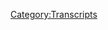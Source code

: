 {{Transcript
    | title         = [[304: May 30-31, 2019]]
    | caption       = [https://knowledgefight.libsyn.com/knowledge-fight-may-30-31-2019 Listen to this episode on Libsyn]
    | episodeNumber = [[304: May 30-31, 2019|304]]
    | length        = 01:39:19
}}

{{MessageBox
    | header     = Warning: Bot Generated Content
    | text       = This transcript was automatically generated by transcription software and likely contains many mistakes and misattributions. Please check the audio for definitive quotes, attribution, and context.
    | image      = N3yvass4myg91.webp
    | imagewidth = 50px
    | id         = warning
}}

{{TranscriptBlock
    | name      = Unknown Speaker
    | timestamp = 00:00:00.000
    | text      = Andy in Kansas, you're on the air, thanks for holding.
}}

{{TranscriptBlock
    | name      = Unknown Speaker
    | timestamp = 00:00:04.000
    | text      = Hello Alex, I'm a first time caller, I'm a huge fan, I love your work.
}}

{{TranscriptBlock
    | name      = Unknown Speaker
    | timestamp = 00:00:07.200
    | text      = I love you.
}}

{{TranscriptBlock
    | name      = Unknown Speaker
    | timestamp = 00:00:07.679
    | text      = Hey everybody, welcome back to Knowledge Fight, I'm Dan.
}}

{{TranscriptBlock
    | name      = Unknown Speaker
    | timestamp = 00:00:09.679
    | text      = I'm Jordan.
}}

{{TranscriptBlock
    | name      = Unknown Speaker
    | timestamp = 00:00:10.160
    | text      = We're double dudes, like to sit around, drink novelty beverages,
}}

{{TranscriptBlock
    | name      = Unknown Speaker
    | timestamp = 00:00:12.800
    | text      = and talk a little bit about Alex Jones.
}}

{{TranscriptBlock
    | name      = Unknown Speaker
    | timestamp = 00:00:15.119
    | text      = Indeed we are, Dan.
}}

{{TranscriptBlock
    | name      = Unknown Speaker
    | timestamp = 00:00:16.719
    | text      = Jordan.
}}

{{TranscriptBlock
    | name      = Unknown Speaker
    | timestamp = 00:00:17.120
    | text      = Dan!
}}

{{TranscriptBlock
    | name      = Unknown Speaker
    | timestamp = 00:00:17.519
    | text      = Jordan.
}}

{{TranscriptBlock
    | name      = Unknown Speaker
    | timestamp = 00:00:18.399
    | text      = What is your favorite way to eat potatoes?
}}

{{TranscriptBlock
    | name      = Unknown Speaker
    | timestamp = 00:00:21.440
    | text      = Oh god, I'm so glad you asked.
}}

{{TranscriptBlock
    | name      = Unknown Speaker
    | timestamp = 00:00:22.000
    | text      = Do you prefer fries? Do you prefer chips? Mashed? Baked?
}}

{{TranscriptBlock
    | name      = Unknown Speaker
    | timestamp = 00:00:26.719
    | text      = Uh, that's way too big a question, quite frankly, there's a lot of potato presentations.
}}

{{TranscriptBlock
    | name      = Unknown Speaker
    | timestamp = 00:00:31.760
    | text      = I would say that I'm partial to mashed potatoes, but that's just because
}}

{{TranscriptBlock
    | name      = Unknown Speaker
    | timestamp = 00:00:36.079
    | text      = it's kind of a cumbersome process to make them, and so when they show up it's usually special.
}}

{{TranscriptBlock
    | name      = Unknown Speaker
    | timestamp = 00:00:40.960
    | text      = Yeah.
}}

{{TranscriptBlock
    | name      = Unknown Speaker
    | timestamp = 00:00:41.280
    | text      = So that's one thing I would say, but I probably wouldn't put them at the top.
}}

{{TranscriptBlock
    | name      = Unknown Speaker
    | timestamp = 00:00:46.799
    | text      = I would say tots are up there.
}}

{{TranscriptBlock
    | name      = Unknown Speaker
    | timestamp = 00:00:50.159
    | text      = Tots, god, I always forget about tots because they're garbage.
}}

{{TranscriptBlock
    | name      = Unknown Speaker
    | timestamp = 00:00:53.200
    | text      = Oh shit.
}}

{{TranscriptBlock
    | name      = Unknown Speaker
    | timestamp = 00:00:54.000
    | text      = Tots are garbage.
}}

{{TranscriptBlock
    | name      = Unknown Speaker
    | timestamp = 00:00:54.640
    | text      = We're gonna fight.
}}

{{TranscriptBlock
    | name      = Unknown Speaker
    | timestamp = 00:00:55.119
    | text      = If you have to choose a best fry, tot probably doesn't count, so I'd say waffle.
}}

{{TranscriptBlock
    | name      = Unknown Speaker
    | timestamp = 00:01:00.719
    | text      = Waffle fry is probably the best.
}}

{{TranscriptBlock
    | name      = Unknown Speaker
    | timestamp = 00:01:02.320
    | text      = Top fry of all time, yeah.
}}

{{TranscriptBlock
    | name      = Unknown Speaker
    | timestamp = 00:01:04.079
    | text      = Shoestring potato, very underrated candidate in this conversation.
}}

{{TranscriptBlock
    | name      = Unknown Speaker
    | timestamp = 00:01:08.799
    | text      = I think I'm gonna stick with baked, or no, not baked, mashed.
}}

{{TranscriptBlock
    | name      = Unknown Speaker
    | timestamp = 00:01:12.400
    | text      = Mashed potatoes?
}}

{{TranscriptBlock
    | name      = Unknown Speaker
    | timestamp = 00:01:13.280
    | text      = Baked is, it's in there, it's in the conversation.
}}

{{TranscriptBlock
    | name      = Unknown Speaker
    | timestamp = 00:01:16.560
    | text      = A lot of good ways to eat a potato.
}}

{{TranscriptBlock
    | name      = Unknown Speaker
    | timestamp = 00:01:17.920
    | text      = How about chips?
}}

{{TranscriptBlock
    | name      = Unknown Speaker
    | timestamp = 00:01:18.719
    | text      = Chips are fine.
}}

{{TranscriptBlock
    | name      = Unknown Speaker
    | timestamp = 00:01:19.439
    | text      = Chips are fine.
}}

{{TranscriptBlock
    | name      = Unknown Speaker
    | timestamp = 00:01:20.719
    | text      = Chips are almost like a placeholder.
}}

{{TranscriptBlock
    | name      = Unknown Speaker
    | timestamp = 00:01:22.319
    | text      = Yeah, they're just there.
}}

{{TranscriptBlock
    | name      = Unknown Speaker
    | timestamp = 00:01:23.280
    | text      = They're just there.
}}

{{TranscriptBlock
    | name      = Unknown Speaker
    | timestamp = 00:01:23.920
    | text      = Yeah.
}}

{{TranscriptBlock
    | name      = Unknown Speaker
    | timestamp = 00:01:24.560
    | text      = Although a good kettle cook.
}}

{{TranscriptBlock
    | name      = Unknown Speaker
    | timestamp = 00:01:26.159
    | text      = Like a kettle cook.
}}

{{TranscriptBlock
    | name      = Unknown Speaker
    | timestamp = 00:01:27.120
    | text      = Yeah.
}}

{{TranscriptBlock
    | name      = Unknown Speaker
    | timestamp = 00:01:27.519
    | text      = They have a crunch.
}}

{{TranscriptBlock
    | name      = Unknown Speaker
    | timestamp = 00:01:29.519
    | text      = This has been the most riveting conversation.
}}

{{TranscriptBlock
    | name      = Unknown Speaker
    | timestamp = 00:01:32.000
    | text      = I am a little hungry.
}}

{{TranscriptBlock
    | name      = Unknown Speaker
    | timestamp = 00:01:34.079
    | text      = Thankfully, our out of context drop, which you'll hear in a little bit, has something
}}

{{TranscriptBlock
    | name      = Unknown Speaker
    | timestamp = 00:01:37.040
    | text      = to do with food.
}}

{{TranscriptBlock
    | name      = Unknown Speaker
    | timestamp = 00:01:37.760
    | text      = Of course.
}}

{{TranscriptBlock
    | name      = Unknown Speaker
    | timestamp = 00:01:38.719
    | text      = This is a podcast where I know a lot about Alex Jones and potatoes.
}}

{{TranscriptBlock
    | name      = Unknown Speaker
    | timestamp = 00:01:41.439
    | text      = And I only know what you tell me, and I'm goddamn Irish, so I know everything.
}}

{{TranscriptBlock
    | name      = Unknown Speaker
    | timestamp = 00:01:44.879
    | text      = About the potatoes.
}}

{{TranscriptBlock
    | name      = Unknown Speaker
    | timestamp = 00:01:45.680
    | text      = Potatoes.
}}

{{TranscriptBlock
    | name      = Unknown Speaker
    | timestamp = 00:01:46.799
    | text      = So, Jordan, today we are in the present.
}}

{{TranscriptBlock
    | name      = Unknown Speaker
    | timestamp = 00:01:48.959
    | text      = We will be going over May 30th and 31st, 2019, which is Thursday and Friday of the week that
}}

{{TranscriptBlock
    | name      = Unknown Speaker
    | timestamp = 00:01:55.840
    | text      = was.
}}

{{TranscriptBlock
    | name      = Unknown Speaker
    | timestamp = 00:01:56.879
    | text      = But before we get to today's episode, we gotta give a shout out to some people who have signed
}}

{{TranscriptBlock
    | name      = Unknown Speaker
    | timestamp = 00:02:00.159
    | text      = up and are supporting the show.
}}

{{TranscriptBlock
    | name      = Unknown Speaker
    | timestamp = 00:02:01.280
    | text      = We really appreciate it.
}}

{{TranscriptBlock
    | name      = Unknown Speaker
    | timestamp = 00:02:02.319
    | text      = That'd be nice.
}}

{{TranscriptBlock
    | name      = Unknown Speaker
    | timestamp = 00:02:02.959
    | text      = So, Steven, thank you so much.
}}

{{TranscriptBlock
    | name      = Unknown Speaker
    | timestamp = 00:02:04.319
    | text      = You are now a policy wonk.
}}

{{TranscriptBlock
    | name      = Unknown Speaker
    | timestamp = 00:02:05.920
    | text      = I'm a policy wonk.
}}

{{TranscriptBlock
    | name      = Unknown Speaker
    | timestamp = 00:02:06.959
    | text      = Thank you, Steven.
}}

{{TranscriptBlock
    | name      = Unknown Speaker
    | timestamp = 00:02:07.439
    | text      = Thanks, Steven.
}}

{{TranscriptBlock
    | name      = Unknown Speaker
    | timestamp = 00:02:08.080
    | text      = Next, Charlie, thank you so much.
}}

{{TranscriptBlock
    | name      = Unknown Speaker
    | timestamp = 00:02:09.520
    | text      = You are now a policy wonk.
}}

{{TranscriptBlock
    | name      = Unknown Speaker
    | timestamp = 00:02:11.120
    | text      = I'm a policy wonk.
}}

{{TranscriptBlock
    | name      = Unknown Speaker
    | timestamp = 00:02:12.240
    | text      = Thank you so much, Charlie.
}}

{{TranscriptBlock
    | name      = Unknown Speaker
    | timestamp = 00:02:14.159
    | text      = Next, Ophien, thank you so much.
}}

{{TranscriptBlock
    | name      = Unknown Speaker
    | timestamp = 00:02:16.560
    | text      = You are now a policy wonk.
}}

{{TranscriptBlock
    | name      = Unknown Speaker
    | timestamp = 00:02:17.759
    | text      = I'm a policy wonk.
}}

{{TranscriptBlock
    | name      = Unknown Speaker
    | timestamp = 00:02:19.039
    | text      = Thank you, Ophien.
}}

{{TranscriptBlock
    | name      = Unknown Speaker
    | timestamp = 00:02:20.159
    | text      = Thank you, Ophien.
}}

{{TranscriptBlock
    | name      = Unknown Speaker
    | timestamp = 00:02:21.120
    | text      = Next, Jason, thank you so much.
}}

{{TranscriptBlock
    | name      = Unknown Speaker
    | timestamp = 00:02:23.120
    | text      = You are now a policy wonk.
}}

{{TranscriptBlock
    | name      = Unknown Speaker
    | timestamp = 00:02:24.479
    | text      = I'm a policy wonk.
}}

{{TranscriptBlock
    | name      = Unknown Speaker
    | timestamp = 00:02:25.759
    | text      = Thank you, Jason.
}}

{{TranscriptBlock
    | name      = Unknown Speaker
    | timestamp = 00:02:26.400
    | text      = Thanks, Jason.
}}

{{TranscriptBlock
    | name      = Unknown Speaker
    | timestamp = 00:02:27.039
    | text      = Then we had two people who took their donations and bopped it up a little bit.
}}

{{TranscriptBlock
    | name      = Unknown Speaker
    | timestamp = 00:02:30.719
    | text      = No shit.
}}

{{TranscriptBlock
    | name      = Unknown Speaker
    | timestamp = 00:02:31.199
    | text      = We appreciate it also very much.
}}

{{TranscriptBlock
    | name      = Unknown Speaker
    | timestamp = 00:02:32.639
    | text      = So, first of all, Kim, thank you so much.
}}

{{TranscriptBlock
    | name      = Unknown Speaker
    | timestamp = 00:02:34.479
    | text      = You are now a technocrat.
}}

{{TranscriptBlock
    | name      = Unknown Speaker
    | timestamp = 00:02:36.159
    | text      = I'm a policy wonk.
}}

{{TranscriptBlock
    | name      = Unknown Speaker
    | timestamp = 00:02:37.360
    | text      = Crikey, mate.
}}

{{TranscriptBlock
    | name      = Unknown Speaker
    | timestamp = 00:02:38.159
    | text      = That's fantastic.
}}

{{TranscriptBlock
    | name      = Unknown Speaker
    | timestamp = 00:02:39.120
    | text      = Have yourself a brew.
}}

{{TranscriptBlock
    | name      = Unknown Speaker
    | timestamp = 00:02:40.400
    | text      = How's your 401k doing, bro?
}}

{{TranscriptBlock
    | name      = Unknown Speaker
    | timestamp = 00:02:41.919
    | text      = We gotta go full tilt boogie on this, Watson, all right?
}}

{{TranscriptBlock
    | name      = Unknown Speaker
    | timestamp = 00:02:44.719
    | text      = Let's just get down to business.
}}

{{TranscriptBlock
    | name      = Unknown Speaker
    | timestamp = 00:02:45.919
    | text      = We ain't making that money off that heroin.
}}

{{TranscriptBlock
    | name      = Unknown Speaker
    | timestamp = 00:02:47.840
    | text      = Why you pimps so good?
}}

{{TranscriptBlock
    | name      = Unknown Speaker
    | timestamp = 00:02:49.680
    | text      = My neck is freakishly large.
}}

{{TranscriptBlock
    | name      = Unknown Speaker
    | timestamp = 00:02:51.599
    | text      = I declare info war on you.
}}

{{TranscriptBlock
    | name      = Unknown Speaker
    | timestamp = 00:02:54.319
    | text      = Thank you so much, Kim.
}}

{{TranscriptBlock
    | name      = Unknown Speaker
    | timestamp = 00:02:55.520
    | text      = Yes, thank you very much, Kim.
}}

{{TranscriptBlock
    | name      = Unknown Speaker
    | timestamp = 00:02:56.479
    | text      = And then finally, also, Douglas.
}}

{{TranscriptBlock
    | name      = Unknown Speaker
    | timestamp = 00:02:58.159
    | text      = You are now a technocrat.
}}

{{TranscriptBlock
    | name      = Unknown Speaker
    | timestamp = 00:03:00.080
    | text      = I'm a policy wonk.
}}

{{TranscriptBlock
    | name      = Unknown Speaker
    | timestamp = 00:03:01.280
    | text      = Crikey, mate.
}}

{{TranscriptBlock
    | name      = Unknown Speaker
    | timestamp = 00:03:02.080
    | text      = That's fantastic.
}}

{{TranscriptBlock
    | name      = Unknown Speaker
    | timestamp = 00:03:03.039
    | text      = Have yourself a brew.
}}

{{TranscriptBlock
    | name      = Unknown Speaker
    | timestamp = 00:03:04.400
    | text      = How's your 401k doing, bro?
}}

{{TranscriptBlock
    | name      = Unknown Speaker
    | timestamp = 00:03:05.840
    | text      = We gotta go full tilt boogie on this, Watson, all right?
}}

{{TranscriptBlock
    | name      = Unknown Speaker
    | timestamp = 00:03:08.639
    | text      = Let's just get down to business.
}}

{{TranscriptBlock
    | name      = Unknown Speaker
    | timestamp = 00:03:09.840
    | text      = We ain't making that money off that heroin.
}}

{{TranscriptBlock
    | name      = Unknown Speaker
    | timestamp = 00:03:11.919
    | text      = Why you pimps so good?
}}

{{TranscriptBlock
    | name      = Unknown Speaker
    | timestamp = 00:03:13.680
    | text      = My neck is freakishly large.
}}

{{TranscriptBlock
    | name      = Unknown Speaker
    | timestamp = 00:03:15.520
    | text      = I declare info war on you.
}}

{{TranscriptBlock
    | name      = Unknown Speaker
    | timestamp = 00:03:18.159
    | text      = Thank you, Douglas.
}}

{{TranscriptBlock
    | name      = Unknown Speaker
    | timestamp = 00:03:18.960
    | text      = Thank you very much, Douglas.
}}

{{TranscriptBlock
    | name      = Unknown Speaker
    | timestamp = 00:03:20.080
    | text      = If you're out there listening and you're thinking,
}}

{{TranscriptBlock
    | name      = Unknown Speaker
    | timestamp = 00:03:21.199
    | text      = hey, I like this show, I'd like to support what these guys do,
}}

{{TranscriptBlock
    | name      = Unknown Speaker
    | timestamp = 00:03:22.960
    | text      = you can do that by going to our website, knowledgefight.com,
}}

{{TranscriptBlock
    | name      = Unknown Speaker
    | timestamp = 00:03:25.280
    | text      = clicking that button that says Support the Show.
}}

{{TranscriptBlock
    | name      = Unknown Speaker
    | timestamp = 00:03:26.639
    | text      = We would appreciate it.
}}

{{TranscriptBlock
    | name      = Unknown Speaker
    | timestamp = 00:03:27.520
    | text      = Absolutely.
}}

{{TranscriptBlock
    | name      = Unknown Speaker
    | timestamp = 00:03:28.479
    | text      = So like I said, in the present day,
}}

{{TranscriptBlock
    | name      = Unknown Speaker
    | timestamp = 00:03:32.319
    | text      = I mentioned it on the episode from last Friday
}}

{{TranscriptBlock
    | name      = Unknown Speaker
    | timestamp = 00:03:34.960
    | text      = that we were very interested in finding out
}}

{{TranscriptBlock
    | name      = Unknown Speaker
    | timestamp = 00:03:38.319
    | text      = Alex's very predictable spin on the Mueller press conference.
}}

{{TranscriptBlock
    | name      = Unknown Speaker
    | timestamp = 00:03:42.000
    | text      = I assume it's AOC's fault?
}}

{{TranscriptBlock
    | name      = Unknown Speaker
    | timestamp = 00:03:44.240
    | text      = Dude, she does come up.
}}

{{TranscriptBlock
    | name      = Unknown Speaker
    | timestamp = 00:03:46.319
    | text      = That can't be real.
}}

{{TranscriptBlock
    | name      = Unknown Speaker
    | timestamp = 00:03:47.439
    | text      = Not in the context of the Mueller stuff,
}}

{{TranscriptBlock
    | name      = Unknown Speaker
    | timestamp = 00:03:49.039
    | text      = but he has a real serious bone to pick about something she said.
}}

{{TranscriptBlock
    | name      = Unknown Speaker
    | timestamp = 00:03:52.719
    | text      = Of course, of course.
}}

{{TranscriptBlock
    | name      = Unknown Speaker
    | timestamp = 00:03:53.759
    | text      = We will discuss that as it comes up.
}}

{{TranscriptBlock
    | name      = Unknown Speaker
    | timestamp = 00:03:55.680
    | text      = Do you mean anything she said he has to say?
}}

{{TranscriptBlock
    | name      = Unknown Speaker
    | timestamp = 00:03:57.599
    | text      = Yeah, man.
}}

{{TranscriptBlock
    | name      = Unknown Speaker
    | timestamp = 00:03:58.479
    | text      = Yeah.
}}

{{TranscriptBlock
    | name      = Unknown Speaker
    | timestamp = 00:03:59.120
    | text      = Seems like I gotta spend a lot of time
}}

{{TranscriptBlock
    | name      = Unknown Speaker
    | timestamp = 00:04:02.240
    | text      = covering live streams of hers in the right wing media.
}}

{{TranscriptBlock
    | name      = Unknown Speaker
    | timestamp = 00:04:06.639
    | text      = But we'll get to Alex's take on the Mueller stuff.
}}

{{TranscriptBlock
    | name      = Unknown Speaker
    | timestamp = 00:04:09.680
    | text      = It's actually fairly predictable as we expected
}}

{{TranscriptBlock
    | name      = Unknown Speaker
    | timestamp = 00:04:13.199
    | text      = and a very small part of what makes these two
}}

{{TranscriptBlock
    | name      = Unknown Speaker
    | timestamp = 00:04:16.319
    | text      = days of Alex's show super fucked up.
}}

{{TranscriptBlock
    | name      = Unknown Speaker
    | timestamp = 00:04:20.560
    | text      = They reach levels of astonishment
}}

{{TranscriptBlock
    | name      = Unknown Speaker
    | timestamp = 00:04:23.519
    | text      = that I haven't had in quite a while.
}}

{{TranscriptBlock
    | name      = Unknown Speaker
    | timestamp = 00:04:25.360
    | text      = Really?
}}

{{TranscriptBlock
    | name      = Unknown Speaker
    | timestamp = 00:04:25.839
    | text      = Yeah, yeah.
}}

{{TranscriptBlock
    | name      = Unknown Speaker
    | timestamp = 00:04:26.480
    | text      = That's interesting.
}}

{{TranscriptBlock
    | name      = Unknown Speaker
    | timestamp = 00:04:27.199
    | text      = There's something that happens towards the end
}}

{{TranscriptBlock
    | name      = Unknown Speaker
    | timestamp = 00:04:28.639
    | text      = of this episode that really, really took me aback.
}}

{{TranscriptBlock
    | name      = Unknown Speaker
    | timestamp = 00:04:33.759
    | text      = Are we like out of left field Somali pirate territory
}}

{{TranscriptBlock
    | name      = Unknown Speaker
    | timestamp = 00:04:37.439
    | text      = or are we out of the fucking pitcher's mound with racism?
}}

{{TranscriptBlock
    | name      = Unknown Speaker
    | timestamp = 00:04:42.079
    | text      = More the latter than the pride.
}}

{{TranscriptBlock
    | name      = Unknown Speaker
    | timestamp = 00:04:43.360
    | text      = That's what I thought.
}}

{{TranscriptBlock
    | name      = Unknown Speaker
    | timestamp = 00:04:44.000
    | text      = Yeah.
}}

{{TranscriptBlock
    | name      = Unknown Speaker
    | timestamp = 00:04:44.160
    | text      = There are a few things that catch me as off guard as saying,
}}

{{TranscriptBlock
    | name      = Unknown Speaker
    | timestamp = 00:04:47.279
    | text      = you got to give it up for the Somali pirates.
}}

{{TranscriptBlock
    | name      = Unknown Speaker
    | timestamp = 00:04:48.879
    | text      = Right.
}}

{{TranscriptBlock
    | name      = Unknown Speaker
    | timestamp = 00:04:49.199
    | text      = That's a real rarefied class of Alex Jones comment.
}}

{{TranscriptBlock
    | name      = Unknown Speaker
    | timestamp = 00:04:52.879
    | text      = Yeah, because there's so many.
}}

{{TranscriptBlock
    | name      = Unknown Speaker
    | timestamp = 00:04:55.040
    | text      = If we were talking about a normal person, that would be, you know, no.
}}

{{TranscriptBlock
    | name      = Unknown Speaker
    | timestamp = 00:04:59.680
    | text      = But here's another context drop before we get into any of the, you know, the stuff.
}}

{{TranscriptBlock
    | name      = Unknown Speaker
    | timestamp = 00:05:05.199
    | text      = I was back in the coffee room where somebody bought donuts and I just inhaled two of them.
}}

{{TranscriptBlock
    | name      = Unknown Speaker
    | timestamp = 00:05:10.720
    | text      = Stop it.
}}

{{TranscriptBlock
    | name      = Unknown Speaker
    | timestamp = 00:05:12.800
    | text      = Even though I appreciate it.
}}

{{TranscriptBlock
    | name      = Unknown Speaker
    | timestamp = 00:05:17.680
    | text      = I love that so much.
}}

{{TranscriptBlock
    | name      = Unknown Speaker
    | timestamp = 00:05:25.199
    | text      = I don't know how to deal with that.
}}

{{TranscriptBlock
    | name      = Unknown Speaker
    | timestamp = 00:05:26.639
    | text      = I love it.
}}

{{TranscriptBlock
    | name      = Unknown Speaker
    | timestamp = 00:05:27.040
    | text      = I don't know how to deal with that.
}}

{{TranscriptBlock
    | name      = Unknown Speaker
    | timestamp = 00:05:28.079
    | text      = I love it so much.
}}

{{TranscriptBlock
    | name      = Unknown Speaker
    | timestamp = 00:05:29.519
    | text      = That's so disarming.
}}

{{TranscriptBlock
    | name      = Unknown Speaker
    | timestamp = 00:05:32.000
    | text      = Yeah.
}}

{{TranscriptBlock
    | name      = Unknown Speaker
    | timestamp = 00:05:32.240
    | text      = I'm disarmed by that.
}}

{{TranscriptBlock
    | name      = Unknown Speaker
    | timestamp = 00:05:33.439
    | text      = It might be one of my favorite little moments ever.
}}

{{TranscriptBlock
    | name      = Unknown Speaker
    | timestamp = 00:05:36.000
    | text      = Yeah.
}}

{{TranscriptBlock
    | name      = Unknown Speaker
    | timestamp = 00:05:36.319
    | text      = Stop it.
}}

{{TranscriptBlock
    | name      = Unknown Speaker
    | timestamp = 00:05:37.199
    | text      = Yeah.
}}

{{TranscriptBlock
    | name      = Unknown Speaker
    | timestamp = 00:05:37.680
    | text      = But I appreciate it.
}}

{{TranscriptBlock
    | name      = Unknown Speaker
    | timestamp = 00:05:38.240
    | text      = But I appreciate it.
}}

{{TranscriptBlock
    | name      = Unknown Speaker
    | timestamp = 00:05:39.199
    | text      = I appreciate it is so softly delivered.
}}

{{TranscriptBlock
    | name      = Unknown Speaker
    | timestamp = 00:05:46.879
    | text      = God damn it.
}}

{{TranscriptBlock
    | name      = Unknown Speaker
    | timestamp = 00:05:48.399
    | text      = So in this first clip, we start on the 30th and Alex has some information to give you.
}}

{{TranscriptBlock
    | name      = Unknown Speaker
    | timestamp = 00:05:54.480
    | text      = And it's his explanation of why the globalists want to get him off the air.
}}

{{TranscriptBlock
    | name      = Unknown Speaker
    | timestamp = 00:05:59.680
    | text      = Right.
}}

{{TranscriptBlock
    | name      = Unknown Speaker
    | timestamp = 00:05:59.920
    | text      = Which is something he's explained to us, I don't know, a billion fucking times.
}}

{{TranscriptBlock
    | name      = Unknown Speaker
    | timestamp = 00:06:04.480
    | text      = Yeah, it has something to do with migratory patterns of deer, right?
}}

{{TranscriptBlock
    | name      = Unknown Speaker
    | timestamp = 00:06:07.519
    | text      = Something to do with that.
}}

{{TranscriptBlock
    | name      = Unknown Speaker
    | timestamp = 00:06:08.639
    | text      = Okay.
}}

{{TranscriptBlock
    | name      = Unknown Speaker
    | timestamp = 00:06:09.120
    | text      = This is a little bit different.
}}

{{TranscriptBlock
    | name      = Unknown Speaker
    | timestamp = 00:06:10.639
    | text      = And he gives some specifics that I can actually explain why if it was true that this is the
}}

{{TranscriptBlock
    | name      = Unknown Speaker
    | timestamp = 00:06:17.439
    | text      = reason the globalists want to get him off the air, maybe that's a good thing.
}}

{{TranscriptBlock
    | name      = Unknown Speaker
    | timestamp = 00:06:22.000
    | text      = I'm going to lay something out here that I've talked a lot about.
}}

{{TranscriptBlock
    | name      = Unknown Speaker
    | timestamp = 00:06:24.879
    | text      = And it's the reason the establishment wants me off the air.
}}

{{TranscriptBlock
    | name      = Unknown Speaker
    | timestamp = 00:06:28.800
    | text      = And it's the reason that when John Kelly came into the White House, his number one rule
}}

{{TranscriptBlock
    | name      = Unknown Speaker
    | timestamp = 00:06:34.319
    | text      = was do not let this list of people near the president.
}}

{{TranscriptBlock
    | name      = Unknown Speaker
    | timestamp = 00:06:40.639
    | text      = And that list included a long string of retired, respected generals and other members of the
}}

{{TranscriptBlock
    | name      = Unknown Speaker
    | timestamp = 00:06:46.800
    | text      = military.
}}

{{TranscriptBlock
    | name      = Unknown Speaker
    | timestamp = 00:06:47.439
    | text      = Stubble by.
}}

{{TranscriptBlock
    | name      = Unknown Speaker
    | timestamp = 00:06:48.480
    | text      = And it also had yours truly at the top of the list because their people were obviously
}}

{{TranscriptBlock
    | name      = Unknown Speaker
    | timestamp = 00:06:54.399
    | text      = listening in on my phone calls with the president.
}}

{{TranscriptBlock
    | name      = Unknown Speaker
    | timestamp = 00:06:58.240
    | text      = When I said, sir, you got to go after him for the illegal FISA warrants.
}}

{{TranscriptBlock
    | name      = Unknown Speaker
    | timestamp = 00:07:01.920
    | text      = This is when he called to thank me two days after he got elected.
}}

{{TranscriptBlock
    | name      = Unknown Speaker
    | timestamp = 00:07:08.079
    | text      = I told him this.
}}

{{TranscriptBlock
    | name      = Unknown Speaker
    | timestamp = 00:07:09.040
    | text      = When he called me a month later, when he called me a week after that, when he called me the
}}

{{TranscriptBlock
    | name      = Unknown Speaker
    | timestamp = 00:07:11.920
    | text      = time after that, I said, Mr. President, stop thanking me.
}}

{{TranscriptBlock
    | name      = Unknown Speaker
    | timestamp = 00:07:16.639
    | text      = So I know this is just a pat on the head, sir.
}}

{{TranscriptBlock
    | name      = Unknown Speaker
    | timestamp = 00:07:18.720
    | text      = I know you're calling people that supported you and I appreciate it.
}}

{{TranscriptBlock
    | name      = Unknown Speaker
    | timestamp = 00:07:21.680
    | text      = I don't need the praise.
}}

{{TranscriptBlock
    | name      = Unknown Speaker
    | timestamp = 00:07:22.959
    | text      = They're coming after you.
}}

{{TranscriptBlock
    | name      = Unknown Speaker
    | timestamp = 00:07:24.879
    | text      = You've got people that have infiltrated all around you, sort of telling him who they
}}

{{TranscriptBlock
    | name      = Unknown Speaker
    | timestamp = 00:07:28.480
    | text      = are.
}}

{{TranscriptBlock
    | name      = Unknown Speaker
    | timestamp = 00:07:28.639
    | text      = I said, these are Soros operatives and I listed some of the names and I said, you've got people
}}

{{TranscriptBlock
    | name      = Unknown Speaker
    | timestamp = 00:07:33.839
    | text      = lying to you that are bringing these folks in and they're going to try to bring you down.
}}

{{TranscriptBlock
    | name      = Unknown Speaker
    | timestamp = 00:07:37.839
    | text      = He'd say, very interesting.
}}

{{TranscriptBlock
    | name      = Unknown Speaker
    | timestamp = 00:07:39.040
    | text      = Tell me more.
}}

{{TranscriptBlock
    | name      = Unknown Speaker
    | timestamp = 00:07:40.480
    | text      = And I'd say, well, here's this particular lady that they brought in over your staffing.
}}

{{TranscriptBlock
    | name      = Unknown Speaker
    | timestamp = 00:07:46.000
    | text      = You think she comes from Republicans, but she really has worked at the State Department
}}

{{TranscriptBlock
    | name      = Unknown Speaker
    | timestamp = 00:07:51.439
    | text      = for the whole Soros project.
}}

{{TranscriptBlock
    | name      = Unknown Speaker
    | timestamp = 00:07:53.759
    | text      = So basically she's a Hillary operative and she's going to stack the deck against you
}}

{{TranscriptBlock
    | name      = Unknown Speaker
    | timestamp = 00:07:57.759
    | text      = and they're running espionage operations against you under the name of counter espionage.
}}

{{TranscriptBlock
    | name      = Unknown Speaker
    | timestamp = 00:08:03.120
    | text      = Now, how did I know all of this?
}}

{{TranscriptBlock
    | name      = Unknown Speaker
    | timestamp = 00:08:06.480
    | text      = I can explain that, but what I'm saying is if they wanted to get him off the air or whatever
}}

{{TranscriptBlock
    | name      = Unknown Speaker
    | timestamp = 00:08:14.160
    | text      = because he was telling the president stuff like this, he's misleading the president.
}}

{{TranscriptBlock
    | name      = Unknown Speaker
    | timestamp = 00:08:19.040
    | text      = Yeah, and that would be fine if the president wasn't a sundowning moron.
}}

{{TranscriptBlock
    | name      = Unknown Speaker
    | timestamp = 00:08:25.279
    | text      = You know what I'm saying?
}}

{{TranscriptBlock
    | name      = Unknown Speaker
    | timestamp = 00:08:26.079
    | text      = That might be an issue.
}}

{{TranscriptBlock
    | name      = Unknown Speaker
    | timestamp = 00:08:27.759
    | text      = Yeah, yeah, yeah, yeah.
}}

{{TranscriptBlock
    | name      = Unknown Speaker
    | timestamp = 00:08:29.279
    | text      = So when Alex says, how do you think I knew that?
}}

{{TranscriptBlock
    | name      = Unknown Speaker
    | timestamp = 00:08:33.519
    | text      = I realize, well, let's see if we can figure out, first of all, what the fuck he's talking
}}

{{TranscriptBlock
    | name      = Unknown Speaker
    | timestamp = 00:08:37.440
    | text      = about because, you know, you've got to figure out who is he talking about?
}}

{{TranscriptBlock
    | name      = Unknown Speaker
    | timestamp = 00:08:40.399
    | text      = Yeah, somebody who is in the State Department.
}}

{{TranscriptBlock
    | name      = Unknown Speaker
    | timestamp = 00:08:43.679
    | text      = Right.
}}

{{TranscriptBlock
    | name      = Unknown Speaker
    | timestamp = 00:08:44.480
    | text      = So we know that he warned Trump about a woman who was brought into Trump's staffing.
}}

{{TranscriptBlock
    | name      = Unknown Speaker
    | timestamp = 00:08:49.279
    | text      = It's involved in staffing somehow.
}}

{{TranscriptBlock
    | name      = Unknown Speaker
    | timestamp = 00:08:50.879
    | text      = So that reduces the suspects by 98%.
}}

{{TranscriptBlock
    | name      = Unknown Speaker
    | timestamp = 00:08:55.039
    | text      = Yeah, Trump believes her to be on the team, but she's actually a Soros operative.
}}

{{TranscriptBlock
    | name      = Unknown Speaker
    | timestamp = 00:08:58.799
    | text      = So what does it mean to be, quote, over the staffing?
}}

{{TranscriptBlock
    | name      = Unknown Speaker
    | timestamp = 00:09:01.759
    | text      = If it means being chief of staff, then this conspiracy Alex is warning Trump about is
}}

{{TranscriptBlock
    | name      = Unknown Speaker
    | timestamp = 00:09:05.440
    | text      = impossible because guess what?
}}

{{TranscriptBlock
    | name      = Unknown Speaker
    | timestamp = 00:09:06.960
    | text      = Since that position was created in 1946 under its original name, assistant to the president,
}}

{{TranscriptBlock
    | name      = Unknown Speaker
    | timestamp = 00:09:11.840
    | text      = no woman has ever filled that role.
}}

{{TranscriptBlock
    | name      = Unknown Speaker
    | timestamp = 00:09:14.080
    | text      = So obviously this can't be a chief of staff that Alex is talking about, which is weird
}}

{{TranscriptBlock
    | name      = Unknown Speaker
    | timestamp = 00:09:18.480
    | text      = because that's who does a lot of the staffing in the Oval Office.
}}

{{TranscriptBlock
    | name      = Unknown Speaker
    | timestamp = 00:09:22.639
    | text      = I wonder why.
}}

{{TranscriptBlock
    | name      = Unknown Speaker
    | timestamp = 00:09:23.679
    | text      = Mick Mulvaney is currently the acting chief of staff, but that's a fairly recent thing.
}}

{{TranscriptBlock
    | name      = Unknown Speaker
    | timestamp = 00:09:27.919
    | text      = So for our examination, I'm only going to consider people who were around under the
}}

{{TranscriptBlock
    | name      = Unknown Speaker
    | timestamp = 00:09:32.000
    | text      = reins of Reince Priebus and John Kelly in order to pin down who Alex is talking about.
}}

{{TranscriptBlock
    | name      = Unknown Speaker
    | timestamp = 00:09:37.840
    | text      = Obama had no female chiefs of staff.
}}

{{TranscriptBlock
    | name      = Unknown Speaker
    | timestamp = 00:09:39.919
    | text      = However, there were five women who served as deputy chiefs of staff.
}}

{{TranscriptBlock
    | name      = Unknown Speaker
    | timestamp = 00:09:43.679
    | text      = So maybe this is what he's talking about.
}}

{{TranscriptBlock
    | name      = Unknown Speaker
    | timestamp = 00:09:45.360
    | text      = An Obama-Hillary holdover.
}}

{{TranscriptBlock
    | name      = Unknown Speaker
    | timestamp = 00:09:48.000
    | text      = But unfortunately, none of them stuck around at all into Trump's administration.
}}

{{TranscriptBlock
    | name      = Unknown Speaker
    | timestamp = 00:09:51.840
    | text      = I wonder why.
}}

{{TranscriptBlock
    | name      = Unknown Speaker
    | timestamp = 00:09:52.480
    | text      = The two who are still around in 2017 both left on Inauguration Day.
}}

{{TranscriptBlock
    | name      = Unknown Speaker
    | timestamp = 00:09:56.080
    | text      = I wonder why.
}}

{{TranscriptBlock
    | name      = Unknown Speaker
    | timestamp = 00:09:56.879
    | text      = So Katie Walsh was a deputy chief of staff working on scheduling for the Trump administration.
}}

{{TranscriptBlock
    | name      = Unknown Speaker
    | timestamp = 00:10:02.399
    | text      = She was on board from the jump as she was a part of the transition team, but she left
}}

{{TranscriptBlock
    | name      = Unknown Speaker
    | timestamp = 00:10:06.000
    | text      = the administration early in March 2017 to join the pro-Trump dark money super PAC,
}}

{{TranscriptBlock
    | name      = Unknown Speaker
    | timestamp = 00:10:10.799
    | text      = America First Policies, which was founded by Brad Parscale,
}}

{{TranscriptBlock
    | name      = Unknown Speaker
    | timestamp = 00:10:14.799
    | text      = Trump's head of digital operations in the 2016 election.
}}

{{TranscriptBlock
    | name      = Unknown Speaker
    | timestamp = 00:10:17.840
    | text      = A lot of Trump administration folk found their way to America First Policies,
}}

{{TranscriptBlock
    | name      = Unknown Speaker
    | timestamp = 00:10:21.679
    | text      = and so did some Nazis.
}}

{{TranscriptBlock
    | name      = Unknown Speaker
    | timestamp = 00:10:24.159
    | text      = Um, I don't understand.
}}

{{TranscriptBlock
    | name      = Unknown Speaker
    | timestamp = 00:10:26.240
    | text      = Why are those two separate words in your, why are those two separate statements?
}}

{{TranscriptBlock
    | name      = Unknown Speaker
    | timestamp = 00:10:30.639
    | text      = I believe they are redundant in some ways.
}}

{{TranscriptBlock
    | name      = Unknown Speaker
    | timestamp = 00:10:32.720
    | text      = Their director of advocacy, Carl Higbee, had to resign in early 2018 after CNN found a
}}

{{TranscriptBlock
    | name      = Unknown Speaker
    | timestamp = 00:10:38.480
    | text      = bunch of old radio shows he did where he was super racist, super Islamophobic, super anti-LGBTQ,
}}

{{TranscriptBlock
    | name      = Unknown Speaker
    | timestamp = 00:10:44.399
    | text      = and literally advocated for being able to shoot and kill anyone who came across the
}}

{{TranscriptBlock
    | name      = Unknown Speaker
    | timestamp = 00:10:48.000
    | text      = border undocumented.
}}

{{TranscriptBlock
    | name      = Unknown Speaker
    | timestamp = 00:10:49.039
    | text      = Whoa, whoa, whoa, guys, why are you getting rid of me?
}}

{{TranscriptBlock
    | name      = Unknown Speaker
    | timestamp = 00:10:52.000
    | text      = I don't want that last one anymore.
}}

{{TranscriptBlock
    | name      = Unknown Speaker
    | timestamp = 00:10:54.799
    | text      = This is called America First Policies.
}}

{{TranscriptBlock
    | name      = Unknown Speaker
    | timestamp = 00:10:56.799
    | text      = What have I done wrong?
}}

{{TranscriptBlock
    | name      = Unknown Speaker
    | timestamp = 00:10:58.559
    | text      = This seems in line.
}}

{{TranscriptBlock
    | name      = Unknown Speaker
    | timestamp = 00:11:00.159
    | text      = Everything that guy is saying.
}}

{{TranscriptBlock
    | name      = Unknown Speaker
    | timestamp = 00:11:03.360
    | text      = There were a few other racism scandals, but the worst was probably the one that surrounded
}}

{{TranscriptBlock
    | name      = Unknown Speaker
    | timestamp = 00:11:07.840
    | text      = America First Policies, the guy who was their policy advisor, Juan Pablo Andrade.
}}

{{TranscriptBlock
    | name      = Unknown Speaker
    | timestamp = 00:11:13.840
    | text      = Andrade had previously been on Trump's National Hispanic Advisory Council,
}}

{{TranscriptBlock
    | name      = Unknown Speaker
    | timestamp = 00:11:17.600
    | text      = as well as the National Diversity Coalition, before heading to the Super PAC America First
}}

{{TranscriptBlock
    | name      = Unknown Speaker
    | timestamp = 00:11:22.399
    | text      = Policies.
}}

{{TranscriptBlock
    | name      = Unknown Speaker
    | timestamp = 00:11:23.519
    | text      = Newsmax had put him on their 30 under 30 list in 2017, signaling that he was a real rising
}}

{{TranscriptBlock
    | name      = Unknown Speaker
    | timestamp = 00:11:28.960
    | text      = star in the dumb-dumb right-wing world.
}}

{{TranscriptBlock
    | name      = Unknown Speaker
    | timestamp = 00:11:31.279
    | text      = Unfortunately, that year his star exploded when he recorded himself ranting in a hotel
}}

{{TranscriptBlock
    | name      = Unknown Speaker
    | timestamp = 00:11:36.559
    | text      = room at a Turning Point USA conference, a hotel room I should point out that was paid
}}

{{TranscriptBlock
    | name      = Unknown Speaker
    | timestamp = 00:11:41.039
    | text      = for by Turning Point.
}}

{{TranscriptBlock
    | name      = Unknown Speaker
    | timestamp = 00:11:42.480
    | text      = He wasn't just an attendee of the conference, he was there by invitation.
}}

{{TranscriptBlock
    | name      = Unknown Speaker
    | timestamp = 00:11:47.919
    | text      = Anyway, in the video he says, quote, the only thing that Nazis didn't get right is that
}}

{{TranscriptBlock
    | name      = Unknown Speaker
    | timestamp = 00:11:51.840
    | text      = they didn't keep fucking going.
}}

{{TranscriptBlock
    | name      = Unknown Speaker
    | timestamp = 00:11:54.000
    | text      = I'm sure he'd like to argue that he was just joking, but if you look more into the
}}

{{TranscriptBlock
    | name      = Unknown Speaker
    | timestamp = 00:11:57.039
    | text      = circumstances, he definitely wasn't.
}}

{{TranscriptBlock
    | name      = Unknown Speaker
    | timestamp = 00:11:59.279
    | text      = Yeah, no, I think at a certain point, you guys, we all got to just admit that a few
}}

{{TranscriptBlock
    | name      = Unknown Speaker
    | timestamp = 00:12:05.120
    | text      = bad apples amounts to, and actually they're creating Nazis on purpose.
}}

{{TranscriptBlock
    | name      = Unknown Speaker
    | timestamp = 00:12:10.559
    | text      = That's what they want.
}}

{{TranscriptBlock
    | name      = Unknown Speaker
    | timestamp = 00:12:11.759
    | text      = It's their whole goal, they're just mad when somebody gets caught.
}}

{{TranscriptBlock
    | name      = Unknown Speaker
    | timestamp = 00:12:15.840
    | text      = We all know that the whole thing is Nazis.
}}

{{TranscriptBlock
    | name      = Unknown Speaker
    | timestamp = 00:12:18.320
    | text      = Seems weird.
}}

{{TranscriptBlock
    | name      = Unknown Speaker
    | timestamp = 00:12:19.679
    | text      = So anyway, Katie Walsh was the deputy chief of staff, but she left to go join that group,
}}

{{TranscriptBlock
    | name      = Unknown Speaker
    | timestamp = 00:12:24.080
    | text      = so she clearly isn't the person that Alex is talking about.
}}

{{TranscriptBlock
    | name      = Unknown Speaker
    | timestamp = 00:12:26.639
    | text      = She could have been a Soros operative that was on the transition team and then left for
}}

{{TranscriptBlock
    | name      = Unknown Speaker
    | timestamp = 00:12:30.320
    | text      = America First Policies, this place that seems to be literally dripping with bigots, and
}}

{{TranscriptBlock
    | name      = Unknown Speaker
    | timestamp = 00:12:35.679
    | text      = is run by Trump's head of communications, digital communications.
}}

{{TranscriptBlock
    | name      = Unknown Speaker
    | timestamp = 00:12:40.000
    | text      = Yeah, unless she's a really good Soros operative.
}}

{{TranscriptBlock
    | name      = Unknown Speaker
    | timestamp = 00:12:42.720
    | text      = Guess what?
}}

{{TranscriptBlock
    | name      = Unknown Speaker
    | timestamp = 00:12:43.279
    | text      = She is who Alex is talking about.
}}

{{TranscriptBlock
    | name      = Unknown Speaker
    | timestamp = 00:12:45.120
    | text      = What?!
}}

{{TranscriptBlock
    | name      = Unknown Speaker
    | timestamp = 00:12:45.519
    | text      = Yeah.
}}

{{TranscriptBlock
    | name      = Unknown Speaker
    | timestamp = 00:12:46.240
    | text      = In the early days of the Trump campaign, paranoia was at a fever pitch on all sides.
}}

{{TranscriptBlock
    | name      = Unknown Speaker
    | timestamp = 00:12:50.720
    | text      = Folks on the left and the middle were rightfully very worried about what was coming, but the
}}

{{TranscriptBlock
    | name      = Unknown Speaker
    | timestamp = 00:12:55.200
    | text      = right was really worried too, just over slightly different issues.
}}

{{TranscriptBlock
    | name      = Unknown Speaker
    | timestamp = 00:12:58.799
    | text      = The right, particularly the more authoritarian leaning part of the right wing, were very
}}

{{TranscriptBlock
    | name      = Unknown Speaker
    | timestamp = 00:13:02.960
    | text      = worried that unless dissent was crushed within the Trump administration, he wouldn't be able
}}

{{TranscriptBlock
    | name      = Unknown Speaker
    | timestamp = 00:13:07.279
    | text      = to enact the white supremacist positions they supported him for.
}}

{{TranscriptBlock
    | name      = Unknown Speaker
    | timestamp = 00:13:10.399
    | text      = There was a real sense that the real progress towards an awful end that they wanted could
}}

{{TranscriptBlock
    | name      = Unknown Speaker
    | timestamp = 00:13:15.440
    | text      = be achieved, but the biggest thing that stood in the way was the people who were inside
}}

{{TranscriptBlock
    | name      = Unknown Speaker
    | timestamp = 00:13:19.519
    | text      = wouldn't go along with it.
}}

{{TranscriptBlock
    | name      = Unknown Speaker
    | timestamp = 00:13:21.519
    | text      = Chuck Johnson, Mike Cernovich, Jack Posobiec, and Jerome Corsi all led a charge to out the
}}

{{TranscriptBlock
    | name      = Unknown Speaker
    | timestamp = 00:13:26.799
    | text      = people who could possibly slow down the march towards their dystopia, targeting unnamed
}}

{{TranscriptBlock
    | name      = Unknown Speaker
    | timestamp = 00:13:31.519
    | text      = collaborators and wolves in sheep's clothing within the administration.
}}

{{TranscriptBlock
    | name      = Unknown Speaker
    | timestamp = 00:13:35.679
    | text      = You remember this from Alex Jones' show back then.
}}

{{TranscriptBlock
    | name      = Unknown Speaker
    | timestamp = 00:13:38.240
    | text      = There was so much talk about internal palace intrigue.
}}

{{TranscriptBlock
    | name      = Unknown Speaker
    | timestamp = 00:13:41.600
    | text      = Every single fucking show was about it.
}}

{{TranscriptBlock
    | name      = Unknown Speaker
    | timestamp = 00:13:44.159
    | text      = You know, the thing that I love the most about this story is how little reminds me of
}}

{{TranscriptBlock
    | name      = Unknown Speaker
    | timestamp = 00:13:49.200
    | text      = Stalin's rise to power.
}}

{{TranscriptBlock
    | name      = Unknown Speaker
    | timestamp = 00:13:50.559
    | text      = Yeah.
}}

{{TranscriptBlock
    | name      = Unknown Speaker
    | timestamp = 00:13:50.960
    | text      = That's my favorite part is how very, very unsimilar it is to that exact corollary, you
}}

{{TranscriptBlock
    | name      = Unknown Speaker
    | timestamp = 00:13:57.039
    | text      = know.
}}

{{TranscriptBlock
    | name      = Unknown Speaker
    | timestamp = 00:13:57.840
    | text      = The goal was threefold.
}}

{{TranscriptBlock
    | name      = Unknown Speaker
    | timestamp = 00:13:59.840
    | text      = By engaging in this rhetoric, this trying to out people who are wolves in sheep's clothing
}}

{{TranscriptBlock
    | name      = Unknown Speaker
    | timestamp = 00:14:04.080
    | text      = within the inner machinations, you build up a preemptive excuse for why Trump isn't
}}

{{TranscriptBlock
    | name      = Unknown Speaker
    | timestamp = 00:14:08.639
    | text      = getting anything done.
}}

{{TranscriptBlock
    | name      = Unknown Speaker
    | timestamp = 00:14:10.000
    | text      = You maintain the climate of fear you need in your audience that should be diminished
}}

{{TranscriptBlock
    | name      = Unknown Speaker
    | timestamp = 00:14:13.759
    | text      = by their guy being in power, and you make an example of people in government as a sort
}}

{{TranscriptBlock
    | name      = Unknown Speaker
    | timestamp = 00:14:18.159
    | text      = of tacit warning of how anyone who'd be seen as deviating from the program will be
}}

{{TranscriptBlock
    | name      = Unknown Speaker
    | timestamp = 00:14:22.720
    | text      = treated.
}}

{{TranscriptBlock
    | name      = Unknown Speaker
    | timestamp = 00:14:23.679
    | text      = The chief way that these propagandists rationalized their attacks on the government
}}

{{TranscriptBlock
    | name      = Unknown Speaker
    | timestamp = 00:14:27.039
    | text      = staff was to accuse them of being leakers.
}}

{{TranscriptBlock
    | name      = Unknown Speaker
    | timestamp = 00:14:29.440
    | text      = No one can deny that there were tons of leaks going on, so it was the easiest blanket
}}

{{TranscriptBlock
    | name      = Unknown Speaker
    | timestamp = 00:14:32.639
    | text      = accusation to throw at anyone you wanted to target.
}}

{{TranscriptBlock
    | name      = Unknown Speaker
    | timestamp = 00:14:35.039
    | text      = The goal wasn't to stop leaks.
}}

{{TranscriptBlock
    | name      = Unknown Speaker
    | timestamp = 00:14:36.480
    | text      = It's not to root out legitimate traitors.
}}

{{TranscriptBlock
    | name      = Unknown Speaker
    | timestamp = 00:14:39.279
    | text      = It's to create a perpetual feeling of a witch hunt where purges of government employees
}}

{{TranscriptBlock
    | name      = Unknown Speaker
    | timestamp = 00:14:43.440
    | text      = who fail vague purity tests are seen as, you know, the purging of them is seen as
}}

{{TranscriptBlock
    | name      = Unknown Speaker
    | timestamp = 00:14:49.360
    | text      = something you should support.
}}

{{TranscriptBlock
    | name      = Unknown Speaker
    | timestamp = 00:14:50.559
    | text      = Right.
}}

{{TranscriptBlock
    | name      = Unknown Speaker
    | timestamp = 00:14:50.879
    | text      = This is an actual witch hunt.
}}

{{TranscriptBlock
    | name      = Unknown Speaker
    | timestamp = 00:14:54.159
    | text      = If this were in the 1600s, they would actually be burning these people.
}}

{{TranscriptBlock
    | name      = Unknown Speaker
    | timestamp = 00:14:58.639
    | text      = And it's interesting that it's being carried out by the supporters of the administration.
}}

{{TranscriptBlock
    | name      = Unknown Speaker
    | timestamp = 00:15:03.200
    | text      = They're sort of crowdsourcing this purge, or at least the motivation or the rationalization
}}

{{TranscriptBlock
    | name      = Unknown Speaker
    | timestamp = 00:15:09.759
    | text      = for the purge, as opposed to it being directly from the seat of power.
}}

{{TranscriptBlock
    | name      = Unknown Speaker
    | timestamp = 00:15:15.200
    | text      = Right.
}}

{{TranscriptBlock
    | name      = Unknown Speaker
    | timestamp = 00:15:15.679
    | text      = Which is interesting.
}}

{{TranscriptBlock
    | name      = Unknown Speaker
    | timestamp = 00:15:16.559
    | text      = Well, I mean, it's kind of a situation, I think, where all of these guys, not all of
}}

{{TranscriptBlock
    | name      = Unknown Speaker
    | timestamp = 00:15:23.519
    | text      = the guys in power, but for so long the people in power on the right have been stoking these
}}

{{TranscriptBlock
    | name      = Unknown Speaker
    | timestamp = 00:15:30.080
    | text      = horrible, horrible impulses in order to win elections, knowing full well that what they
}}

{{TranscriptBlock
    | name      = Unknown Speaker
    | timestamp = 00:15:34.720
    | text      = would, if they were to actually implement any of this shit, it would either be illegal
}}

{{TranscriptBlock
    | name      = Unknown Speaker
    | timestamp = 00:15:38.720
    | text      = or people would start getting murdered.
}}

{{TranscriptBlock
    | name      = Unknown Speaker
    | timestamp = 00:15:40.559
    | text      = Yeah.
}}

{{TranscriptBlock
    | name      = Unknown Speaker
    | timestamp = 00:15:41.039
    | text      = So then the people that they've been stoking and abusing and exploiting this entire time
}}

{{TranscriptBlock
    | name      = Unknown Speaker
    | timestamp = 00:15:48.559
    | text      = finally were like, what if we just killed everybody who disagreed with us, or we're
}}

{{TranscriptBlock
    | name      = Unknown Speaker
    | timestamp = 00:15:55.360
    | text      = not going to be controlled anymore by this kind of exploitative relationship?
}}

{{TranscriptBlock
    | name      = Unknown Speaker
    | timestamp = 00:15:59.519
    | text      = And then they, you know, do this.
}}

{{TranscriptBlock
    | name      = Unknown Speaker
    | timestamp = 00:16:02.879
    | text      = Yeah.
}}

{{TranscriptBlock
    | name      = Unknown Speaker
    | timestamp = 00:16:03.120
    | text      = Or if not kill, then at least root out or...
}}

{{TranscriptBlock
    | name      = Unknown Speaker
    | timestamp = 00:16:06.879
    | text      = Yeah, metaphorically.
}}

{{TranscriptBlock
    | name      = Unknown Speaker
    | timestamp = 00:16:07.840
    | text      = Send to a reeducation camp or something.
}}

{{TranscriptBlock
    | name      = Unknown Speaker
    | timestamp = 00:16:10.320
    | text      = Yeah, yeah, yeah.
}}

{{TranscriptBlock
    | name      = Unknown Speaker
    | timestamp = 00:16:11.120
    | text      = And this is what they kept doing.
}}

{{TranscriptBlock
    | name      = Unknown Speaker
    | timestamp = 00:16:12.559
    | text      = Like, it just kept happening in those early days, these threats of purges of, you know,
}}

{{TranscriptBlock
    | name      = Unknown Speaker
    | timestamp = 00:16:17.919
    | text      = suspected non-conformists to the program.
}}

{{TranscriptBlock
    | name      = Unknown Speaker
    | timestamp = 00:16:22.080
    | text      = Yeah.
}}

{{TranscriptBlock
    | name      = Unknown Speaker
    | timestamp = 00:16:22.879
    | text      = You know, it kept happening.
}}

{{TranscriptBlock
    | name      = Unknown Speaker
    | timestamp = 00:16:23.759
    | text      = We heard this over and over again.
}}

{{TranscriptBlock
    | name      = Unknown Speaker
    | timestamp = 00:16:25.039
    | text      = The Priebus loyalists would get rooted out, which of course eventually became the Bannon
}}

{{TranscriptBlock
    | name      = Unknown Speaker
    | timestamp = 00:16:29.919
    | text      = loyalists or the Kushner loyalists.
}}

{{TranscriptBlock
    | name      = Unknown Speaker
    | timestamp = 00:16:32.000
    | text      = Right.
}}

{{TranscriptBlock
    | name      = Unknown Speaker
    | timestamp = 00:16:32.480
    | text      = It all just takes different shapes and you can morph it however you want in order to
}}

{{TranscriptBlock
    | name      = Unknown Speaker
    | timestamp = 00:16:37.200
    | text      = maintain that climate of fear and paranoia to excuse, you know, impotence of action.
}}

{{TranscriptBlock
    | name      = Unknown Speaker
    | timestamp = 00:16:44.879
    | text      = Yeah, that first year or two, I think there were 300 separate profiles of the adult in
}}

{{TranscriptBlock
    | name      = Unknown Speaker
    | timestamp = 00:16:51.360
    | text      = the room and each time it was a completely different person.
}}

{{TranscriptBlock
    | name      = Unknown Speaker
    | timestamp = 00:16:54.480
    | text      = And you're like, at a certain point, guys, you got to realize there are no more adults.
}}

{{TranscriptBlock
    | name      = Unknown Speaker
    | timestamp = 00:16:58.320
    | text      = And that's kind of the way that a lot of the other media, the more, you know, older media
}}

{{TranscriptBlock
    | name      = Unknown Speaker
    | timestamp = 00:17:04.559
    | text      = did a disservice and sort of helped the right-wing media.
}}

{{TranscriptBlock
    | name      = Unknown Speaker
    | timestamp = 00:17:09.200
    | text      = It sort of is a...
}}

{{TranscriptBlock
    | name      = Unknown Speaker
    | timestamp = 00:17:10.000
    | text      = That was their version of this.
}}

{{TranscriptBlock
    | name      = Unknown Speaker
    | timestamp = 00:17:11.359
    | text      = Yeah.
}}

{{TranscriptBlock
    | name      = Unknown Speaker
    | timestamp = 00:17:11.920
    | text      = So it's also probably worth noting that this past Thursday, Reuters was reporting that
}}

{{TranscriptBlock
    | name      = Unknown Speaker
    | timestamp = 00:17:16.000
    | text      = after the most recent summit between Kim Jong Un and Donald Trump didn't go so great, Un
}}

{{TranscriptBlock
    | name      = Unknown Speaker
    | timestamp = 00:17:20.400
    | text      = carried out a purge of government officials who were in charge of negotiations for it.
}}

{{TranscriptBlock
    | name      = Unknown Speaker
    | timestamp = 00:17:24.799
    | text      = Kim Hyuk Chol, the direct counterpart to Mike Pompeo in the negotiations, was allegedly
}}

{{TranscriptBlock
    | name      = Unknown Speaker
    | timestamp = 00:17:29.839
    | text      = executed along with four foreign ministry officials who stood accused of spying for
}}

{{TranscriptBlock
    | name      = Unknown Speaker
    | timestamp = 00:17:34.079
    | text      = the United States.
}}

{{TranscriptBlock
    | name      = Unknown Speaker
    | timestamp = 00:17:35.599
    | text      = When the North Korean state elaborated, this alleged spying boiled down to, quote, poorly
}}

{{TranscriptBlock
    | name      = Unknown Speaker
    | timestamp = 00:17:40.880
    | text      = grasping U.S. intentions in the negotiations.
}}

{{TranscriptBlock
    | name      = Unknown Speaker
    | timestamp = 00:17:44.240
    | text      = There are reports that these people weren't executed, but some have suggested they were
}}

{{TranscriptBlock
    | name      = Unknown Speaker
    | timestamp = 00:17:47.759
    | text      = just sent to a hard labor camp for re-education, which, I mean, I guess it's better than killing
}}

{{TranscriptBlock
    | name      = Unknown Speaker
    | timestamp = 00:17:53.359
    | text      = people, but I don't think that's much better.
}}

{{TranscriptBlock
    | name      = Unknown Speaker
    | timestamp = 00:17:56.079
    | text      = Certainly not good.
}}

{{TranscriptBlock
    | name      = Unknown Speaker
    | timestamp = 00:17:57.599
    | text      = Being sent to Siberia and being executed can often have very similar effects.
}}

{{TranscriptBlock
    | name      = Unknown Speaker
    | timestamp = 00:18:02.960
    | text      = End results.
}}

{{TranscriptBlock
    | name      = Unknown Speaker
    | timestamp = 00:18:03.759
    | text      = Yeah.
}}

{{TranscriptBlock
    | name      = Unknown Speaker
    | timestamp = 00:18:04.160
    | text      = Yeah.
}}

{{TranscriptBlock
    | name      = Unknown Speaker
    | timestamp = 00:18:04.799
    | text      = So what people like Chuck Johnson, Cernovich, Posobiec, and Alex Jones are doing, like
}}

{{TranscriptBlock
    | name      = Unknown Speaker
    | timestamp = 00:18:08.960
    | text      = we kind of referenced already, is basically crowdsourcing a dictatorship.
}}

{{TranscriptBlock
    | name      = Unknown Speaker
    | timestamp = 00:18:13.039
    | text      = They're bringing authoritarianism into the gig economy.
}}

{{TranscriptBlock
    | name      = Unknown Speaker
    | timestamp = 00:18:15.759
    | text      = True democracy, Dan.
}}

{{TranscriptBlock
    | name      = Unknown Speaker
    | timestamp = 00:18:17.599
    | text      = Sure.
}}

{{TranscriptBlock
    | name      = Unknown Speaker
    | timestamp = 00:18:18.079
    | text      = True democracy, we all fuck ourselves over.
}}

{{TranscriptBlock
    | name      = Unknown Speaker
    | timestamp = 00:18:22.559
    | text      = My point is that it's very hard to, when you have, like, stark reminders of this, like
}}

{{TranscriptBlock
    | name      = Unknown Speaker
    | timestamp = 00:18:28.480
    | text      = what just happened in North Korea, it's really hard to look at that sort of behavior that
}}

{{TranscriptBlock
    | name      = Unknown Speaker
    | timestamp = 00:18:32.559
    | text      = was going on and think that, like, those dudes who were doing this witch-hunt-y behavior
}}

{{TranscriptBlock
    | name      = Unknown Speaker
    | timestamp = 00:18:37.279
    | text      = about officials who weren't on board with them and going around yelling, lock her up
}}

{{TranscriptBlock
    | name      = Unknown Speaker
    | timestamp = 00:18:42.960
    | text      = at everybody, they fucking knew what they were doing.
}}

{{TranscriptBlock
    | name      = Unknown Speaker
    | timestamp = 00:18:46.559
    | text      = It's almost inconceivable that they didn't realize, like, oh, what's the next phase of
}}

{{TranscriptBlock
    | name      = Unknown Speaker
    | timestamp = 00:18:50.720
    | text      = this?
}}

{{TranscriptBlock
    | name      = Unknown Speaker
    | timestamp = 00:18:51.119
    | text      = Right?
}}

{{TranscriptBlock
    | name      = Unknown Speaker
    | timestamp = 00:18:51.680
    | text      = Yeah.
}}

{{TranscriptBlock
    | name      = Unknown Speaker
    | timestamp = 00:18:52.160
    | text      = Well, that's the thing.
}}

{{TranscriptBlock
    | name      = Unknown Speaker
    | timestamp = 00:18:54.000
    | text      = The idea that so many people have of, like, oh, these right-wing douchebags won't go that
}}

{{TranscriptBlock
    | name      = Unknown Speaker
    | timestamp = 00:18:59.279
    | text      = far, and it's like, look at what happened in North Korea.
}}

{{TranscriptBlock
    | name      = Unknown Speaker
    | timestamp = 00:19:03.200
    | text      = They're going to go as far as they can get away with.
}}

{{TranscriptBlock
    | name      = Unknown Speaker
    | timestamp = 00:19:06.000
    | text      = They're going to go as far as they can feel comfortable getting away with.
}}

{{TranscriptBlock
    | name      = Unknown Speaker
    | timestamp = 00:19:09.039
    | text      = I'm not saying that they're in North Korea, but it's whatever you think their limit is
}}

{{TranscriptBlock
    | name      = Unknown Speaker
    | timestamp = 00:19:13.920
    | text      = is probably further.
}}

{{TranscriptBlock
    | name      = Unknown Speaker
    | timestamp = 00:19:16.960
    | text      = I think that's true of a lot of human impulses.
}}

{{TranscriptBlock
    | name      = Unknown Speaker
    | timestamp = 00:19:20.160
    | text      = Left unchecked, they can...
}}

{{TranscriptBlock
    | name      = Unknown Speaker
    | timestamp = 00:19:21.759
    | text      = That's a fair point.
}}

{{TranscriptBlock
    | name      = Unknown Speaker
    | timestamp = 00:19:22.640
    | text      = Yeah.
}}

{{TranscriptBlock
    | name      = Unknown Speaker
    | timestamp = 00:19:23.680
    | text      = So in this next clip, Alex has a real serious problem on his hands, and that is that the
}}

{{TranscriptBlock
    | name      = Unknown Speaker
    | timestamp = 00:19:30.480
    | text      = EU Parliament just had an election.
}}

{{TranscriptBlock
    | name      = Unknown Speaker
    | timestamp = 00:19:32.880
    | text      = Now, this is a problem because Alex constantly says that the EU Parliament is unelected.
}}

{{TranscriptBlock
    | name      = Unknown Speaker
    | timestamp = 00:19:38.720
    | text      = However, because his buddies in the Brexit party won a bunch of seats, he can't pretend
}}

{{TranscriptBlock
    | name      = Unknown Speaker
    | timestamp = 00:19:45.680
    | text      = they're unelected anymore.
}}

{{TranscriptBlock
    | name      = Unknown Speaker
    | timestamp = 00:19:46.799
    | text      = Yeah, that's a problem for him.
}}

{{TranscriptBlock
    | name      = Unknown Speaker
    | timestamp = 00:19:47.920
    | text      = Listen to this cognitive dissonance on display where Alex, in 10 seconds, says both that
}}

{{TranscriptBlock
    | name      = Unknown Speaker
    | timestamp = 00:19:53.359
    | text      = they're unelected and that his buddies are running elections.
}}

{{TranscriptBlock
    | name      = Unknown Speaker
    | timestamp = 00:19:56.000
    | text      = That's not fair.
}}

{{TranscriptBlock
    | name      = Unknown Speaker
    | timestamp = 00:19:56.799
    | text      = That's not fair.
}}

{{TranscriptBlock
    | name      = Unknown Speaker
    | timestamp = 00:19:58.160
    | text      = This is so deeply abusive.
}}

{{TranscriptBlock
    | name      = Unknown Speaker
    | timestamp = 00:20:00.480
    | text      = People didn't know the EU was unelected.
}}

{{TranscriptBlock
    | name      = Unknown Speaker
    | timestamp = 00:20:02.480
    | text      = Five years ago, now everybody knows and wants to get rid of it.
}}

{{TranscriptBlock
    | name      = Unknown Speaker
    | timestamp = 00:20:04.960
    | text      = And they're losing every damn election.
}}

{{TranscriptBlock
    | name      = Unknown Speaker
    | timestamp = 00:20:07.839
    | text      = And they're ceremonial parliament.
}}

{{TranscriptBlock
    | name      = Unknown Speaker
    | timestamp = 00:20:10.480
    | text      = Yeah.
}}

{{TranscriptBlock
    | name      = Unknown Speaker
    | timestamp = 00:20:11.519
    | text      = So his attempt there at the end is ceremonial parliament.
}}

{{TranscriptBlock
    | name      = Unknown Speaker
    | timestamp = 00:20:16.160
    | text      = That's his attempt to be like, uh-oh, I just contradicted myself.
}}

{{TranscriptBlock
    | name      = Unknown Speaker
    | timestamp = 00:20:19.440
    | text      = Yeah.
}}

{{TranscriptBlock
    | name      = Unknown Speaker
    | timestamp = 00:20:20.160
    | text      = So that hurt me.
}}

{{TranscriptBlock
    | name      = Unknown Speaker
    | timestamp = 00:20:21.440
    | text      = That hurt me very much physically.
}}

{{TranscriptBlock
    | name      = Unknown Speaker
    | timestamp = 00:20:23.039
    | text      = It's a whiplash.
}}

{{TranscriptBlock
    | name      = Unknown Speaker
    | timestamp = 00:20:23.359
    | text      = Emotionally.
}}

{{TranscriptBlock
    | name      = Unknown Speaker
    | timestamp = 00:20:24.079
    | text      = Yeah, yeah.
}}

{{TranscriptBlock
    | name      = Unknown Speaker
    | timestamp = 00:20:25.359
    | text      = I need to...
}}

{{TranscriptBlock
    | name      = Unknown Speaker
    | timestamp = 00:20:26.000
    | text      = I am having trouble breathing.
}}

{{TranscriptBlock
    | name      = Unknown Speaker
    | timestamp = 00:20:27.440
    | text      = Yeah.
}}

{{TranscriptBlock
    | name      = Unknown Speaker
    | timestamp = 00:20:27.920
    | text      = Nigel Farage doing this shit and running for EU Parliament with the Brexit parties really
}}

{{TranscriptBlock
    | name      = Unknown Speaker
    | timestamp = 00:20:32.079
    | text      = introduced just a baseline problem for Alex.
}}

{{TranscriptBlock
    | name      = Unknown Speaker
    | timestamp = 00:20:36.160
    | text      = Because for years, one of the constant arguments he's made was that it's governed by an unelected
}}

{{TranscriptBlock
    | name      = Unknown Speaker
    | timestamp = 00:20:40.079
    | text      = group of bureaucrats in the parliament.
}}

{{TranscriptBlock
    | name      = Unknown Speaker
    | timestamp = 00:20:42.240
    | text      = It's a constant drumbeat on his show.
}}

{{TranscriptBlock
    | name      = Unknown Speaker
    | timestamp = 00:20:44.000
    | text      = The unelected EU Parliament is repeated over and over again as a compound noun.
}}

{{TranscriptBlock
    | name      = Unknown Speaker
    | timestamp = 00:20:48.640
    | text      = Unelected has become an epithet to the EU Parliament in the same way that gentle was
}}

{{TranscriptBlock
    | name      = Unknown Speaker
    | timestamp = 00:20:53.279
    | text      = to Patrokolis in the Iliad.
}}

{{TranscriptBlock
    | name      = Unknown Speaker
    | timestamp = 00:20:55.920
    | text      = That's all good and well, except when there's an EU parliamentary election being held, which
}}

{{TranscriptBlock
    | name      = Unknown Speaker
    | timestamp = 00:21:00.240
    | text      = there was this year.
}}

{{TranscriptBlock
    | name      = Unknown Speaker
    | timestamp = 00:21:01.599
    | text      = Alex says in this clip that five years ago, people didn't know that the EU Parliament
}}

{{TranscriptBlock
    | name      = Unknown Speaker
    | timestamp = 00:21:05.359
    | text      = is unelected, which is interesting because EU parliamentary elections happen every five
}}

{{TranscriptBlock
    | name      = Unknown Speaker
    | timestamp = 00:21:09.279
    | text      = years.
}}

{{TranscriptBlock
    | name      = Unknown Speaker
    | timestamp = 00:21:09.839
    | text      = So he's specifically saying that the last time they had an EU parliamentary election,
}}

{{TranscriptBlock
    | name      = Unknown Speaker
    | timestamp = 00:21:13.839
    | text      = people didn't know there weren't elections for EU Parliament.
}}

{{TranscriptBlock
    | name      = Unknown Speaker
    | timestamp = 00:21:16.880
    | text      = See how this is pretty inconsistent internally?
}}

{{TranscriptBlock
    | name      = Unknown Speaker
    | timestamp = 00:21:18.480
    | text      = This is really, really frustrating me.
}}

{{TranscriptBlock
    | name      = Unknown Speaker
    | timestamp = 00:21:20.799
    | text      = Yeah.
}}

{{TranscriptBlock
    | name      = Unknown Speaker
    | timestamp = 00:21:21.440
    | text      = The EU Parliament did begin as an unelected body.
}}

{{TranscriptBlock
    | name      = Unknown Speaker
    | timestamp = 00:21:24.079
    | text      = That is definitely true.
}}

{{TranscriptBlock
    | name      = Unknown Speaker
    | timestamp = 00:21:25.839
    | text      = Initially, the MEPs, or members of European Parliament, were appointed by each country's
}}

{{TranscriptBlock
    | name      = Unknown Speaker
    | timestamp = 00:21:30.240
    | text      = elected parliament.
}}

{{TranscriptBlock
    | name      = Unknown Speaker
    | timestamp = 00:21:31.200
    | text      = So their national parliament would elect or choose the people who would go to be the MEPs
}}

{{TranscriptBlock
    | name      = Unknown Speaker
    | timestamp = 00:21:36.720
    | text      = and the European Union.
}}

{{TranscriptBlock
    | name      = Unknown Speaker
    | timestamp = 00:21:37.599
    | text      = Right, right, right.
}}

{{TranscriptBlock
    | name      = Unknown Speaker
    | timestamp = 00:21:38.079
    | text      = So in a sense...
}}

{{TranscriptBlock
    | name      = Unknown Speaker
    | timestamp = 00:21:38.559
    | text      = Super delegates.
}}

{{TranscriptBlock
    | name      = Unknown Speaker
    | timestamp = 00:21:39.359
    | text      = Yeah, in a sense, there was still a democratic root to it.
}}

{{TranscriptBlock
    | name      = Unknown Speaker
    | timestamp = 00:21:41.839
    | text      = But Alex's argument is a little closer to legit in that setting.
}}

{{TranscriptBlock
    | name      = Unknown Speaker
    | timestamp = 00:21:45.039
    | text      = It's like saying that the Secretary of State is unelected.
}}

{{TranscriptBlock
    | name      = Unknown Speaker
    | timestamp = 00:21:47.519
    | text      = Sure.
}}

{{TranscriptBlock
    | name      = Unknown Speaker
    | timestamp = 00:21:47.920
    | text      = Technically, that's true, but they're appointed by a directly elected president and have to
}}

{{TranscriptBlock
    | name      = Unknown Speaker
    | timestamp = 00:21:52.400
    | text      = be confirmed by directly elected members of Congress.
}}

{{TranscriptBlock
    | name      = Unknown Speaker
    | timestamp = 00:21:55.279
    | text      = In terms of the EU Parliament, however, Alex's claims really don't make sense anymore because
}}

{{TranscriptBlock
    | name      = Unknown Speaker
    | timestamp = 00:21:59.279
    | text      = in 1979, they started holding elections for their own membership every five years.
}}

{{TranscriptBlock
    | name      = Unknown Speaker
    | timestamp = 00:22:04.720
    | text      = With only a few rules in place about proportional representation that are universally required,
}}

{{TranscriptBlock
    | name      = Unknown Speaker
    | timestamp = 00:22:10.640
    | text      = member states are free to run their elections to name their parliamentary representatives
}}

{{TranscriptBlock
    | name      = Unknown Speaker
    | timestamp = 00:22:14.160
    | text      = however they choose, which is a great celebration of national sovereignty, which Alex doesn't
}}

{{TranscriptBlock
    | name      = Unknown Speaker
    | timestamp = 00:22:19.680
    | text      = want to talk about.
}}

{{TranscriptBlock
    | name      = Unknown Speaker
    | timestamp = 00:22:21.279
    | text      = This is very annoying.
}}

{{TranscriptBlock
    | name      = Unknown Speaker
    | timestamp = 00:22:22.319
    | text      = It is.
}}

{{TranscriptBlock
    | name      = Unknown Speaker
    | timestamp = 00:22:22.640
    | text      = This is all very annoying.
}}

{{TranscriptBlock
    | name      = Unknown Speaker
    | timestamp = 00:22:24.160
    | text      = This information annoys me.
}}

{{TranscriptBlock
    | name      = Unknown Speaker
    | timestamp = 00:22:25.839
    | text      = I am vexed.
}}

{{TranscriptBlock
    | name      = Unknown Speaker
    | timestamp = 00:22:27.920
    | text      = I am vexed by the fact that he is holding both of these conflicting points of view at
}}

{{TranscriptBlock
    | name      = Unknown Speaker
    | timestamp = 00:22:33.119
    | text      = the same time.
}}

{{TranscriptBlock
    | name      = Unknown Speaker
    | timestamp = 00:22:33.599
    | text      = Well, it's like him saying that the fucking three people voted for the Federal Reserve.
}}

{{TranscriptBlock
    | name      = Unknown Speaker
    | timestamp = 00:22:37.519
    | text      = Yeah, but that one's true.
}}

{{TranscriptBlock
    | name      = Unknown Speaker
    | timestamp = 00:22:38.480
    | text      = Oh, sure.
}}

{{TranscriptBlock
    | name      = Unknown Speaker
    | timestamp = 00:22:39.599
    | text      = All Alex can really be talking about is the position of the president of the European
}}

{{TranscriptBlock
    | name      = Unknown Speaker
    | timestamp = 00:22:44.400
    | text      = Commission, which you could argue is an unelected position.
}}

{{TranscriptBlock
    | name      = Unknown Speaker
    | timestamp = 00:22:47.519
    | text      = The various political parties field their candidates to hold the position and a vote
}}

{{TranscriptBlock
    | name      = Unknown Speaker
    | timestamp = 00:22:51.599
    | text      = of the parliament determines who will be the president of the commission.
}}

{{TranscriptBlock
    | name      = Unknown Speaker
    | timestamp = 00:22:54.240
    | text      = But that post isn't the same as like being the president of Europe.
}}

{{TranscriptBlock
    | name      = Unknown Speaker
    | timestamp = 00:22:57.599
    | text      = The position is described as being, quote, the first among equals in the European Commission.
}}

{{TranscriptBlock
    | name      = Unknown Speaker
    | timestamp = 00:23:02.480
    | text      = Members of the commission are selected by elected governments of member states, then
}}

{{TranscriptBlock
    | name      = Unknown Speaker
    | timestamp = 00:23:06.240
    | text      = work together to advance their country's interests in the context of a collaborative
}}

{{TranscriptBlock
    | name      = Unknown Speaker
    | timestamp = 00:23:10.079
    | text      = body that balances the larger needs of the continent with those of each state.
}}

{{TranscriptBlock
    | name      = Unknown Speaker
    | timestamp = 00:23:14.400
    | text      = These examples of unelected folks within the hierarchy of the EU government are easy to
}}

{{TranscriptBlock
    | name      = Unknown Speaker
    | timestamp = 00:23:18.319
    | text      = point to as examples of undemocratic government run amok.
}}

{{TranscriptBlock
    | name      = Unknown Speaker
    | timestamp = 00:23:21.759
    | text      = But if you look at them closely, you find that each of these appointed positions are
}}

{{TranscriptBlock
    | name      = Unknown Speaker
    | timestamp = 00:23:24.880
    | text      = filled directly by people who are elected by the people, and they could be ousted from
}}

{{TranscriptBlock
    | name      = Unknown Speaker
    | timestamp = 00:23:29.119
    | text      = their positions by electing different people.
}}

{{TranscriptBlock
    | name      = Unknown Speaker
    | timestamp = 00:23:31.440
    | text      = If Alex wants to be philosophically consistent, attacking these positions for being indirectly
}}

{{TranscriptBlock
    | name      = Unknown Speaker
    | timestamp = 00:23:35.599
    | text      = elected requires him to have a problem with every appointed position in our government.
}}

{{TranscriptBlock
    | name      = Unknown Speaker
    | timestamp = 00:23:39.599
    | text      = Every cabinet secretary should have to be directly elected.
}}

{{TranscriptBlock
    | name      = Unknown Speaker
    | timestamp = 00:23:42.640
    | text      = What about Kushner?
}}

{{TranscriptBlock
    | name      = Unknown Speaker
    | timestamp = 00:23:43.519
    | text      = What the fuck's he doing?
}}

{{TranscriptBlock
    | name      = Unknown Speaker
    | timestamp = 00:23:45.039
    | text      = Does he even have a job?
}}

{{TranscriptBlock
    | name      = Unknown Speaker
    | timestamp = 00:23:46.400
    | text      = Every for almost every foreign country that has a prime minister becomes a problem for
}}

{{TranscriptBlock
    | name      = Unknown Speaker
    | timestamp = 00:23:50.640
    | text      = him.
}}

{{TranscriptBlock
    | name      = Unknown Speaker
    | timestamp = 00:23:51.200
    | text      = The list goes on and on and on of officials who are just unelected or indirectly elected.
}}

{{TranscriptBlock
    | name      = Unknown Speaker
    | timestamp = 00:23:58.480
    | text      = In a purely technical sense, you could say that this European commission is unelected,
}}

{{TranscriptBlock
    | name      = Unknown Speaker
    | timestamp = 00:24:04.079
    | text      = but that's not what Alex says.
}}

{{TranscriptBlock
    | name      = Unknown Speaker
    | timestamp = 00:24:05.759
    | text      = He says that the EU parliament is unelected, which categorically is not true.
}}

{{TranscriptBlock
    | name      = Unknown Speaker
    | timestamp = 00:24:09.920
    | text      = For years, he's been able to just be free to lie about the EU parliament because he
}}

{{TranscriptBlock
    | name      = Unknown Speaker
    | timestamp = 00:24:13.359
    | text      = knows that none of his listeners are going to look into it.
}}

{{TranscriptBlock
    | name      = Unknown Speaker
    | timestamp = 00:24:15.519
    | text      = But then, like three months ago, Nigel Farage started the Brexit party, and it became clear
}}

{{TranscriptBlock
    | name      = Unknown Speaker
    | timestamp = 00:24:19.920
    | text      = that the story of this year's EU election was going to be favorable to Alex's nationalists
}}

{{TranscriptBlock
    | name      = Unknown Speaker
    | timestamp = 00:24:24.400
    | text      = are taking over the world narrative.
}}

{{TranscriptBlock
    | name      = Unknown Speaker
    | timestamp = 00:24:26.480
    | text      = Immediately, he had a huge problem.
}}

{{TranscriptBlock
    | name      = Unknown Speaker
    | timestamp = 00:24:28.480
    | text      = How do you maintain your bullshit about the EU parliament being unelected while simultaneously
}}

{{TranscriptBlock
    | name      = Unknown Speaker
    | timestamp = 00:24:32.240
    | text      = bragging about your Eurosceptic and fascist friends winning EU parliamentary elections?
}}

{{TranscriptBlock
    | name      = Unknown Speaker
    | timestamp = 00:24:36.559
    | text      = Well, the first thing you do is you put your finger up to your head and you say, well,
}}

{{TranscriptBlock
    | name      = Unknown Speaker
    | timestamp = 00:24:41.200
    | text      = oh, what tangled webs we weave when first we practice to deceive.
}}

{{TranscriptBlock
    | name      = Unknown Speaker
    | timestamp = 00:24:44.640
    | text      = And then you think more.
}}

{{TranscriptBlock
    | name      = Unknown Speaker
    | timestamp = 00:24:46.000
    | text      = Right.
}}

{{TranscriptBlock
    | name      = Unknown Speaker
    | timestamp = 00:24:46.400
    | text      = Yeah.
}}

{{TranscriptBlock
    | name      = Unknown Speaker
    | timestamp = 00:24:46.880
    | text      = First, you have to, by law, you have to think that in this particular scenario.
}}

{{TranscriptBlock
    | name      = Unknown Speaker
    | timestamp = 00:24:52.240
    | text      = You have to put on a little set piece in the studio.
}}

{{TranscriptBlock
    | name      = Unknown Speaker
    | timestamp = 00:24:55.039
    | text      = You got to do the whole thing.
}}

{{TranscriptBlock
    | name      = Unknown Speaker
    | timestamp = 00:24:56.079
    | text      = Yeah.
}}

{{TranscriptBlock
    | name      = Unknown Speaker
    | timestamp = 00:24:57.279
    | text      = Yeah.
}}

{{TranscriptBlock
    | name      = Unknown Speaker
    | timestamp = 00:24:57.519
    | text      = I think you just tell your audience that two plus two is five and hope it works out.
}}

{{TranscriptBlock
    | name      = Unknown Speaker
    | timestamp = 00:25:00.960
    | text      = Yeah.
}}

{{TranscriptBlock
    | name      = Unknown Speaker
    | timestamp = 00:25:01.279
    | text      = That's what he's doing.
}}

{{TranscriptBlock
    | name      = Unknown Speaker
    | timestamp = 00:25:02.000
    | text      = This is absurd.
}}

{{TranscriptBlock
    | name      = Unknown Speaker
    | timestamp = 00:25:02.799
    | text      = Pretty much.
}}

{{TranscriptBlock
    | name      = Unknown Speaker
    | timestamp = 00:25:03.839
    | text      = That's disgusting.
}}

{{TranscriptBlock
    | name      = Unknown Speaker
    | timestamp = 00:25:05.119
    | text      = Well, I mean, it's one in a long line, I think, of Alex being screwed over by getting
}}

{{TranscriptBlock
    | name      = Unknown Speaker
    | timestamp = 00:25:10.559
    | text      = what he wants.
}}

{{TranscriptBlock
    | name      = Unknown Speaker
    | timestamp = 00:25:11.200
    | text      = Yeah.
}}

{{TranscriptBlock
    | name      = Unknown Speaker
    | timestamp = 00:25:11.599
    | text      = You know, like he wants all his like weirdo friends to win EU parliament positions so
}}

{{TranscriptBlock
    | name      = Unknown Speaker
    | timestamp = 00:25:16.240
    | text      = they could destroy the EU, I guess.
}}

{{TranscriptBlock
    | name      = Unknown Speaker
    | timestamp = 00:25:18.640
    | text      = But in order for that to happen, the step has to be taken that they be elected to this
}}

{{TranscriptBlock
    | name      = Unknown Speaker
    | timestamp = 00:25:24.960
    | text      = parliament.
}}

{{TranscriptBlock
    | name      = Unknown Speaker
    | timestamp = 00:25:25.599
    | text      = Yeah.
}}

{{TranscriptBlock
    | name      = Unknown Speaker
    | timestamp = 00:25:25.920
    | text      = And one of his chief complaints about it is that it's unelected.
}}

{{TranscriptBlock
    | name      = Unknown Speaker
    | timestamp = 00:25:29.200
    | text      = So them succeeding in the goal he's working towards undercuts and destroys one of his
}}

{{TranscriptBlock
    | name      = Unknown Speaker
    | timestamp = 00:25:36.160
    | text      = big reasons for wanting it gone.
}}

{{TranscriptBlock
    | name      = Unknown Speaker
    | timestamp = 00:25:38.799
    | text      = Yeah.
}}

{{TranscriptBlock
    | name      = Unknown Speaker
    | timestamp = 00:25:39.119
    | text      = But on this, isn't that what Brexit is to the National Health Service?
}}

{{TranscriptBlock
    | name      = Unknown Speaker
    | timestamp = 00:25:43.599
    | text      = Like so many people who voted for that was, you know, with Boris Johnson and Nigel Farage's
}}

{{TranscriptBlock
    | name      = Unknown Speaker
    | timestamp = 00:25:49.440
    | text      = whole like, we're spending all this money when it could be going to the NHS.
}}

{{TranscriptBlock
    | name      = Unknown Speaker
    | timestamp = 00:25:52.960
    | text      = And they voted specifically for that type of circumstance to go down.
}}

{{TranscriptBlock
    | name      = Unknown Speaker
    | timestamp = 00:25:56.559
    | text      = And of course, if Brexit actually follows through with the way that it's supposed to
}}

{{TranscriptBlock
    | name      = Unknown Speaker
    | timestamp = 00:25:59.759
    | text      = go, especially if it's a no deal, the National Health Service is going to be privatized by
}}

{{TranscriptBlock
    | name      = Unknown Speaker
    | timestamp = 00:26:03.759
    | text      = American insurers anyways.
}}

{{TranscriptBlock
    | name      = Unknown Speaker
    | timestamp = 00:26:05.519
    | text      = So they're all doing something that is actively undercutting whatever it is that they would
}}

{{TranscriptBlock
    | name      = Unknown Speaker
    | timestamp = 00:26:10.400
    | text      = like the result to be.
}}

{{TranscriptBlock
    | name      = Unknown Speaker
    | timestamp = 00:26:11.680
    | text      = It seems like a real strong current among these, quote unquote, international nationalists.
}}

{{TranscriptBlock
    | name      = Unknown Speaker
    | timestamp = 00:26:17.359
    | text      = Right.
}}

{{TranscriptBlock
    | name      = Unknown Speaker
    | timestamp = 00:26:17.680
    | text      = Right, right, right.
}}

{{TranscriptBlock
    | name      = Unknown Speaker
    | timestamp = 00:26:18.319
    | text      = It seems like...
}}

{{TranscriptBlock
    | name      = Unknown Speaker
    | timestamp = 00:26:19.039
    | text      = Do they not know the only people who are benefiting are billionaires?
}}

{{TranscriptBlock
    | name      = Unknown Speaker
    | timestamp = 00:26:22.480
    | text      = Do they not know it?
}}

{{TranscriptBlock
    | name      = Unknown Speaker
    | timestamp = 00:26:23.680
    | text      = Do they still not know?
}}

{{TranscriptBlock
    | name      = Unknown Speaker
    | timestamp = 00:26:25.119
    | text      = I think that might be the...
}}

{{TranscriptBlock
    | name      = Unknown Speaker
    | timestamp = 00:26:27.279
    | text      = Yeah, I think that they...
}}

{{TranscriptBlock
    | name      = Unknown Speaker
    | timestamp = 00:26:29.680
    | text      = That's what you don't want to say.
}}

{{TranscriptBlock
    | name      = Unknown Speaker
    | timestamp = 00:26:31.839
    | text      = That's the part they don't want to talk about.
}}

{{TranscriptBlock
    | name      = Unknown Speaker
    | timestamp = 00:26:33.359
    | text      = Yeah, it's insane.
}}

{{TranscriptBlock
    | name      = Unknown Speaker
    | timestamp = 00:26:34.640
    | text      = Yeah.
}}

{{TranscriptBlock
    | name      = Unknown Speaker
    | timestamp = 00:26:35.440
    | text      = So in this next clip, Alex has a list of complaints about his enemies.
}}

{{TranscriptBlock
    | name      = Unknown Speaker
    | timestamp = 00:26:39.920
    | text      = And he's got a head of steam about the people that he perceives as being against America.
}}

{{TranscriptBlock
    | name      = Unknown Speaker
    | timestamp = 00:26:47.519
    | text      = And one of the things that I find really interesting about this is he's furious on this episode.
}}

{{TranscriptBlock
    | name      = Unknown Speaker
    | timestamp = 00:26:51.440
    | text      = He's just like, oh, these damn enemies.
}}

{{TranscriptBlock
    | name      = Unknown Speaker
    | timestamp = 00:26:55.599
    | text      = And then he gives this list about his enemies and why they are his enemies.
}}

{{TranscriptBlock
    | name      = Unknown Speaker
    | timestamp = 00:27:01.359
    | text      = They want health care for the poor.
}}

{{TranscriptBlock
    | name      = Unknown Speaker
    | timestamp = 00:27:04.079
    | text      = No.
}}

{{TranscriptBlock
    | name      = Unknown Speaker
    | timestamp = 00:27:04.480
    | text      = No, no, no.
}}

{{TranscriptBlock
    | name      = Unknown Speaker
    | timestamp = 00:27:05.759
    | text      = I don't think he wants that debate.
}}

{{TranscriptBlock
    | name      = Unknown Speaker
    | timestamp = 00:27:06.880
    | text      = I don't think he wants that conversation.
}}

{{TranscriptBlock
    | name      = Unknown Speaker
    | timestamp = 00:27:07.920
    | text      = Surprise.
}}

{{TranscriptBlock
    | name      = Unknown Speaker
    | timestamp = 00:27:08.559
    | text      = What he does want is to list off things that aren't true.
}}

{{TranscriptBlock
    | name      = Unknown Speaker
    | timestamp = 00:27:13.359
    | text      = So I'm going to explain each of these and why they're not true.
}}

{{TranscriptBlock
    | name      = Unknown Speaker
    | timestamp = 00:27:16.960
    | text      = But what's interesting to me is when he's in a tizzy and he's expressing why he doesn't
}}

{{TranscriptBlock
    | name      = Unknown Speaker
    | timestamp = 00:27:22.559
    | text      = like the other side that he perceives as his enemies, every single thing he says is not true.
}}

{{TranscriptBlock
    | name      = Unknown Speaker
    | timestamp = 00:27:28.960
    | text      = These people are so pissed that we're trying to get our country back from them.
}}

{{TranscriptBlock
    | name      = Unknown Speaker
    | timestamp = 00:27:35.440
    | text      = They're the globalists.
}}

{{TranscriptBlock
    | name      = Unknown Speaker
    | timestamp = 00:27:36.319
    | text      = They're the ones that say they hate America.
}}

{{TranscriptBlock
    | name      = Unknown Speaker
    | timestamp = 00:27:38.000
    | text      = They're the ones that say they can't stand this country.
}}

{{TranscriptBlock
    | name      = Unknown Speaker
    | timestamp = 00:27:40.079
    | text      = They're the ones that say we were never great, one would be great.
}}

{{TranscriptBlock
    | name      = Unknown Speaker
    | timestamp = 00:27:42.400
    | text      = They're the ones saying the world's ending in 12 years.
}}

{{TranscriptBlock
    | name      = Unknown Speaker
    | timestamp = 00:27:44.319
    | text      = They're the ones that say cauliflower is racist.
}}

{{TranscriptBlock
    | name      = Unknown Speaker
    | timestamp = 00:27:49.680
    | text      = Holy Toledo.
}}

{{TranscriptBlock
    | name      = Unknown Speaker
    | timestamp = 00:27:51.200
    | text      = They projected onto everything.
}}

{{TranscriptBlock
    | name      = Unknown Speaker
    | timestamp = 00:27:53.279
    | text      = So that clip is a fantastic case study in terms of why it's almost inconceivable to
}}

{{TranscriptBlock
    | name      = Unknown Speaker
    | timestamp = 00:27:58.960
    | text      = imagine that Alex Jones doesn't know what he's doing.
}}

{{TranscriptBlock
    | name      = Unknown Speaker
    | timestamp = 00:28:01.440
    | text      = And I'm pretty certain he knows that he's intentionally misleading his audience.
}}

{{TranscriptBlock
    | name      = Unknown Speaker
    | timestamp = 00:28:05.359
    | text      = It's important to remember for the purposes of what's to come that he is a 45-year-old
}}

{{TranscriptBlock
    | name      = Unknown Speaker
    | timestamp = 00:28:09.359
    | text      = human who claims that he's very smart and can read.
}}

{{TranscriptBlock
    | name      = Unknown Speaker
    | timestamp = 00:28:12.160
    | text      = He presents himself as a competent critic of the media and politics, so the expectation
}}

{{TranscriptBlock
    | name      = Unknown Speaker
    | timestamp = 00:28:16.079
    | text      = is that he be able to do that on a nominal level.
}}

{{TranscriptBlock
    | name      = Unknown Speaker
    | timestamp = 00:28:19.440
    | text      = However, literally everything in that clip, all of the reasons that his enemies are his
}}

{{TranscriptBlock
    | name      = Unknown Speaker
    | timestamp = 00:28:23.680
    | text      = enemies, are examples of things that aren't real.
}}

{{TranscriptBlock
    | name      = Unknown Speaker
    | timestamp = 00:28:26.319
    | text      = Let's look at them one by one.
}}

{{TranscriptBlock
    | name      = Unknown Speaker
    | timestamp = 00:28:28.319
    | text      = The rant begins with stuff that's too vague to mean anything.
}}

{{TranscriptBlock
    | name      = Unknown Speaker
    | timestamp = 00:28:31.200
    | text      = Alex thinks his enemies are just pissed because his patriot buddies are reclaiming the country
}}

{{TranscriptBlock
    | name      = Unknown Speaker
    | timestamp = 00:28:34.480
    | text      = from them and that they hate America.
}}

{{TranscriptBlock
    | name      = Unknown Speaker
    | timestamp = 00:28:36.240
    | text      = There's literally nothing to even respond to, that's just him talking shit.
}}

{{TranscriptBlock
    | name      = Unknown Speaker
    | timestamp = 00:28:39.599
    | text      = So we can leave that aside.
}}

{{TranscriptBlock
    | name      = Unknown Speaker
    | timestamp = 00:28:40.880
    | text      = That's almost a prologue.
}}

{{TranscriptBlock
    | name      = Unknown Speaker
    | timestamp = 00:28:42.799
    | text      = That's almost a perfunctory, like he's...
}}

{{TranscriptBlock
    | name      = Unknown Speaker
    | timestamp = 00:28:44.640
    | text      = He's getting amped up.
}}

{{TranscriptBlock
    | name      = Unknown Speaker
    | timestamp = 00:28:45.440
    | text      = Yeah, yeah, yeah, that's his little warm-up, he's doing a couple of jumping jacks, and
}}

{{TranscriptBlock
    | name      = Unknown Speaker
    | timestamp = 00:28:49.839
    | text      = now we're going to get into the bullshit.
}}

{{TranscriptBlock
    | name      = Unknown Speaker
    | timestamp = 00:28:51.200
    | text      = It's the word you have to get into an impression.
}}

{{TranscriptBlock
    | name      = Unknown Speaker
    | timestamp = 00:28:53.839
    | text      = Yeah, does anybody like impressions?
}}

{{TranscriptBlock
    | name      = Unknown Speaker
    | timestamp = 00:28:57.759
    | text      = Then he says his enemies say, quote, America has never been great and it never will be
}}

{{TranscriptBlock
    | name      = Unknown Speaker
    | timestamp = 00:29:02.079
    | text      = great.
}}

{{TranscriptBlock
    | name      = Unknown Speaker
    | timestamp = 00:29:02.880
    | text      = This is an intentional mischaracterization of comments made by New York Governor Andrew
}}

{{TranscriptBlock
    | name      = Unknown Speaker
    | timestamp = 00:29:06.319
    | text      = Cuomo during the lead-up to the 2018 midterms.
}}

{{TranscriptBlock
    | name      = Unknown Speaker
    | timestamp = 00:29:09.599
    | text      = Cuomo is being critical of Trump's catchphrase, make America great again, by expressing a
}}

{{TranscriptBlock
    | name      = Unknown Speaker
    | timestamp = 00:29:13.599
    | text      = very defensible position that for many people, the American experience has never been that
}}

{{TranscriptBlock
    | name      = Unknown Speaker
    | timestamp = 00:29:17.440
    | text      = great.
}}

{{TranscriptBlock
    | name      = Unknown Speaker
    | timestamp = 00:29:18.640
    | text      = The part of the quote that Alex is specifically using is just, quote, we're not going to make
}}

{{TranscriptBlock
    | name      = Unknown Speaker
    | timestamp = 00:29:24.480
    | text      = America great again.
}}

{{TranscriptBlock
    | name      = Unknown Speaker
    | timestamp = 00:29:25.680
    | text      = It was never that great.
}}

{{TranscriptBlock
    | name      = Unknown Speaker
    | timestamp = 00:29:27.279
    | text      = But the quote, that quote relies on what Cuomo said immediately after that in order to make
}}

{{TranscriptBlock
    | name      = Unknown Speaker
    | timestamp = 00:29:32.640
    | text      = or to give his point context to have it make sense.
}}

{{TranscriptBlock
    | name      = Unknown Speaker
    | timestamp = 00:29:36.000
    | text      = He went on to say, quote, we have not reached greatness.
}}

{{TranscriptBlock
    | name      = Unknown Speaker
    | timestamp = 00:29:38.880
    | text      = We will reach greatness when every American is fully engaged.
}}

{{TranscriptBlock
    | name      = Unknown Speaker
    | timestamp = 00:29:42.240
    | text      = We will reach greatness when discrimination and stereotyping of women, 51% of our population
}}

{{TranscriptBlock
    | name      = Unknown Speaker
    | timestamp = 00:29:47.519
    | text      = is gone, and every woman's full potential is realized and unleashed and every woman
}}

{{TranscriptBlock
    | name      = Unknown Speaker
    | timestamp = 00:29:51.440
    | text      = is making her full contribution.
}}

{{TranscriptBlock
    | name      = Unknown Speaker
    | timestamp = 00:29:53.359
    | text      = Naturally, it would have been nice if he would have expanded his point to include other groups,
}}

{{TranscriptBlock
    | name      = Unknown Speaker
    | timestamp = 00:29:57.200
    | text      = but he was giving a speech specifically at a New York women's rights event, so it kind
}}

{{TranscriptBlock
    | name      = Unknown Speaker
    | timestamp = 00:30:01.359
    | text      = of makes sense why the commentary skewed in that direction.
}}

{{TranscriptBlock
    | name      = Unknown Speaker
    | timestamp = 00:30:04.079
    | text      = What Cuomo is saying is not in any way an insult to America.
}}

{{TranscriptBlock
    | name      = Unknown Speaker
    | timestamp = 00:30:07.359
    | text      = It's a recognition that our ideals are great, but we've historically and are currently failing
}}

{{TranscriptBlock
    | name      = Unknown Speaker
    | timestamp = 00:30:11.839
    | text      = to live up to them.
}}

{{TranscriptBlock
    | name      = Unknown Speaker
    | timestamp = 00:30:13.039
    | text      = What he was doing when he said, quote, we are not going to make America great again,
}}

{{TranscriptBlock
    | name      = Unknown Speaker
    | timestamp = 00:30:16.640
    | text      = was not saying fuck America.
}}

{{TranscriptBlock
    | name      = Unknown Speaker
    | timestamp = 00:30:18.240
    | text      = It was expressing a clear difference between Trump's catchphrase and Cuomo's vision of
}}

{{TranscriptBlock
    | name      = Unknown Speaker
    | timestamp = 00:30:22.720
    | text      = what our greatness should be and what we should strive for.
}}

{{TranscriptBlock
    | name      = Unknown Speaker
    | timestamp = 00:30:25.839
    | text      = This is a willing misinterpretation that Alex is carrying out to create a false version
}}

{{TranscriptBlock
    | name      = Unknown Speaker
    | timestamp = 00:30:30.559
    | text      = of his enemies and paint them as thinking America has always sucked and so he's going
}}

{{TranscriptBlock
    | name      = Unknown Speaker
    | timestamp = 00:30:34.160
    | text      = to suck.
}}

{{TranscriptBlock
    | name      = Unknown Speaker
    | timestamp = 00:30:34.559
    | text      = Fuck America back.
}}

{{TranscriptBlock
    | name      = Unknown Speaker
    | timestamp = 00:30:36.160
    | text      = Yeah, but that one's that one's the that one is the far right's reaction to any kind of
}}

{{TranscriptBlock
    | name      = Unknown Speaker
    | timestamp = 00:30:41.599
    | text      = accurate history.
}}

{{TranscriptBlock
    | name      = Unknown Speaker
    | timestamp = 00:30:42.880
    | text      = Like if you are blunt with the far right about American history, they will do anything and
}}

{{TranscriptBlock
    | name      = Unknown Speaker
    | timestamp = 00:30:48.160
    | text      = everything to screech at you because because they can't handle it.
}}

{{TranscriptBlock
    | name      = Unknown Speaker
    | timestamp = 00:30:51.680
    | text      = You know, then it makes them feel bad.
}}

{{TranscriptBlock
    | name      = Unknown Speaker
    | timestamp = 00:30:53.599
    | text      = Like Alex, one of the principal reasons he's so afraid of being called a racist is because
}}

{{TranscriptBlock
    | name      = Unknown Speaker
    | timestamp = 00:30:58.400
    | text      = he just doesn't want to feel bad and does come down a lot.
}}

{{TranscriptBlock
    | name      = Unknown Speaker
    | timestamp = 00:31:01.680
    | text      = And yeah, Alex does the same thing with like anybody who's like the founding fathers were
}}

{{TranscriptBlock
    | name      = Unknown Speaker
    | timestamp = 00:31:05.839
    | text      = terrorists.
}}

{{TranscriptBlock
    | name      = Unknown Speaker
    | timestamp = 00:31:06.400
    | text      = Well, I mean, if you were they were based on you committed like an insurrection, of
}}

{{TranscriptBlock
    | name      = Unknown Speaker
    | timestamp = 00:31:12.480
    | text      = course, you know who you root for in Star Wars, the rebels, the terrorists.
}}

{{TranscriptBlock
    | name      = Unknown Speaker
    | timestamp = 00:31:19.279
    | text      = So, yeah, he doesn't like history too much.
}}

{{TranscriptBlock
    | name      = Unknown Speaker
    | timestamp = 00:31:21.680
    | text      = So now the world ending in 12 years thing is a reference to an interview that Alexandria
}}

{{TranscriptBlock
    | name      = Unknown Speaker
    | timestamp = 00:31:26.240
    | text      = Ocasio-Cortez did, where she said that we have 12 years to cut emissions by 50 percent.
}}

{{TranscriptBlock
    | name      = Unknown Speaker
    | timestamp = 00:31:31.200
    | text      = Alex is turning this into some kind of doomsday prophecy that she was peddling, which is kind
}}

{{TranscriptBlock
    | name      = Unknown Speaker
    | timestamp = 00:31:35.200
    | text      = of hilarious considering what he did on Y2K.
}}

{{TranscriptBlock
    | name      = Unknown Speaker
    | timestamp = 00:31:38.319
    | text      = The thing is that the right wing has attacked AOC pretty harshly for this.
}}

{{TranscriptBlock
    | name      = Unknown Speaker
    | timestamp = 00:31:42.319
    | text      = But all she everything.
}}

{{TranscriptBlock
    | name      = Unknown Speaker
    | timestamp = 00:31:43.759
    | text      = Yeah, but all she was doing was citing a report from the UN Intergovernmental Panel on Climate
}}

{{TranscriptBlock
    | name      = Unknown Speaker
    | timestamp = 00:31:48.240
    | text      = Change that said exactly that.
}}

{{TranscriptBlock
    | name      = Unknown Speaker
    | timestamp = 00:31:50.240
    | text      = They predicted there was probably 12 years left to keep global temperatures from rising
}}

{{TranscriptBlock
    | name      = Unknown Speaker
    | timestamp = 00:31:53.759
    | text      = to a maximum of one point five degrees Celsius.
}}

{{TranscriptBlock
    | name      = Unknown Speaker
    | timestamp = 00:31:56.480
    | text      = Yeah, I was amazed.
}}

{{TranscriptBlock
    | name      = Unknown Speaker
    | timestamp = 00:31:58.640
    | text      = You know, like I assumed that everybody would know that she was quoting something.
}}

{{TranscriptBlock
    | name      = Unknown Speaker
    | timestamp = 00:32:02.400
    | text      = But now that I think about it, of course, people on the right had no idea what that
}}

{{TranscriptBlock
    | name      = Unknown Speaker
    | timestamp = 00:32:06.240
    | text      = report said or they just it wasn't or they just thought they don't believe it.
}}

{{TranscriptBlock
    | name      = Unknown Speaker
    | timestamp = 00:32:09.680
    | text      = Yeah, it's all about carbon credit.
}}

{{TranscriptBlock
    | name      = Unknown Speaker
    | timestamp = 00:32:11.200
    | text      = Yeah, they don't understand it.
}}

{{TranscriptBlock
    | name      = Unknown Speaker
    | timestamp = 00:32:12.880
    | text      = Even the slightest in that interview, she did say, quote, the world is going to end
}}

{{TranscriptBlock
    | name      = Unknown Speaker
    | timestamp = 00:32:16.880
    | text      = in 12 years if we don't address climate change.
}}

{{TranscriptBlock
    | name      = Unknown Speaker
    | timestamp = 00:32:19.119
    | text      = However, an important point is that she what she'd said just before that.
}}

{{TranscriptBlock
    | name      = Unknown Speaker
    | timestamp = 00:32:23.440
    | text      = The larger context of that quote is that she's saying that the younger generations, millennials
}}

{{TranscriptBlock
    | name      = Unknown Speaker
    | timestamp = 00:32:27.440
    | text      = and Gen Z, are looking at the older generations and saying that we have mere years left to
}}

{{TranscriptBlock
    | name      = Unknown Speaker
    | timestamp = 00:32:32.079
    | text      = address climate change before it destroys the world.
}}

{{TranscriptBlock
    | name      = Unknown Speaker
    | timestamp = 00:32:34.400
    | text      = And the older generation's response is, how are we going to pay for it?
}}

{{TranscriptBlock
    | name      = Unknown Speaker
    | timestamp = 00:32:38.079
    | text      = She since said that the world ending part of the quote was dry humor.
}}

{{TranscriptBlock
    | name      = Unknown Speaker
    | timestamp = 00:32:41.680
    | text      = And there's a little bit of that that's clearly apparent.
}}

{{TranscriptBlock
    | name      = Unknown Speaker
    | timestamp = 00:32:43.759
    | text      = But I also think that you could just say that she was clearly expressing what a lot of people
}}

{{TranscriptBlock
    | name      = Unknown Speaker
    | timestamp = 00:32:47.279
    | text      = are saying.
}}

{{TranscriptBlock
    | name      = Unknown Speaker
    | timestamp = 00:32:48.160
    | text      = She isn't in that interview making a specific prophecy that we have 12 years left, then
}}

{{TranscriptBlock
    | name      = Unknown Speaker
    | timestamp = 00:32:52.480
    | text      = it's all over.
}}

{{TranscriptBlock
    | name      = Unknown Speaker
    | timestamp = 00:32:53.519
    | text      = She's referencing a scientific study and articulating the fears and concerns of a big cross-section
}}

{{TranscriptBlock
    | name      = Unknown Speaker
    | timestamp = 00:32:58.079
    | text      = of the public.
}}

{{TranscriptBlock
    | name      = Unknown Speaker
    | timestamp = 00:32:58.640
    | text      = Yeah.
}}

{{TranscriptBlock
    | name      = Unknown Speaker
    | timestamp = 00:32:59.519
    | text      = No one is saying that the world will end in 12 years if we don't do anything.
}}

{{TranscriptBlock
    | name      = Unknown Speaker
    | timestamp = 00:33:02.799
    | text      = They're saying that it's likely that's the amount of time we have before things will
}}

{{TranscriptBlock
    | name      = Unknown Speaker
    | timestamp = 00:33:05.759
    | text      = be completely out of our hands and no amount of emissions cutting will stop the domino
}}

{{TranscriptBlock
    | name      = Unknown Speaker
    | timestamp = 00:33:09.680
    | text      = effects of climate change.
}}

{{TranscriptBlock
    | name      = Unknown Speaker
    | timestamp = 00:33:11.200
    | text      = Alex is misrepresenting this intentionally to create the image that his enemies are lunatics
}}

{{TranscriptBlock
    | name      = Unknown Speaker
    | timestamp = 00:33:15.519
    | text      = trying to scare you with doomsday prophecies in order to get you to pay carbon credits.
}}

{{TranscriptBlock
    | name      = Unknown Speaker
    | timestamp = 00:33:20.160
    | text      = Yeah, sure.
}}

{{TranscriptBlock
    | name      = Unknown Speaker
    | timestamp = 00:33:20.660
    | text      = I really think that there should be a bias adjustment for these kinds of studies, like
}}

{{TranscriptBlock
    | name      = Unknown Speaker
    | timestamp = 00:33:31.700
    | text      = how when they do polls, Rasmussen has a right word bias, all that stuff.
}}

{{TranscriptBlock
    | name      = Unknown Speaker
    | timestamp = 00:33:36.180
    | text      = All of these studies have a optimistic bias that we should really account for because
}}

{{TranscriptBlock
    | name      = Unknown Speaker
    | timestamp = 00:33:41.940
    | text      = every time they update it and every one that's revised, it's like, hey, if we don't do this
}}

{{TranscriptBlock
    | name      = Unknown Speaker
    | timestamp = 00:33:46.099
    | text      = by 2200, and it's like, well, if we don't do it by 2200, it's going to wind up being
}}

{{TranscriptBlock
    | name      = Unknown Speaker
    | timestamp = 00:33:52.660
    | text      = the next report is like we have six years left.
}}

{{TranscriptBlock
    | name      = Unknown Speaker
    | timestamp = 00:33:54.660
    | text      = We have a week.
}}

{{TranscriptBlock
    | name      = Unknown Speaker
    | timestamp = 00:33:55.460
    | text      = Yeah, exactly.
}}

{{TranscriptBlock
    | name      = Unknown Speaker
    | timestamp = 00:33:56.819
    | text      = You would look at that as like an optimism bias.
}}

{{TranscriptBlock
    | name      = Unknown Speaker
    | timestamp = 00:33:59.779
    | text      = Alex would say that that's evidence they're just making shit up and they're like, oh,
}}

{{TranscriptBlock
    | name      = Unknown Speaker
    | timestamp = 00:34:03.460
    | text      = you're not scared yet?
}}

{{TranscriptBlock
    | name      = Unknown Speaker
    | timestamp = 00:34:04.420
    | text      = We're going to make it shorter.
}}

{{TranscriptBlock
    | name      = Unknown Speaker
    | timestamp = 00:34:05.779
    | text      = Right.
}}

{{TranscriptBlock
    | name      = Unknown Speaker
    | timestamp = 00:34:06.980
    | text      = I can see that.
}}

{{TranscriptBlock
    | name      = Unknown Speaker
    | timestamp = 00:34:07.700
    | text      = Yeah.
}}

{{TranscriptBlock
    | name      = Unknown Speaker
    | timestamp = 00:34:08.820
    | text      = So as for the cauliflower thing, this is just a complete right-wing smear.
}}

{{TranscriptBlock
    | name      = Unknown Speaker
    | timestamp = 00:34:12.579
    | text      = This relates to a recent live stream that AOC was doing where she visited a community
}}

{{TranscriptBlock
    | name      = Unknown Speaker
    | timestamp = 00:34:16.659
    | text      = garden and discussed issues about what keeps some minority communities from embracing environmental
}}

{{TranscriptBlock
    | name      = Unknown Speaker
    | timestamp = 00:34:21.940
    | text      = efforts like community gardening.
}}

{{TranscriptBlock
    | name      = Unknown Speaker
    | timestamp = 00:34:23.699
    | text      = One of the things she pointed out was the difficulty of growing crops that are traditionally
}}

{{TranscriptBlock
    | name      = Unknown Speaker
    | timestamp = 00:34:27.940
    | text      = used in their cuisine in community garden spaces.
}}

{{TranscriptBlock
    | name      = Unknown Speaker
    | timestamp = 00:34:31.219
    | text      = She singles out yucca as being a plant that is more difficult to grow in urban environments
}}

{{TranscriptBlock
    | name      = Unknown Speaker
    | timestamp = 00:34:35.780
    | text      = as opposed to cauliflower, which she just picked out as an example of a vegetable.
}}

{{TranscriptBlock
    | name      = Unknown Speaker
    | timestamp = 00:34:40.340
    | text      = At random.
}}

{{TranscriptBlock
    | name      = Unknown Speaker
    | timestamp = 00:34:40.840
    | text      = Yeah.
}}

{{TranscriptBlock
    | name      = Unknown Speaker
    | timestamp = 00:34:41.340
    | text      = She wasn't even saying anything specifically about cauliflower.
}}

{{TranscriptBlock
    | name      = Unknown Speaker
    | timestamp = 00:34:43.699
    | text      = In fact, she says, quote, cauliflower or something.
}}

{{TranscriptBlock
    | name      = Unknown Speaker
    | timestamp = 00:34:46.579
    | text      = It was a random example.
}}

{{TranscriptBlock
    | name      = Unknown Speaker
    | timestamp = 00:34:48.980
    | text      = Of course, she did happen to pick the white example.
}}

{{TranscriptBlock
    | name      = Unknown Speaker
    | timestamp = 00:34:51.780
    | text      = And so they go absolute bug fuck, right?
}}

{{TranscriptBlock
    | name      = Unknown Speaker
    | timestamp = 00:34:54.980
    | text      = Well, I think so.
}}

{{TranscriptBlock
    | name      = Unknown Speaker
    | timestamp = 00:34:56.820
    | text      = And she said that it was a, you know, it's an example of colonial environmentalism.
}}

{{TranscriptBlock
    | name      = Unknown Speaker
    | timestamp = 00:35:02.340
    | text      = Yeah.
}}

{{TranscriptBlock
    | name      = Unknown Speaker
    | timestamp = 00:35:02.900
    | text      = Didn't say that cauliflower is racist or anything like that.
}}

{{TranscriptBlock
    | name      = Unknown Speaker
    | timestamp = 00:35:05.139
    | text      = And I mean, you could make an argument that cauliflower has been used colonially.
}}

{{TranscriptBlock
    | name      = Unknown Speaker
    | timestamp = 00:35:10.019
    | text      = The English introduced it to India in 1822.
}}

{{TranscriptBlock
    | name      = Unknown Speaker
    | timestamp = 00:35:12.659
    | text      = It wasn't native there.
}}

{{TranscriptBlock
    | name      = Unknown Speaker
    | timestamp = 00:35:13.699
    | text      = It was brought.
}}

{{TranscriptBlock
    | name      = Unknown Speaker
    | timestamp = 00:35:14.340
    | text      = Who cares?
}}

{{TranscriptBlock
    | name      = Unknown Speaker
    | timestamp = 00:35:14.840
    | text      = Yeah.
}}

{{TranscriptBlock
    | name      = Unknown Speaker
    | timestamp = 00:35:15.340
    | text      = AOC chose cauliflower as an example of a crop that these communities may be less involved
}}

{{TranscriptBlock
    | name      = Unknown Speaker
    | timestamp = 00:35:19.860
    | text      = with culturally, but it's what could be grown easily in urban settings.
}}

{{TranscriptBlock
    | name      = Unknown Speaker
    | timestamp = 00:35:23.300
    | text      = So it's popular in the big city community gardens where space is limited.
}}

{{TranscriptBlock
    | name      = Unknown Speaker
    | timestamp = 00:35:27.219
    | text      = I'm not entirely sure that's fully accurate of cauliflower, but that is absolutely what
}}

{{TranscriptBlock
    | name      = Unknown Speaker
    | timestamp = 00:35:32.579
    | text      = she was saying and chose cauliflower as an example entirely, possibly just because she
}}

{{TranscriptBlock
    | name      = Unknown Speaker
    | timestamp = 00:35:38.579
    | text      = had seen it at a community garden that she had visited.
}}

{{TranscriptBlock
    | name      = Unknown Speaker
    | timestamp = 00:35:41.539
    | text      = That is such a, that is such one of those blind spots that I would never have thought
}}

{{TranscriptBlock
    | name      = Unknown Speaker
    | timestamp = 00:35:46.619
    | text      = of because it never even comes into my life entirely.
}}

{{TranscriptBlock
    | name      = Unknown Speaker
    | timestamp = 00:35:49.460
    | text      = Totally.
}}

{{TranscriptBlock
    | name      = Unknown Speaker
    | timestamp = 00:35:50.460
    | text      = Of course, why would somebody want to plant fucking bullshit in the community garden when
}}

{{TranscriptBlock
    | name      = Unknown Speaker
    | timestamp = 00:35:55.420
    | text      = they, it's not anywhere associated with their home cooking?
}}

{{TranscriptBlock
    | name      = Unknown Speaker
    | timestamp = 00:35:59.739
    | text      = Like why would you just plant some random ass bullshit, you know?
}}

{{TranscriptBlock
    | name      = Unknown Speaker
    | timestamp = 00:36:02.500
    | text      = And if it's super difficult and the space is limited, then it leads to non-engagement,
}}

{{TranscriptBlock
    | name      = Unknown Speaker
    | timestamp = 00:36:07.780
    | text      = non-involvement.
}}

{{TranscriptBlock
    | name      = Unknown Speaker
    | timestamp = 00:36:08.780
    | text      = Yeah, absolutely.
}}

{{TranscriptBlock
    | name      = Unknown Speaker
    | timestamp = 00:36:09.780
    | text      = So this, according to AOC, is an example of, quote, taking a colonial approach to environmentalism.
}}

{{TranscriptBlock
    | name      = Unknown Speaker
    | timestamp = 00:36:15.300
    | text      = Well, of course, the knee-jerk response to this on the right is to say that she's stupid
}}

{{TranscriptBlock
    | name      = Unknown Speaker
    | timestamp = 00:36:20.139
    | text      = and that she's calling cauliflower racist.
}}

{{TranscriptBlock
    | name      = Unknown Speaker
    | timestamp = 00:36:22.139
    | text      = But in reality, what she's talking about is a pretty important and real issue.
}}

{{TranscriptBlock
    | name      = Unknown Speaker
    | timestamp = 00:36:25.539
    | text      = As a paper published in 2009 by the Sustainability Research Institute points out, quote, around
}}

{{TranscriptBlock
    | name      = Unknown Speaker
    | timestamp = 00:36:30.619
    | text      = the world, colonialism became synonymous with the alienation of people from their land and
}}

{{TranscriptBlock
    | name      = Unknown Speaker
    | timestamp = 00:36:34.980
    | text      = resources.
}}

{{TranscriptBlock
    | name      = Unknown Speaker
    | timestamp = 00:36:36.940
    | text      = Most people became alienated from their resources largely because the colonizing powers did
}}

{{TranscriptBlock
    | name      = Unknown Speaker
    | timestamp = 00:36:41.780
    | text      = not think that they could be trusted to steward over the land themselves.
}}

{{TranscriptBlock
    | name      = Unknown Speaker
    | timestamp = 00:36:45.559
    | text      = This is basically what she's talking about.
}}

{{TranscriptBlock
    | name      = Unknown Speaker
    | timestamp = 00:36:48.260
    | text      = Environmental projects should make sense in a cultural context because if they don't,
}}

{{TranscriptBlock
    | name      = Unknown Speaker
    | timestamp = 00:36:52.099
    | text      = it's an expression of colonialism being portrayed as environmentalism.
}}

{{TranscriptBlock
    | name      = Unknown Speaker
    | timestamp = 00:36:55.179
    | text      = Yeah.
}}

{{TranscriptBlock
    | name      = Unknown Speaker
    | timestamp = 00:36:56.179
    | text      = You can disagree with her point if you want, but if you do, then you've got to wrestle
}}

{{TranscriptBlock
    | name      = Unknown Speaker
    | timestamp = 00:36:59.300
    | text      = with a ton of scholarship on the intersection of conservationism and colonialism.
}}

{{TranscriptBlock
    | name      = Unknown Speaker
    | timestamp = 00:37:03.820
    | text      = And that's pretty hard to do and Alex isn't up for the task.
}}

{{TranscriptBlock
    | name      = Unknown Speaker
    | timestamp = 00:37:06.679
    | text      = Especially when we're getting very similar, like, here is what we should do to stop all
}}

{{TranscriptBlock
    | name      = Unknown Speaker
    | timestamp = 00:37:12.539
    | text      = of this and that can sometimes boil down to like, if everybody lived like this, if everybody
}}

{{TranscriptBlock
    | name      = Unknown Speaker
    | timestamp = 00:37:19.480
    | text      = lived like us, which for some people is culturally, absolutely colonialist.
}}

{{TranscriptBlock
    | name      = Unknown Speaker
    | timestamp = 00:37:24.820
    | text      = If everybody just wiped out what makes them individual and unique, then there you go.
}}

{{TranscriptBlock
    | name      = Unknown Speaker
    | timestamp = 00:37:30.260
    | text      = Yeah.
}}

{{TranscriptBlock
    | name      = Unknown Speaker
    | timestamp = 00:37:31.260
    | text      = And Alex could argue this if he wanted to rebut the points of environmental colonialism.
}}

{{TranscriptBlock
    | name      = Unknown Speaker
    | timestamp = 00:37:39.059
    | text      = But it's much easier just to say that AOC thinks cauliflower is racist.
}}

{{TranscriptBlock
    | name      = Unknown Speaker
    | timestamp = 00:37:42.219
    | text      = It is.
}}

{{TranscriptBlock
    | name      = Unknown Speaker
    | timestamp = 00:37:43.219
    | text      = Because the goal isn't to tell the news or to do sincere analysis.
}}

{{TranscriptBlock
    | name      = Unknown Speaker
    | timestamp = 00:37:45.840
    | text      = The goal is to portray your enemy as so eager to call things racist that even vegetables
}}

{{TranscriptBlock
    | name      = Unknown Speaker
    | timestamp = 00:37:50.420
    | text      = aren't safe.
}}

{{TranscriptBlock
    | name      = Unknown Speaker
    | timestamp = 00:37:51.699
    | text      = And of course, the goal of that for Alex is to defend himself from very accurate accusations
}}

{{TranscriptBlock
    | name      = Unknown Speaker
    | timestamp = 00:37:55.780
    | text      = that he's a huge racist.
}}

{{TranscriptBlock
    | name      = Unknown Speaker
    | timestamp = 00:37:57.679
    | text      = So there you go.
}}

{{TranscriptBlock
    | name      = Unknown Speaker
    | timestamp = 00:37:59.019
    | text      = Three things that Alex has used to characterize his enemies and why he fights so hard and
}}

{{TranscriptBlock
    | name      = Unknown Speaker
    | timestamp = 00:38:02.579
    | text      = guess what?
}}

{{TranscriptBlock
    | name      = Unknown Speaker
    | timestamp = 00:38:03.579
    | text      = They're all bullshit.
}}

{{TranscriptBlock
    | name      = Unknown Speaker
    | timestamp = 00:38:04.579
    | text      = He has his own show.
}}

{{TranscriptBlock
    | name      = Unknown Speaker
    | timestamp = 00:38:05.579
    | text      = He runs everything here.
}}

{{TranscriptBlock
    | name      = Unknown Speaker
    | timestamp = 00:38:06.579
    | text      = He has unlimited time on air.
}}

{{TranscriptBlock
    | name      = Unknown Speaker
    | timestamp = 00:38:08.340
    | text      = And this is what he brings to the table to explain our enemies.
}}

{{TranscriptBlock
    | name      = Unknown Speaker
    | timestamp = 00:38:13.059
    | text      = Just bullshit.
}}

{{TranscriptBlock
    | name      = Unknown Speaker
    | timestamp = 00:38:14.139
    | text      = He's got nothing.
}}

{{TranscriptBlock
    | name      = Unknown Speaker
    | timestamp = 00:38:15.139
    | text      = Okay.
}}

{{TranscriptBlock
    | name      = Unknown Speaker
    | timestamp = 00:38:16.139
    | text      = So boy, so these aren't true.
}}

{{TranscriptBlock
    | name      = Unknown Speaker
    | timestamp = 00:38:21.139
    | text      = They're not.
}}

{{TranscriptBlock
    | name      = Unknown Speaker
    | timestamp = 00:38:22.139
    | text      = All right.
}}

{{TranscriptBlock
    | name      = Unknown Speaker
    | timestamp = 00:38:23.139
    | text      = And so if they're not true and he knows they're not true, then they can't be the reasons that
}}

{{TranscriptBlock
    | name      = Unknown Speaker
    | timestamp = 00:38:28.019
    | text      = he hates his enemies.
}}

{{TranscriptBlock
    | name      = Unknown Speaker
    | timestamp = 00:38:29.460
    | text      = So it does imply there's got to be another reason.
}}

{{TranscriptBlock
    | name      = Unknown Speaker
    | timestamp = 00:38:31.940
    | text      = That suggests that there are ulterior reasons, perhaps ones that he would rather not put
}}

{{TranscriptBlock
    | name      = Unknown Speaker
    | timestamp = 00:38:37.900
    | text      = out there and instead obfuscate using these lies and bullshit.
}}

{{TranscriptBlock
    | name      = Unknown Speaker
    | timestamp = 00:38:42.219
    | text      = Wonder what those are.
}}

{{TranscriptBlock
    | name      = Unknown Speaker
    | timestamp = 00:38:43.219
    | text      = Aha.
}}

{{TranscriptBlock
    | name      = Unknown Speaker
    | timestamp = 00:38:44.219
    | text      = Anyway, in this next clip, Alex is really pissed off still about cauliflower being called
}}

{{TranscriptBlock
    | name      = Unknown Speaker
    | timestamp = 00:38:48.179
    | text      = racist and it makes a little slip, I think.
}}

{{TranscriptBlock
    | name      = Unknown Speaker
    | timestamp = 00:38:52.179
    | text      = But I just got to say AOC and the cauliflower comment.
}}

{{TranscriptBlock
    | name      = Unknown Speaker
    | timestamp = 00:38:57.059
    | text      = My favorite.
}}

{{TranscriptBlock
    | name      = Unknown Speaker
    | timestamp = 00:38:58.059
    | text      = Some listeners say, why are you covering?
}}

{{TranscriptBlock
    | name      = Unknown Speaker
    | timestamp = 00:39:00.099
    | text      = We know she's an idiot.
}}

{{TranscriptBlock
    | name      = Unknown Speaker
    | timestamp = 00:39:04.199
    | text      = Why the left come out and say milk was racist because it was white last year.
}}

{{TranscriptBlock
    | name      = Unknown Speaker
    | timestamp = 00:39:08.980
    | text      = White.
}}

{{TranscriptBlock
    | name      = Unknown Speaker
    | timestamp = 00:39:10.980
    | text      = They territorialize everything by saying everything's racist and then they're the high priest over
}}

{{TranscriptBlock
    | name      = Unknown Speaker
    | timestamp = 00:39:16.820
    | text      = fighting racism that gives them jurisdiction over you.
}}

{{TranscriptBlock
    | name      = Unknown Speaker
    | timestamp = 00:39:20.260
    | text      = Oh, I get it.
}}

{{TranscriptBlock
    | name      = Unknown Speaker
    | timestamp = 00:39:21.980
    | text      = The left didn't say that milk was racist.
}}

{{TranscriptBlock
    | name      = Unknown Speaker
    | timestamp = 00:39:24.059
    | text      = That was an attempt by people on like 4chan and trolls on the Internet to create the appearance
}}

{{TranscriptBlock
    | name      = Unknown Speaker
    | timestamp = 00:39:28.139
    | text      = that the left thought milk was racist so they could mock their hypersensitivity.
}}

{{TranscriptBlock
    | name      = Unknown Speaker
    | timestamp = 00:39:32.780
    | text      = It appears that they managed to trick the right person in this case.
}}

{{TranscriptBlock
    | name      = Unknown Speaker
    | timestamp = 00:39:35.940
    | text      = Yeah.
}}

{{TranscriptBlock
    | name      = Unknown Speaker
    | timestamp = 00:39:36.940
    | text      = It began with legitimate Nazis making videos or they made a big deal out of drinking milk.
}}

{{TranscriptBlock
    | name      = Unknown Speaker
    | timestamp = 00:39:41.119
    | text      = Then Richard Spencer and Baked Alaska added milk emojis to their Twitter names and helped
}}

{{TranscriptBlock
    | name      = Unknown Speaker
    | timestamp = 00:39:45.300
    | text      = push the hashtag milk Twitter.
}}

{{TranscriptBlock
    | name      = Unknown Speaker
    | timestamp = 00:39:47.539
    | text      = They were doing the same thing that they've done a bunch of times.
}}

{{TranscriptBlock
    | name      = Unknown Speaker
    | timestamp = 00:39:50.260
    | text      = We saw it recently with a botched attempt to pretend that the actual hashtag, the symbol,
}}

{{TranscriptBlock
    | name      = Unknown Speaker
    | timestamp = 00:39:54.460
    | text      = the hashtag was a white supremacist symbol.
}}

{{TranscriptBlock
    | name      = Unknown Speaker
    | timestamp = 00:39:57.219
    | text      = Trolls sent journalists tips trying to get them to cover the story, but none took the
}}

{{TranscriptBlock
    | name      = Unknown Speaker
    | timestamp = 00:40:00.440
    | text      = bait except for Mikhail Thelen of the Daily Dot.
}}

{{TranscriptBlock
    | name      = Unknown Speaker
    | timestamp = 00:40:03.860
    | text      = Interestingly, Mikhail Thelen was a writer for Infowars for years, but is now rebranded
}}

{{TranscriptBlock
    | name      = Unknown Speaker
    | timestamp = 00:40:07.980
    | text      = as a tech writer at Daily Dot and somehow is getting away with it.
}}

{{TranscriptBlock
    | name      = Unknown Speaker
    | timestamp = 00:40:11.179
    | text      = You can't do that.
}}

{{TranscriptBlock
    | name      = Unknown Speaker
    | timestamp = 00:40:12.460
    | text      = What?
}}

{{TranscriptBlock
    | name      = Unknown Speaker
    | timestamp = 00:40:13.460
    | text      = It's crazy.
}}

{{TranscriptBlock
    | name      = Unknown Speaker
    | timestamp = 00:40:14.460
    | text      = He's just obscure enough of an Infowars employee that you could still do this.
}}

{{TranscriptBlock
    | name      = Unknown Speaker
    | timestamp = 00:40:17.860
    | text      = But he's not obscure enough that I don't fucking know who he is.
}}

{{TranscriptBlock
    | name      = Unknown Speaker
    | timestamp = 00:40:21.900
    | text      = So that's a problem.
}}

{{TranscriptBlock
    | name      = Unknown Speaker
    | timestamp = 00:40:23.340
    | text      = And that's why someone like me is important to exist in the world, I guess.
}}

{{TranscriptBlock
    | name      = Unknown Speaker
    | timestamp = 00:40:26.780
    | text      = Somebody's sending out emails.
}}

{{TranscriptBlock
    | name      = Unknown Speaker
    | timestamp = 00:40:29.340
    | text      = I think he's probably not too worried about me.
}}

{{TranscriptBlock
    | name      = Unknown Speaker
    | timestamp = 00:40:33.300
    | text      = This is a part of a larger strategy where neo-Nazis and white nationalists attempt to
}}

{{TranscriptBlock
    | name      = Unknown Speaker
    | timestamp = 00:40:36.980
    | text      = create innocuous symbols that they then attach to their communities in ways that could be
}}

{{TranscriptBlock
    | name      = Unknown Speaker
    | timestamp = 00:40:41.059
    | text      = easily passed off as a joke if they're ever called on it.
}}

{{TranscriptBlock
    | name      = Unknown Speaker
    | timestamp = 00:40:44.239
    | text      = We saw this with the OK Hand gesture.
}}

{{TranscriptBlock
    | name      = Unknown Speaker
    | timestamp = 00:40:46.500
    | text      = It was simultaneously a legitimate symbol being used by these extremist communities
}}

{{TranscriptBlock
    | name      = Unknown Speaker
    | timestamp = 00:40:50.400
    | text      = to signal to each other and as a way that they could mock their detractors.
}}

{{TranscriptBlock
    | name      = Unknown Speaker
    | timestamp = 00:40:55.039
    | text      = Are you serious?
}}

{{TranscriptBlock
    | name      = Unknown Speaker
    | timestamp = 00:40:56.039
    | text      = It's just an OK sign.
}}

{{TranscriptBlock
    | name      = Unknown Speaker
    | timestamp = 00:40:57.260
    | text      = They could respond to any criticisms.
}}

{{TranscriptBlock
    | name      = Unknown Speaker
    | timestamp = 00:40:59.860
    | text      = And then the game and the ugh.
}}

{{TranscriptBlock
    | name      = Unknown Speaker
    | timestamp = 00:41:02.340
    | text      = Ultimately, it doesn't matter if the OK sign is a gesture of hate because by its usage
}}

{{TranscriptBlock
    | name      = Unknown Speaker
    | timestamp = 00:41:06.780
    | text      = it became one.
}}

{{TranscriptBlock
    | name      = Unknown Speaker
    | timestamp = 00:41:09.579
    | text      = There's a synergy going on.
}}

{{TranscriptBlock
    | name      = Unknown Speaker
    | timestamp = 00:41:11.820
    | text      = And the same is true of the accusation that the left thinks milk is racist.
}}

{{TranscriptBlock
    | name      = Unknown Speaker
    | timestamp = 00:41:15.139
    | text      = And it was a manufactured campaign to make the left and accusations of racism look baseless
}}

{{TranscriptBlock
    | name      = Unknown Speaker
    | timestamp = 00:41:21.019
    | text      = because the creating appearance that racism accusations are baseless really just helps
}}

{{TranscriptBlock
    | name      = Unknown Speaker
    | timestamp = 00:41:26.300
    | text      = out people who are constantly being accused of being racist.
}}

{{TranscriptBlock
    | name      = Unknown Speaker
    | timestamp = 00:41:29.739
    | text      = That's the motivation behind it.
}}

{{TranscriptBlock
    | name      = Unknown Speaker
    | timestamp = 00:41:32.219
    | text      = Like not to say, not to say cuibono, but for fuck's sake, seriously, there's only one group
}}

{{TranscriptBlock
    | name      = Unknown Speaker
    | timestamp = 00:41:38.739
    | text      = of people who benefit from this.
}}

{{TranscriptBlock
    | name      = Unknown Speaker
    | timestamp = 00:41:41.139
    | text      = Yeah.
}}

{{TranscriptBlock
    | name      = Unknown Speaker
    | timestamp = 00:41:42.139
    | text      = Yeah.
}}

{{TranscriptBlock
    | name      = Unknown Speaker
    | timestamp = 00:41:43.139
    | text      = There's zero groups but one.
}}

{{TranscriptBlock
    | name      = Unknown Speaker
    | timestamp = 00:41:44.860
    | text      = Anyone still peddling this narrative in 2019 is either woefully stupid and incompetent
}}

{{TranscriptBlock
    | name      = Unknown Speaker
    | timestamp = 00:41:49.260
    | text      = at knowing the news or they're actively trying to signal to their base of neo-Nazis and white
}}

{{TranscriptBlock
    | name      = Unknown Speaker
    | timestamp = 00:41:53.500
    | text      = nationalists that they're in on the joke.
}}

{{TranscriptBlock
    | name      = Unknown Speaker
    | timestamp = 00:41:55.980
    | text      = Either way, it doesn't look good that Alex is still on this bullshit.
}}

{{TranscriptBlock
    | name      = Unknown Speaker
    | timestamp = 00:42:00.219
    | text      = And unfortunately, those white supremacists who were actually onto something with their
}}

{{TranscriptBlock
    | name      = Unknown Speaker
    | timestamp = 00:42:04.440
    | text      = stunt campaign, as our boy Jared Holt covered in a piece that he wrote for the Huffington
}}

{{TranscriptBlock
    | name      = Unknown Speaker
    | timestamp = 00:42:09.340
    | text      = Post, the attempts to make milk a racist meme were supposed to be a prank, but there's actually
}}

{{TranscriptBlock
    | name      = Unknown Speaker
    | timestamp = 00:42:14.699
    | text      = a racist history attached to milk that they accidentally stumbled onto.
}}

{{TranscriptBlock
    | name      = Unknown Speaker
    | timestamp = 00:42:19.380
    | text      = His article discusses a book called Nature's Perfect Food, How Milk Became America's Drink,
}}

{{TranscriptBlock
    | name      = Unknown Speaker
    | timestamp = 00:42:24.420
    | text      = which does seem to argue that at very least the early advertising campaigns for the National
}}

{{TranscriptBlock
    | name      = Unknown Speaker
    | timestamp = 00:42:28.619
    | text      = Dairy Council were explicitly racist.
}}

{{TranscriptBlock
    | name      = Unknown Speaker
    | timestamp = 00:42:31.420
    | text      = In the early 1900s, the National Dairy Council marketed milk by saying things like, quote,
}}

{{TranscriptBlock
    | name      = Unknown Speaker
    | timestamp = 00:42:36.420
    | text      = people who have an appreciation for art, literature, and music, who are progressive in science
}}

{{TranscriptBlock
    | name      = Unknown Speaker
    | timestamp = 00:42:40.940
    | text      = and every activity of human intellect, are the people who have used liberal amounts of
}}

{{TranscriptBlock
    | name      = Unknown Speaker
    | timestamp = 00:42:45.460
    | text      = milk in its products.
}}

{{TranscriptBlock
    | name      = Unknown Speaker
    | timestamp = 00:42:47.320
    | text      = The book goes on to say, quote, by declaring milk perfect, white Northern Europeans announced
}}

{{TranscriptBlock
    | name      = Unknown Speaker
    | timestamp = 00:42:52.260
    | text      = their own perfection.
}}

{{TranscriptBlock
    | name      = Unknown Speaker
    | timestamp = 00:42:56.099
    | text      = In the 1930s, an agricultural history of New York said, quote, a casual look at the races
}}

{{TranscriptBlock
    | name      = Unknown Speaker
    | timestamp = 00:43:01.340
    | text      = of people seems to show that those using much milk are the strongest physically and mentally
}}

{{TranscriptBlock
    | name      = Unknown Speaker
    | timestamp = 00:43:07.019
    | text      = and the most enduring of the people of the world.
}}

{{TranscriptBlock
    | name      = Unknown Speaker
    | timestamp = 00:43:09.420
    | text      = Of all races, the Aryans seem to have been the heaviest drinkers of milk and the greatest
}}

{{TranscriptBlock
    | name      = Unknown Speaker
    | timestamp = 00:43:13.659
    | text      = users of butter and cheese, a fact that may in part account for the quick and high development
}}

{{TranscriptBlock
    | name      = Unknown Speaker
    | timestamp = 00:43:18.500
    | text      = of this division of human beings.
}}

{{TranscriptBlock
    | name      = Unknown Speaker
    | timestamp = 00:43:20.380
    | text      = So Louis Pasteur is the patron saint of the white nationalist movement, I believe, were
}}

{{TranscriptBlock
    | name      = Unknown Speaker
    | timestamp = 00:43:26.780
    | text      = it not for he.
}}

{{TranscriptBlock
    | name      = Unknown Speaker
    | timestamp = 00:43:27.780
    | text      = He's on the Rushmore.
}}

{{TranscriptBlock
    | name      = Unknown Speaker
    | timestamp = 00:43:29.659
    | text      = The reason this could be called racist is because the marketing was specifically designed
}}

{{TranscriptBlock
    | name      = Unknown Speaker
    | timestamp = 00:43:34.260
    | text      = around the idea that there was an association between drinking milk and being better people.
}}

{{TranscriptBlock
    | name      = Unknown Speaker
    | timestamp = 00:43:38.500
    | text      = A paper by Andrea Freeman of the University of Hawaii School of Law points out that, quote,
}}

{{TranscriptBlock
    | name      = Unknown Speaker
    | timestamp = 00:43:43.079
    | text      = although statistics vary, 79% of African-American adults, 45% of African-American children,
}}

{{TranscriptBlock
    | name      = Unknown Speaker
    | timestamp = 00:43:50.300
    | text      = 74% of Mexicans from rural communities, 98% of Southeast Asians, and 90% of Asian-Americans
}}

{{TranscriptBlock
    | name      = Unknown Speaker
    | timestamp = 00:43:56.260
    | text      = cannot digest lactose.
}}

{{TranscriptBlock
    | name      = Unknown Speaker
    | timestamp = 00:43:58.460
    | text      = A large number of non-white communities are lactose intolerant.
}}

{{TranscriptBlock
    | name      = Unknown Speaker
    | timestamp = 00:44:01.420
    | text      = So when you market something as being associated with being naturally better people and it's
}}

{{TranscriptBlock
    | name      = Unknown Speaker
    | timestamp = 00:44:06.019
    | text      = something that only white people can consistently drink, what you're doing is kind of racist.
}}

{{TranscriptBlock
    | name      = Unknown Speaker
    | timestamp = 00:44:10.980
    | text      = It's in there.
}}

{{TranscriptBlock
    | name      = Unknown Speaker
    | timestamp = 00:44:11.980
    | text      = That is a, that's a couple of steps more than you're used to seeing with your racism.
}}

{{TranscriptBlock
    | name      = Unknown Speaker
    | timestamp = 00:44:20.179
    | text      = You know, like you got to know that non-white communities are lactose intolerant.
}}

{{TranscriptBlock
    | name      = Unknown Speaker
    | timestamp = 00:44:25.619
    | text      = You got to have a wide breadth of information in order to really see milk for how racist
}}

{{TranscriptBlock
    | name      = Unknown Speaker
    | timestamp = 00:44:31.019
    | text      = it is.
}}

{{TranscriptBlock
    | name      = Unknown Speaker
    | timestamp = 00:44:32.019
    | text      = And now that I do, God damn it.
}}

{{TranscriptBlock
    | name      = Unknown Speaker
    | timestamp = 00:44:34.239
    | text      = Milk's still not racist and like liking milk isn't racist, but that doesn't mean you can't
}}

{{TranscriptBlock
    | name      = Unknown Speaker
    | timestamp = 00:44:37.880
    | text      = look at the history of it and be like, wow, that's fucked up.
}}

{{TranscriptBlock
    | name      = Unknown Speaker
    | timestamp = 00:44:40.619
    | text      = Yeah.
}}

{{TranscriptBlock
    | name      = Unknown Speaker
    | timestamp = 00:44:41.619
    | text      = And if you want to go even further with it, the very term lactose intolerant is even kind
}}

{{TranscriptBlock
    | name      = Unknown Speaker
    | timestamp = 00:44:46.400
    | text      = of messed up as a way to describe people who can't digest lactose.
}}

{{TranscriptBlock
    | name      = Unknown Speaker
    | timestamp = 00:44:50.099
    | text      = Using that framing makes it seem like being intolerant to lactose is the exception as
}}

{{TranscriptBlock
    | name      = Unknown Speaker
    | timestamp = 00:44:53.599
    | text      = opposed to being the norm.
}}

{{TranscriptBlock
    | name      = Unknown Speaker
    | timestamp = 00:44:55.219
    | text      = When in reality, quote, a significant percentage of individuals from all communities with the
}}

{{TranscriptBlock
    | name      = Unknown Speaker
    | timestamp = 00:44:59.820
    | text      = exception of Scandinavian and Northern European whites did not retain the enzyme lactase through
}}

{{TranscriptBlock
    | name      = Unknown Speaker
    | timestamp = 00:45:05.900
    | text      = adulthood.
}}

{{TranscriptBlock
    | name      = Unknown Speaker
    | timestamp = 00:45:06.980
    | text      = Northern Europeans and Scandinavians developed this enzyme as a response to living in climates
}}

{{TranscriptBlock
    | name      = Unknown Speaker
    | timestamp = 00:45:11.179
    | text      = hostile to creating sustainable food sources, which compelled them to resort to drinking
}}

{{TranscriptBlock
    | name      = Unknown Speaker
    | timestamp = 00:45:16.119
    | text      = their herds milk.
}}

{{TranscriptBlock
    | name      = Unknown Speaker
    | timestamp = 00:45:17.440
    | text      = So it's something that is specific to communities, the abundance of lactase enzyme retention.
}}

{{TranscriptBlock
    | name      = Unknown Speaker
    | timestamp = 00:45:25.880
    | text      = So calling it lactose intolerance is to somehow make it appear that like, oh, this is a deficiency
}}

{{TranscriptBlock
    | name      = Unknown Speaker
    | timestamp = 00:45:31.119
    | text      = you have as opposed to a change that Scandinavians and Northern European whites had.
}}

{{TranscriptBlock
    | name      = Unknown Speaker
    | timestamp = 00:45:36.139
    | text      = Jesus Christ.
}}

{{TranscriptBlock
    | name      = Unknown Speaker
    | timestamp = 00:45:38.139
    | text      = So yeah, so that's almost like you guys lived in the dumbest fucking place to live and then
}}

{{TranscriptBlock
    | name      = Unknown Speaker
    | timestamp = 00:45:43.880
    | text      = now you're making us feel bad for it.
}}

{{TranscriptBlock
    | name      = Unknown Speaker
    | timestamp = 00:45:45.739
    | text      = Fuck you guys.
}}

{{TranscriptBlock
    | name      = Unknown Speaker
    | timestamp = 00:45:46.739
    | text      = None of it's bad and none of it's wrong, but you know, you take that, you take those little
}}

{{TranscriptBlock
    | name      = Unknown Speaker
    | timestamp = 00:45:50.659
    | text      = things like the lactose intolerance framing is even somehow making it appear negative.
}}

{{TranscriptBlock
    | name      = Unknown Speaker
    | timestamp = 00:45:56.099
    | text      = This is vexing, Dan, being vexed.
}}

{{TranscriptBlock
    | name      = Unknown Speaker
    | timestamp = 00:45:59.019
    | text      = This is a very vexing episode.
}}

{{TranscriptBlock
    | name      = Unknown Speaker
    | timestamp = 00:46:00.619
    | text      = Very vexing.
}}

{{TranscriptBlock
    | name      = Unknown Speaker
    | timestamp = 00:46:01.619
    | text      = Yes.
}}

{{TranscriptBlock
    | name      = Unknown Speaker
    | timestamp = 00:46:02.619
    | text      = All this is to say that this shit that Alex is on is really fucking stupid.
}}

{{TranscriptBlock
    | name      = Unknown Speaker
    | timestamp = 00:46:05.059
    | text      = There is a reality to the racist history in the milk and dairy industry, but that isn't
}}

{{TranscriptBlock
    | name      = Unknown Speaker
    | timestamp = 00:46:09.280
    | text      = what he's responding to.
}}

{{TranscriptBlock
    | name      = Unknown Speaker
    | timestamp = 00:46:10.719
    | text      = He's being tricked by or participating in a fake outrage campaign organized by Nazis
}}

{{TranscriptBlock
    | name      = Unknown Speaker
    | timestamp = 00:46:15.280
    | text      = and white nationalists intending to make any criticism of racism look suspicious.
}}

{{TranscriptBlock
    | name      = Unknown Speaker
    | timestamp = 00:46:19.980
    | text      = The goal here was to provide a response.
}}

{{TranscriptBlock
    | name      = Unknown Speaker
    | timestamp = 00:46:22.159
    | text      = The next time you or one of your racist buddies gets called a racist for being racist, you
}}

{{TranscriptBlock
    | name      = Unknown Speaker
    | timestamp = 00:46:25.980
    | text      = can pull out the, oh yeah, I'm racist, like milk is racist?
}}

{{TranscriptBlock
    | name      = Unknown Speaker
    | timestamp = 00:46:29.420
    | text      = It's an attempt at building a counter narrative that 100% only exists to defend and deflect
}}

{{TranscriptBlock
    | name      = Unknown Speaker
    | timestamp = 00:46:34.179
    | text      = accurate criticisms of racism.
}}

{{TranscriptBlock
    | name      = Unknown Speaker
    | timestamp = 00:46:36.500
    | text      = This is what Alex does and it's what his show exists to do.
}}

{{TranscriptBlock
    | name      = Unknown Speaker
    | timestamp = 00:46:40.500
    | text      = So it shouldn't be all that surprising that he's on this tip.
}}

{{TranscriptBlock
    | name      = Unknown Speaker
    | timestamp = 00:46:43.699
    | text      = So we got these foods, we got cauliflower, we got milk that Alex is very mad about.
}}

{{TranscriptBlock
    | name      = Unknown Speaker
    | timestamp = 00:46:49.820
    | text      = I just got to say he is fucking triggered by this conversation about foods being racist
}}

{{TranscriptBlock
    | name      = Unknown Speaker
    | timestamp = 00:46:56.460
    | text      = or something because he starts yelling about corn and people thinking corn is racist.
}}

{{TranscriptBlock
    | name      = Unknown Speaker
    | timestamp = 00:47:00.099
    | text      = He's like, it comes from South America, Central America and maize.
}}

{{TranscriptBlock
    | name      = Unknown Speaker
    | timestamp = 00:47:04.619
    | text      = Like all right, whatever.
}}

{{TranscriptBlock
    | name      = Unknown Speaker
    | timestamp = 00:47:06.139
    | text      = So anyway, he's real mad.
}}

{{TranscriptBlock
    | name      = Unknown Speaker
    | timestamp = 00:47:07.780
    | text      = He's real mad at corn.
}}

{{TranscriptBlock
    | name      = Unknown Speaker
    | timestamp = 00:47:08.780
    | text      = Even if corn came from Europe, who cares?
}}

{{TranscriptBlock
    | name      = Unknown Speaker
    | timestamp = 00:47:13.179
    | text      = It's easy to grow.
}}

{{TranscriptBlock
    | name      = Unknown Speaker
    | timestamp = 00:47:14.179
    | text      = It's nutritious.
}}

{{TranscriptBlock
    | name      = Unknown Speaker
    | timestamp = 00:47:15.179
    | text      = How the hell do you say it's racist?
}}

{{TranscriptBlock
    | name      = Unknown Speaker
    | timestamp = 00:47:18.900
    | text      = It's a plant.
}}

{{TranscriptBlock
    | name      = Unknown Speaker
    | timestamp = 00:47:19.900
    | text      = And I know listeners are like, okay, but move on.
}}

{{TranscriptBlock
    | name      = Unknown Speaker
    | timestamp = 00:47:24.539
    | text      = No, everything hinges on cauliflower and corn being racist.
}}

{{TranscriptBlock
    | name      = Unknown Speaker
    | timestamp = 00:47:28.179
    | text      = These people are out of control.
}}

{{TranscriptBlock
    | name      = Unknown Speaker
    | timestamp = 00:47:30.579
    | text      = He's just, he's real mad.
}}

{{TranscriptBlock
    | name      = Unknown Speaker
    | timestamp = 00:47:32.380
    | text      = Everything hinges on that?
}}

{{TranscriptBlock
    | name      = Unknown Speaker
    | timestamp = 00:47:33.820
    | text      = Well, the problem with that presentation and the way he's yelling is I can't tell if he's
}}

{{TranscriptBlock
    | name      = Unknown Speaker
    | timestamp = 00:47:38.980
    | text      = saying that mockingly or if he really means that everything hinges on fighting back against
}}

{{TranscriptBlock
    | name      = Unknown Speaker
    | timestamp = 00:47:44.900
    | text      = this accusation that cauliflower is racist.
}}

{{TranscriptBlock
    | name      = Unknown Speaker
    | timestamp = 00:47:48.380
    | text      = Because either could be something I could see him saying.
}}

{{TranscriptBlock
    | name      = Unknown Speaker
    | timestamp = 00:47:52.619
    | text      = I could see, I could not just do, I could not just see that.
}}

{{TranscriptBlock
    | name      = Unknown Speaker
    | timestamp = 00:47:55.420
    | text      = I could see it being almost like a wave function through each word as he's saying it.
}}

{{TranscriptBlock
    | name      = Unknown Speaker
    | timestamp = 00:48:00.619
    | text      = What he's intending changes as he's going through it all.
}}

{{TranscriptBlock
    | name      = Unknown Speaker
    | timestamp = 00:48:04.500
    | text      = And I mean that it all hinges on this hinges.
}}

{{TranscriptBlock
    | name      = Unknown Speaker
    | timestamp = 00:48:06.739
    | text      = Now, this is actually a joke on, they do mean this, this, now this is actually a joke.
}}

{{TranscriptBlock
    | name      = Unknown Speaker
    | timestamp = 00:48:11.980
    | text      = We are, we are in doing this podcast, we are embodying the observer paradox.
}}

{{TranscriptBlock
    | name      = Unknown Speaker
    | timestamp = 00:48:17.139
    | text      = If Alex just yells, it's simultaneously a joke and serious at the same time.
}}

{{TranscriptBlock
    | name      = Unknown Speaker
    | timestamp = 00:48:24.420
    | text      = But once discussed, it no longer exists.
}}

{{TranscriptBlock
    | name      = Unknown Speaker
    | timestamp = 00:48:28.820
    | text      = You know, that is such, that thing that he said of like, even if it did come from Europe,
}}

{{TranscriptBlock
    | name      = Unknown Speaker
    | timestamp = 00:48:34.300
    | text      = who cares?
}}

{{TranscriptBlock
    | name      = Unknown Speaker
    | timestamp = 00:48:35.659
    | text      = That is such that colonialist mindset.
}}

{{TranscriptBlock
    | name      = Unknown Speaker
    | timestamp = 00:48:38.659
    | text      = Well, sure.
}}

{{TranscriptBlock
    | name      = Unknown Speaker
    | timestamp = 00:48:39.659
    | text      = You should care.
}}

{{TranscriptBlock
    | name      = Unknown Speaker
    | timestamp = 00:48:40.659
    | text      = It's immensely important where something comes from because it is coming from a different
}}

{{TranscriptBlock
    | name      = Unknown Speaker
    | timestamp = 00:48:45.420
    | text      = fucking environment and it's, you have to be aware of each ecosystem that you're coming
}}

{{TranscriptBlock
    | name      = Unknown Speaker
    | timestamp = 00:48:49.860
    | text      = into and the colonialist is just like, I like corn, let's take it to America, yay!
}}

{{TranscriptBlock
    | name      = Unknown Speaker
    | timestamp = 00:48:55.139
    | text      = Like that, that concept is kind of silly and if you, you know, like some, I think it was,
}}

{{TranscriptBlock
    | name      = Unknown Speaker
    | timestamp = 00:49:03.139
    | text      = it might be starlings.
}}

{{TranscriptBlock
    | name      = Unknown Speaker
    | timestamp = 00:49:04.659
    | text      = I can't remember for sure which bird it is, but there was a guy who was so obsessed with
}}

{{TranscriptBlock
    | name      = Unknown Speaker
    | timestamp = 00:49:11.739
    | text      = Shakespeare that he believed that every bird mentioned in Shakespeare should be on all
}}

{{TranscriptBlock
    | name      = Unknown Speaker
    | timestamp = 00:49:16.940
    | text      = the continents.
}}

{{TranscriptBlock
    | name      = Unknown Speaker
    | timestamp = 00:49:18.340
    | text      = So he brought starlings here and it destroyed every competitor and became a monstrous nightmarish
}}

{{TranscriptBlock
    | name      = Unknown Speaker
    | timestamp = 00:49:26.739
    | text      = blight.
}}

{{TranscriptBlock
    | name      = Unknown Speaker
    | timestamp = 00:49:27.739
    | text      = Did Shakespeare ever bring up cassowaries?
}}

{{TranscriptBlock
    | name      = Unknown Speaker
    | timestamp = 00:49:32.340
    | text      = I do not believe he did.
}}

{{TranscriptBlock
    | name      = Unknown Speaker
    | timestamp = 00:49:34.219
    | text      = Thank God.
}}

{{TranscriptBlock
    | name      = Unknown Speaker
    | timestamp = 00:49:35.219
    | text      = I do not believe he did.
}}

{{TranscriptBlock
    | name      = Unknown Speaker
    | timestamp = 00:49:36.219
    | text      = They don't need more of them around.
}}

{{TranscriptBlock
    | name      = Unknown Speaker
    | timestamp = 00:49:37.219
    | text      = They will murder.
}}

{{TranscriptBlock
    | name      = Unknown Speaker
    | timestamp = 00:49:38.219
    | text      = They are murder birds.
}}

{{TranscriptBlock
    | name      = Unknown Speaker
    | timestamp = 00:49:39.219
    | text      = Yeah.
}}

{{TranscriptBlock
    | name      = Unknown Speaker
    | timestamp = 00:49:40.219
    | text      = So in this next clip, Alex complains about the Daily Beast writing an article about him
}}

{{TranscriptBlock
    | name      = Unknown Speaker
    | timestamp = 00:49:45.219
    | text      = and then he complains about people who are suing him.
}}

{{TranscriptBlock
    | name      = Unknown Speaker
    | timestamp = 00:49:49.139
    | text      = Well, the way to shut Jones up is just do this and that.
}}

{{TranscriptBlock
    | name      = Unknown Speaker
    | timestamp = 00:49:52.300
    | text      = It's all about shutting me up and how to shut me down and then they run the lie again in
}}

{{TranscriptBlock
    | name      = Unknown Speaker
    | timestamp = 00:49:59.659
    | text      = quotes that he's playing a character and then there's no proof, no evidence, no link to
}}

{{TranscriptBlock
    | name      = Unknown Speaker
    | timestamp = 00:50:05.940
    | text      = it.
}}

{{TranscriptBlock
    | name      = Unknown Speaker
    | timestamp = 00:50:06.940
    | text      = He's saying he almost admitted in his deposition he's playing a character.
}}

{{TranscriptBlock
    | name      = Unknown Speaker
    | timestamp = 00:50:11.980
    | text      = Your lawyer said it.
}}

{{TranscriptBlock
    | name      = Unknown Speaker
    | timestamp = 00:50:13.780
    | text      = And they put playing in character in quotes.
}}

{{TranscriptBlock
    | name      = Unknown Speaker
    | timestamp = 00:50:15.980
    | text      = And again, do you understand the level of organized deceit by these people?
}}

{{TranscriptBlock
    | name      = Unknown Speaker
    | timestamp = 00:50:21.420
    | text      = Every article is the same.
}}

{{TranscriptBlock
    | name      = Unknown Speaker
    | timestamp = 00:50:22.780
    | text      = It's all formulaically written.
}}

{{TranscriptBlock
    | name      = Unknown Speaker
    | timestamp = 00:50:24.380
    | text      = It's all put out in the talking points and these people put it out to destroy the First
}}

{{TranscriptBlock
    | name      = Unknown Speaker
    | timestamp = 00:50:28.860
    | text      = Amendment and destroy this country and your birthright.
}}

{{TranscriptBlock
    | name      = Unknown Speaker
    | timestamp = 00:50:31.780
    | text      = These are clear and present dangerous, organized, lying, stinking frauds.
}}

{{TranscriptBlock
    | name      = Unknown Speaker
    | timestamp = 00:50:37.420
    | text      = Ladies and gentlemen, please don't forget the Memorial Day special is going to be gone
}}

{{TranscriptBlock
    | name      = Unknown Speaker
    | timestamp = 00:50:44.340
    | text      = this weekend.
}}

{{TranscriptBlock
    | name      = Unknown Speaker
    | timestamp = 00:50:45.340
    | text      = OK.
}}

{{TranscriptBlock
    | name      = Unknown Speaker
    | timestamp = 00:50:46.340
    | text      = Sure it will.
}}

{{TranscriptBlock
    | name      = Unknown Speaker
    | timestamp = 00:50:47.340
    | text      = Yeah.
}}

{{TranscriptBlock
    | name      = Unknown Speaker
    | timestamp = 00:50:48.340
    | text      = The Easter special will be back on, though.
}}

{{TranscriptBlock
    | name      = Unknown Speaker
    | timestamp = 00:50:49.780
    | text      = Yeah.
}}

{{TranscriptBlock
    | name      = Unknown Speaker
    | timestamp = 00:50:50.780
    | text      = Undoubtedly next week.
}}

{{TranscriptBlock
    | name      = Unknown Speaker
    | timestamp = 00:50:51.780
    | text      = I think it's so convenient that all of the people who are critiquing Alex and suing
}}

{{TranscriptBlock
    | name      = Unknown Speaker
    | timestamp = 00:50:57.780
    | text      = him for the things that he's defamed him about are also just happen to be wanting to destroy
}}

{{TranscriptBlock
    | name      = Unknown Speaker
    | timestamp = 00:51:02.619
    | text      = this country and all of his listeners' families.
}}

{{TranscriptBlock
    | name      = Unknown Speaker
    | timestamp = 00:51:05.139
    | text      = It is strange.
}}

{{TranscriptBlock
    | name      = Unknown Speaker
    | timestamp = 00:51:06.139
    | text      = It seems, it seems he's so lucky that the people who are personally going to jeopardize
}}

{{TranscriptBlock
    | name      = Unknown Speaker
    | timestamp = 00:51:11.840
    | text      = his money are also enemies of the republic.
}}

{{TranscriptBlock
    | name      = Unknown Speaker
    | timestamp = 00:51:16.000
    | text      = You know, it's, it's just, it's really, yeah, it's really nice.
}}

{{TranscriptBlock
    | name      = Unknown Speaker
    | timestamp = 00:51:19.179
    | text      = You know, it really makes it so your content on the show can really work to defend yourself
}}

{{TranscriptBlock
    | name      = Unknown Speaker
    | timestamp = 00:51:27.059
    | text      = from lawsuits.
}}

{{TranscriptBlock
    | name      = Unknown Speaker
    | timestamp = 00:51:28.059
    | text      = OK.
}}

{{TranscriptBlock
    | name      = Unknown Speaker
    | timestamp = 00:51:29.059
    | text      = So how about...
}}

{{TranscriptBlock
    | name      = Unknown Speaker
    | timestamp = 00:51:30.059
    | text      = You can sort of merge it.
}}

{{TranscriptBlock
    | name      = Unknown Speaker
    | timestamp = 00:51:31.280
    | text      = What if we try, what if we put it in a different way?
}}

{{TranscriptBlock
    | name      = Unknown Speaker
    | timestamp = 00:51:34.099
    | text      = Like say you didn't like the way you were getting covered by the press.
}}

{{TranscriptBlock
    | name      = Unknown Speaker
    | timestamp = 00:51:39.099
    | text      = And so, I mean, conveniently it also happened that they were enemies of the republic.
}}

{{TranscriptBlock
    | name      = Unknown Speaker
    | timestamp = 00:51:43.860
    | text      = Right.
}}

{{TranscriptBlock
    | name      = Unknown Speaker
    | timestamp = 00:51:44.860
    | text      = You know, it's...
}}

{{TranscriptBlock
    | name      = Unknown Speaker
    | timestamp = 00:51:45.860
    | text      = It's very convenient.
}}

{{TranscriptBlock
    | name      = Unknown Speaker
    | timestamp = 00:51:46.860
    | text      = So they're, so obviously they're, the two are the same.
}}

{{TranscriptBlock
    | name      = Unknown Speaker
    | timestamp = 00:51:48.780
    | text      = You don't like getting criticized.
}}

{{TranscriptBlock
    | name      = Unknown Speaker
    | timestamp = 00:51:50.159
    | text      = You know what...
}}

{{TranscriptBlock
    | name      = Unknown Speaker
    | timestamp = 00:51:51.159
    | text      = They're the enemy of the republic.
}}

{{TranscriptBlock
    | name      = Unknown Speaker
    | timestamp = 00:51:52.159
    | text      = Everybody wins.
}}

{{TranscriptBlock
    | name      = Unknown Speaker
    | timestamp = 00:51:53.159
    | text      = You know what it achieves?
}}

{{TranscriptBlock
    | name      = Unknown Speaker
    | timestamp = 00:51:54.159
    | text      = It achieves getting his audience to hate anyone who criticizes him.
}}

{{TranscriptBlock
    | name      = Unknown Speaker
    | timestamp = 00:51:56.699
    | text      = Yep.
}}

{{TranscriptBlock
    | name      = Unknown Speaker
    | timestamp = 00:51:57.699
    | text      = That's number one.
}}

{{TranscriptBlock
    | name      = Unknown Speaker
    | timestamp = 00:51:58.699
    | text      = And then number two, it makes it so, so much of the content of his show can sort of low
}}

{{TranscriptBlock
    | name      = Unknown Speaker
    | timestamp = 00:52:02.619
    | text      = key be about him being sued without him having to say things that will like end up being
}}

{{TranscriptBlock
    | name      = Unknown Speaker
    | timestamp = 00:52:08.139
    | text      = another lawsuit.
}}

{{TranscriptBlock
    | name      = Unknown Speaker
    | timestamp = 00:52:10.380
    | text      = If he attaches the idea of all of these globalists and all of these enemies of America, they're
}}

{{TranscriptBlock
    | name      = Unknown Speaker
    | timestamp = 00:52:15.400
    | text      = the ones who are coming after him, it makes it very easy for his audience to build up
}}

{{TranscriptBlock
    | name      = Unknown Speaker
    | timestamp = 00:52:20.380
    | text      = that hatred of the people who are coming after him through his long rambling diatribes about
}}

{{TranscriptBlock
    | name      = Unknown Speaker
    | timestamp = 00:52:26.519
    | text      = the globalists.
}}

{{TranscriptBlock
    | name      = Unknown Speaker
    | timestamp = 00:52:27.519
    | text      = Yeah.
}}

{{TranscriptBlock
    | name      = Unknown Speaker
    | timestamp = 00:52:28.519
    | text      = Translative...
}}

{{TranscriptBlock
    | name      = Unknown Speaker
    | timestamp = 00:52:29.519
    | text      = Transitive property.
}}

{{TranscriptBlock
    | name      = Unknown Speaker
    | timestamp = 00:52:30.519
    | text      = Yep.
}}

{{TranscriptBlock
    | name      = Unknown Speaker
    | timestamp = 00:52:31.519
    | text      = It's very sneaky.
}}

{{TranscriptBlock
    | name      = Unknown Speaker
    | timestamp = 00:52:32.519
    | text      = Speaking of sneaky, Alex has his lawyer back on the show.
}}

{{TranscriptBlock
    | name      = Unknown Speaker
    | timestamp = 00:52:35.099
    | text      = Snakes.
}}

{{TranscriptBlock
    | name      = Unknown Speaker
    | timestamp = 00:52:36.099
    | text      = Oh boy.
}}

{{TranscriptBlock
    | name      = Unknown Speaker
    | timestamp = 00:52:37.099
    | text      = He has also Jim Hoft from Gateway Pundit on, but it's kind of boring and so we're not going
}}

{{TranscriptBlock
    | name      = Unknown Speaker
    | timestamp = 00:52:41.059
    | text      = to listen to any of that.
}}

{{TranscriptBlock
    | name      = Unknown Speaker
    | timestamp = 00:52:42.059
    | text      = But Robert Barnes.
}}

{{TranscriptBlock
    | name      = Unknown Speaker
    | timestamp = 00:52:43.059
    | text      = Oh, good work, Barnes.
}}

{{TranscriptBlock
    | name      = Unknown Speaker
    | timestamp = 00:52:44.260
    | text      = He is back on the show and he is boring also.
}}

{{TranscriptBlock
    | name      = Unknown Speaker
    | timestamp = 00:52:48.300
    | text      = But he does say this that is, should scare you to hear a lawyer say.
}}

{{TranscriptBlock
    | name      = Unknown Speaker
    | timestamp = 00:52:52.739
    | text      = Oh boy.
}}

{{TranscriptBlock
    | name      = Unknown Speaker
    | timestamp = 00:52:53.739
    | text      = Because this seems to be a bit of a defense of tyranny in many ways.
}}

{{TranscriptBlock
    | name      = Unknown Speaker
    | timestamp = 00:53:00.539
    | text      = Obstructing a coup is not obstruction of justice.
}}

{{TranscriptBlock
    | name      = Unknown Speaker
    | timestamp = 00:53:03.320
    | text      = It is justice.
}}

{{TranscriptBlock
    | name      = Unknown Speaker
    | timestamp = 00:53:04.500
    | text      = And that's what President Trump did.
}}

{{TranscriptBlock
    | name      = Unknown Speaker
    | timestamp = 00:53:06.940
    | text      = So...
}}

{{TranscriptBlock
    | name      = Unknown Speaker
    | timestamp = 00:53:07.940
    | text      = So...
}}

{{TranscriptBlock
    | name      = Unknown Speaker
    | timestamp = 00:53:08.940
    | text      = That's a bit of a slippery slope to make that argument.
}}

{{TranscriptBlock
    | name      = Unknown Speaker
    | timestamp = 00:53:15.619
    | text      = Huh.
}}

{{TranscriptBlock
    | name      = Unknown Speaker
    | timestamp = 00:53:16.619
    | text      = Oh boy.
}}

{{TranscriptBlock
    | name      = Unknown Speaker
    | timestamp = 00:53:18.579
    | text      = That's troublesome.
}}

{{TranscriptBlock
    | name      = Unknown Speaker
    | timestamp = 00:53:19.579
    | text      = Mm-hmm.
}}

{{TranscriptBlock
    | name      = Unknown Speaker
    | timestamp = 00:53:20.579
    | text      = I mean, on its face, it does seem like that makes a certain kind of sense.
}}

{{TranscriptBlock
    | name      = Unknown Speaker
    | timestamp = 00:53:26.940
    | text      = In this context, it means that anybody who criticizes or attempts to hold the president
}}

{{TranscriptBlock
    | name      = Unknown Speaker
    | timestamp = 00:53:33.820
    | text      = accountable for his actions is not doing anything.
}}

{{TranscriptBlock
    | name      = Unknown Speaker
    | timestamp = 00:53:36.420
    | text      = They're in a coup.
}}

{{TranscriptBlock
    | name      = Unknown Speaker
    | timestamp = 00:53:37.420
    | text      = They're in a coup.
}}

{{TranscriptBlock
    | name      = Unknown Speaker
    | timestamp = 00:53:38.420
    | text      = Maybe something that's told them to do in the Constitution.
}}

{{TranscriptBlock
    | name      = Unknown Speaker
    | timestamp = 00:53:42.099
    | text      = Instead it's a coup, so no crime can be committed in defense of this nation.
}}

{{TranscriptBlock
    | name      = Unknown Speaker
    | timestamp = 00:53:47.380
    | text      = Nope.
}}

{{TranscriptBlock
    | name      = Unknown Speaker
    | timestamp = 00:53:48.380
    | text      = No crime.
}}

{{TranscriptBlock
    | name      = Unknown Speaker
    | timestamp = 00:53:49.380
    | text      = Maybe they should have jailed the people who have investigated him.
}}

{{TranscriptBlock
    | name      = Unknown Speaker
    | timestamp = 00:53:51.940
    | text      = Maybe he should...
}}

{{TranscriptBlock
    | name      = Unknown Speaker
    | timestamp = 00:53:52.940
    | text      = Yeah.
}}

{{TranscriptBlock
    | name      = Unknown Speaker
    | timestamp = 00:53:53.940
    | text      = Maybe there should be a purge.
}}

{{TranscriptBlock
    | name      = Unknown Speaker
    | timestamp = 00:53:54.940
    | text      = Maybe there should be a purge!
}}

{{TranscriptBlock
    | name      = Unknown Speaker
    | timestamp = 00:53:55.940
    | text      = Hard labor camps for these globalists.
}}

{{TranscriptBlock
    | name      = Unknown Speaker
    | timestamp = 00:53:56.940
    | text      = Maybe there should be a purge!
}}

{{TranscriptBlock
    | name      = Unknown Speaker
    | timestamp = 00:53:57.940
    | text      = For 24 hours, everybody who is indicted, Trump can...
}}

{{TranscriptBlock
    | name      = Unknown Speaker
    | timestamp = 00:54:01.780
    | text      = All of these arguments are in service of creating the very circumstances and environment where
}}

{{TranscriptBlock
    | name      = Unknown Speaker
    | timestamp = 00:54:09.739
    | text      = power can be abused that Alex has pretended to be against for his whole fucking career.
}}

{{TranscriptBlock
    | name      = Unknown Speaker
    | timestamp = 00:54:13.980
    | text      = Yeah.
}}

{{TranscriptBlock
    | name      = Unknown Speaker
    | timestamp = 00:54:14.980
    | text      = This is ridiculous.
}}

{{TranscriptBlock
    | name      = Unknown Speaker
    | timestamp = 00:54:15.980
    | text      = So anyways, good work, Barnes.
}}

{{TranscriptBlock
    | name      = Unknown Speaker
    | timestamp = 00:54:18.099
    | text      = So not too long ago, maybe like a month or two, maybe a little bit longer than that,
}}

{{TranscriptBlock
    | name      = Unknown Speaker
    | timestamp = 00:54:22.659
    | text      = we heard Alex talk about how he can't sleep except sitting up with intense machinery because
}}

{{TranscriptBlock
    | name      = Unknown Speaker
    | timestamp = 00:54:28.260
    | text      = he has terrible sleep apnea and his neck is super thick.
}}

{{TranscriptBlock
    | name      = Unknown Speaker
    | timestamp = 00:54:31.539
    | text      = 45% oxygen or whatever.
}}

{{TranscriptBlock
    | name      = Unknown Speaker
    | timestamp = 00:54:33.219
    | text      = Yeah.
}}

{{TranscriptBlock
    | name      = Unknown Speaker
    | timestamp = 00:54:34.219
    | text      = So he talks more about his sleep in this next clip.
}}

{{TranscriptBlock
    | name      = Unknown Speaker
    | timestamp = 00:54:36.340
    | text      = And then, by the way, guys, we've resisted spoilers about Game of Thrones, but now Alex
}}

{{TranscriptBlock
    | name      = Unknown Speaker
    | timestamp = 00:54:42.260
    | text      = is going to spoil Game of Thrones.
}}

{{TranscriptBlock
    | name      = Unknown Speaker
    | timestamp = 00:54:43.500
    | text      = He's gonna do even that?
}}

{{TranscriptBlock
    | name      = Unknown Speaker
    | timestamp = 00:54:45.900
    | text      = White supremacists ruin everything.
}}

{{TranscriptBlock
    | name      = Unknown Speaker
    | timestamp = 00:54:47.659
    | text      = I warn you ahead of time, but it's not like we could ignore this because he has some analysis
}}

{{TranscriptBlock
    | name      = Unknown Speaker
    | timestamp = 00:54:53.019
    | text      = of it.
}}

{{TranscriptBlock
    | name      = Unknown Speaker
    | timestamp = 00:54:54.019
    | text      = I think he might've missed the point.
}}

{{TranscriptBlock
    | name      = Unknown Speaker
    | timestamp = 00:54:56.380
    | text      = Danny's the winner!
}}

{{TranscriptBlock
    | name      = Unknown Speaker
    | timestamp = 00:54:57.940
    | text      = I am completely on edge.
}}

{{TranscriptBlock
    | name      = Unknown Speaker
    | timestamp = 00:54:59.500
    | text      = I can't even sleep.
}}

{{TranscriptBlock
    | name      = Unknown Speaker
    | timestamp = 00:55:00.699
    | text      = I'm somebody that usually sleeps like a dead person.
}}

{{TranscriptBlock
    | name      = Unknown Speaker
    | timestamp = 00:55:05.500
    | text      = They've gotten the left with this propaganda, so wound up, so hateful, show wanting war.
}}

{{TranscriptBlock
    | name      = Unknown Speaker
    | timestamp = 00:55:10.500
    | text      = I've got stacks of articles where they're writing major news articles about, I love
}}

{{TranscriptBlock
    | name      = Unknown Speaker
    | timestamp = 00:55:14.579
    | text      = the last Game of Thrones where the queen used the dragon to kill a city of 100,000 people.
}}

{{TranscriptBlock
    | name      = Unknown Speaker
    | timestamp = 00:55:19.860
    | text      = We need to kill Republicans like that.
}}

{{TranscriptBlock
    | name      = Unknown Speaker
    | timestamp = 00:55:21.940
    | text      = I mean, so what you're feeling is they want to take over.
}}

{{TranscriptBlock
    | name      = Unknown Speaker
    | timestamp = 00:55:27.360
    | text      = They want to kill you.
}}

{{TranscriptBlock
    | name      = Unknown Speaker
    | timestamp = 00:55:28.380
    | text      = They want to kill babies after they're born.
}}

{{TranscriptBlock
    | name      = Unknown Speaker
    | timestamp = 00:55:30.480
    | text      = There is a real energy of these people and they are crazy enough to make a run at Trump,
}}

{{TranscriptBlock
    | name      = Unknown Speaker
    | timestamp = 00:55:35.820
    | text      = which if they were successful will cause a civil war.
}}

{{TranscriptBlock
    | name      = Unknown Speaker
    | timestamp = 00:55:39.820
    | text      = So any way you slice this, all I'm saying is the sixth sense doesn't just stop at feeling
}}

{{TranscriptBlock
    | name      = Unknown Speaker
    | timestamp = 00:55:46.820
    | text      = somebody's staring at you from behind, you turn around, sure as hell they're looking
}}

{{TranscriptBlock
    | name      = Unknown Speaker
    | timestamp = 00:55:49.139
    | text      = at you.
}}

{{TranscriptBlock
    | name      = Unknown Speaker
    | timestamp = 00:55:50.139
    | text      = It doesn't just stop with a mountain lion, you feel and then you turn and there it is.
}}

{{TranscriptBlock
    | name      = Unknown Speaker
    | timestamp = 00:55:55.380
    | text      = It's bigger than that.
}}

{{TranscriptBlock
    | name      = Unknown Speaker
    | timestamp = 00:55:56.380
    | text      = And we've talked about this privately.
}}

{{TranscriptBlock
    | name      = Unknown Speaker
    | timestamp = 00:55:57.860
    | text      = It's not mumbo jumbo.
}}

{{TranscriptBlock
    | name      = Unknown Speaker
    | timestamp = 00:55:58.860
    | text      = It's like a wireless internet in the brain.
}}

{{TranscriptBlock
    | name      = Unknown Speaker
    | timestamp = 00:56:01.099
    | text      = Our brains are electrochemical.
}}

{{TranscriptBlock
    | name      = Unknown Speaker
    | timestamp = 00:56:02.300
    | text      = We now know they do broadcast.
}}

{{TranscriptBlock
    | name      = Unknown Speaker
    | timestamp = 00:56:04.119
    | text      = We're not just seeing with the so-called five senses.
}}

{{TranscriptBlock
    | name      = Unknown Speaker
    | timestamp = 00:56:06.980
    | text      = And I think we all inherently, you're an in touch guy, not getting into mumbo jumbo here,
}}

{{TranscriptBlock
    | name      = Unknown Speaker
    | timestamp = 00:56:10.860
    | text      = but we've talked about this probably and you put a name to it either.
}}

{{TranscriptBlock
    | name      = Unknown Speaker
    | timestamp = 00:56:15.480
    | text      = It's just, it's just that I think everybody's mojo knows we're at a crossroads.
}}

{{TranscriptBlock
    | name      = Unknown Speaker
    | timestamp = 00:56:19.539
    | text      = No question.
}}

{{TranscriptBlock
    | name      = Unknown Speaker
    | timestamp = 00:56:20.539
    | text      = It's a certain mindset.
}}

{{TranscriptBlock
    | name      = Unknown Speaker
    | timestamp = 00:56:21.539
    | text      = When you look at a show like Game of Thrones, one of the most popular shows on television,
}}

{{TranscriptBlock
    | name      = Unknown Speaker
    | timestamp = 00:56:23.820
    | text      = one of the most popular shows in the history of cable television, the two writers really
}}

{{TranscriptBlock
    | name      = Unknown Speaker
    | timestamp = 00:56:28.079
    | text      = believe that they're ending their last couple of episodes were going to be very popular.
}}

{{TranscriptBlock
    | name      = Unknown Speaker
    | timestamp = 00:56:32.139
    | text      = In fact, they're the most unpopular ending of a series and basically TV history, definitely
}}

{{TranscriptBlock
    | name      = Unknown Speaker
    | timestamp = 00:56:37.619
    | text      = cable TV history.
}}

{{TranscriptBlock
    | name      = Unknown Speaker
    | timestamp = 00:56:38.619
    | text      = And how did that happen?
}}

{{TranscriptBlock
    | name      = Unknown Speaker
    | timestamp = 00:56:40.179
    | text      = They presume that people would find it normal, okay, within the range of acceptable conduct
}}

{{TranscriptBlock
    | name      = Unknown Speaker
    | timestamp = 00:56:44.900
    | text      = for someone to go kill a bunch of innocent women and children just because they were
}}

{{TranscriptBlock
    | name      = Unknown Speaker
    | timestamp = 00:56:48.539
    | text      = mad that day.
}}

{{TranscriptBlock
    | name      = Unknown Speaker
    | timestamp = 00:56:49.699
    | text      = Wait, so, so is his contention that the writers, the D and D were thinking that everybody would
}}

{{TranscriptBlock
    | name      = Unknown Speaker
    | timestamp = 00:56:58.219
    | text      = be super stoked that Danny kills everybody or is he saying that the people hate the episode
}}

{{TranscriptBlock
    | name      = Unknown Speaker
    | timestamp = 00:57:06.139
    | text      = because they think it was actually a good idea for Danny to have killed anybody and
}}

{{TranscriptBlock
    | name      = Unknown Speaker
    | timestamp = 00:57:10.260
    | text      = didn't like seeing her retribution at the end?
}}

{{TranscriptBlock
    | name      = Unknown Speaker
    | timestamp = 00:57:13.340
    | text      = That's a great question.
}}

{{TranscriptBlock
    | name      = Unknown Speaker
    | timestamp = 00:57:14.340
    | text      = I'm not entirely sure.
}}

{{TranscriptBlock
    | name      = Unknown Speaker
    | timestamp = 00:57:16.139
    | text      = Barnes isn't really all that clear in his, in his perspective.
}}

{{TranscriptBlock
    | name      = Unknown Speaker
    | timestamp = 00:57:22.860
    | text      = Alex seems to think that it was predictive programming as a way of being like, this is
}}

{{TranscriptBlock
    | name      = Unknown Speaker
    | timestamp = 00:57:28.940
    | text      = what we should do to conservatives, which is a real snowflakey level of agreement, just
}}

{{TranscriptBlock
    | name      = Unknown Speaker
    | timestamp = 00:57:36.179
    | text      = self victim status claiming.
}}

{{TranscriptBlock
    | name      = Unknown Speaker
    | timestamp = 00:57:40.059
    | text      = But yeah, I don't know.
}}

{{TranscriptBlock
    | name      = Unknown Speaker
    | timestamp = 00:57:41.420
    | text      = I think, I think that's interesting in terms of how people see art.
}}

{{TranscriptBlock
    | name      = Unknown Speaker
    | timestamp = 00:57:46.219
    | text      = But more interesting to me is that both of them are apparently psychics.
}}

{{TranscriptBlock
    | name      = Unknown Speaker
    | timestamp = 00:57:49.579
    | text      = Yeah, that is that, I don't like how they've talked about that off air.
}}

{{TranscriptBlock
    | name      = Unknown Speaker
    | timestamp = 00:57:53.460
    | text      = Like that's, Alex says that twice.
}}

{{TranscriptBlock
    | name      = Unknown Speaker
    | timestamp = 00:57:55.019
    | text      = He really, that's not, that's a bad lawyer.
}}

{{TranscriptBlock
    | name      = Unknown Speaker
    | timestamp = 00:57:58.219
    | text      = In a minute and a half, Alex literally said, we talked about this off air.
}}

{{TranscriptBlock
    | name      = Unknown Speaker
    | timestamp = 00:58:01.780
    | text      = It's not mumbo jumbo.
}}

{{TranscriptBlock
    | name      = Unknown Speaker
    | timestamp = 00:58:02.780
    | text      = Yeah.
}}

{{TranscriptBlock
    | name      = Unknown Speaker
    | timestamp = 00:58:03.780
    | text      = Twice.
}}

{{TranscriptBlock
    | name      = Unknown Speaker
    | timestamp = 00:58:04.780
    | text      = Yeah.
}}

{{TranscriptBlock
    | name      = Unknown Speaker
    | timestamp = 00:58:05.780
    | text      = And what are you doing with that bobcat, Alex?
}}

{{TranscriptBlock
    | name      = Unknown Speaker
    | timestamp = 00:58:07.460
    | text      = Oh, he tells a story about when he was younger.
}}

{{TranscriptBlock
    | name      = Unknown Speaker
    | timestamp = 00:58:10.019
    | text      = Uh, he, his family had a land grant and so they had like a giant, like hundred acre,
}}

{{TranscriptBlock
    | name      = Unknown Speaker
    | timestamp = 00:58:15.300
    | text      = uh, and he still does, he still owns that land.
}}

{{TranscriptBlock
    | name      = Unknown Speaker
    | timestamp = 00:58:19.380
    | text      = But when he was a kid, he'd be out there and he'd be like shooting vermin and varmints.
}}

{{TranscriptBlock
    | name      = Unknown Speaker
    | timestamp = 00:58:24.340
    | text      = Yes.
}}

{{TranscriptBlock
    | name      = Unknown Speaker
    | timestamp = 00:58:25.340
    | text      = Uh, and one time he had a sense that something was watching him and he looked over and he
}}

{{TranscriptBlock
    | name      = Unknown Speaker
    | timestamp = 00:58:31.019
    | text      = saw a deer.
}}

{{TranscriptBlock
    | name      = Unknown Speaker
    | timestamp = 00:58:32.019
    | text      = He's like, that wasn't what was triggering my spidey sense.
}}

{{TranscriptBlock
    | name      = Unknown Speaker
    | timestamp = 00:58:34.420
    | text      = So he looked over and he saw a mountain lion, but he only saw its tail and then he looked
}}

{{TranscriptBlock
    | name      = Unknown Speaker
    | timestamp = 00:58:39.739
    | text      = closer and he saw the eyes and once the eyes met, the mountain lion ran away.
}}

{{TranscriptBlock
    | name      = Unknown Speaker
    | timestamp = 00:58:43.980
    | text      = All right.
}}

{{TranscriptBlock
    | name      = Unknown Speaker
    | timestamp = 00:58:44.980
    | text      = Okay.
}}

{{TranscriptBlock
    | name      = Unknown Speaker
    | timestamp = 00:58:45.980
    | text      = So based on this story, uh, I think he's right on everything.
}}

{{TranscriptBlock
    | name      = Unknown Speaker
    | timestamp = 00:58:51.179
    | text      = I mean, I don't, it's possible.
}}

{{TranscriptBlock
    | name      = Unknown Speaker
    | timestamp = 00:58:53.099
    | text      = Your sixth sense goes beyond that.
}}

{{TranscriptBlock
    | name      = Unknown Speaker
    | timestamp = 00:58:54.900
    | text      = It's within the realm of stories that could have happened.
}}

{{TranscriptBlock
    | name      = Unknown Speaker
    | timestamp = 00:58:57.940
    | text      = Alex's parents did have a lot of land.
}}

{{TranscriptBlock
    | name      = Unknown Speaker
    | timestamp = 00:59:00.119
    | text      = It wouldn't be all that crazy if he was walking around and got real lucky with running into
}}

{{TranscriptBlock
    | name      = Unknown Speaker
    | timestamp = 00:59:05.539
    | text      = a mountain lion.
}}

{{TranscriptBlock
    | name      = Unknown Speaker
    | timestamp = 00:59:06.539
    | text      = Yeah, yeah, yeah.
}}

{{TranscriptBlock
    | name      = Unknown Speaker
    | timestamp = 00:59:07.539
    | text      = No, no, no, no.
}}

{{TranscriptBlock
    | name      = Unknown Speaker
    | timestamp = 00:59:08.539
    | text      = That's, it's not an insane story until you add the I'm a psychic part to it, but well,
}}

{{TranscriptBlock
    | name      = Unknown Speaker
    | timestamp = 00:59:12.579
    | text      = it's that memorability thing.
}}

{{TranscriptBlock
    | name      = Unknown Speaker
    | timestamp = 00:59:14.219
    | text      = Right.
}}

{{TranscriptBlock
    | name      = Unknown Speaker
    | timestamp = 00:59:15.219
    | text      = You know, you think hundreds and hundreds of times in your life that you've had a sense
}}

{{TranscriptBlock
    | name      = Unknown Speaker
    | timestamp = 00:59:17.940
    | text      = that something was bad and that nothing was bad.
}}

{{TranscriptBlock
    | name      = Unknown Speaker
    | timestamp = 00:59:20.340
    | text      = Right.
}}

{{TranscriptBlock
    | name      = Unknown Speaker
    | timestamp = 00:59:21.340
    | text      = You don't remember any of those times, but you do remember when you think something's
}}

{{TranscriptBlock
    | name      = Unknown Speaker
    | timestamp = 00:59:23.780
    | text      = bad and then you see a mountain lion.
}}

{{TranscriptBlock
    | name      = Unknown Speaker
    | timestamp = 00:59:25.619
    | text      = Now it sticks out in your mind because the fulfillment of that feeling.
}}

{{TranscriptBlock
    | name      = Unknown Speaker
    | timestamp = 00:59:29.500
    | text      = Right.
}}

{{TranscriptBlock
    | name      = Unknown Speaker
    | timestamp = 00:59:30.500
    | text      = Anyway, um, they're psychics, which is great.
}}

{{TranscriptBlock
    | name      = Unknown Speaker
    | timestamp = 00:59:32.820
    | text      = I thought that was loose talk, but in a little bit we're going to find out that a Robert
}}

{{TranscriptBlock
    | name      = Unknown Speaker
    | timestamp = 00:59:36.699
    | text      = Barnes does think he's a psychic.
}}

{{TranscriptBlock
    | name      = Unknown Speaker
    | timestamp = 00:59:38.940
    | text      = This is weird.
}}

{{TranscriptBlock
    | name      = Unknown Speaker
    | timestamp = 00:59:39.940
    | text      = Yeah.
}}

{{TranscriptBlock
    | name      = Unknown Speaker
    | timestamp = 00:59:40.940
    | text      = How do these people get jobs?
}}

{{TranscriptBlock
    | name      = Unknown Speaker
    | timestamp = 00:59:41.940
    | text      = I don't know.
}}

{{TranscriptBlock
    | name      = Unknown Speaker
    | timestamp = 00:59:42.940
    | text      = So, uh, in this last clip here from the 30th, Alex, uh, up to this point recently, Alex
}}

{{TranscriptBlock
    | name      = Unknown Speaker
    | timestamp = 00:59:49.260
    | text      = has been talking a lot about wanting to quit and tracing that as a, uh, uh, uh, a thread
}}

{{TranscriptBlock
    | name      = Unknown Speaker
    | timestamp = 00:59:55.659
    | text      = that's worth pointing out.
}}

{{TranscriptBlock
    | name      = Unknown Speaker
    | timestamp = 00:59:57.139
    | text      = Uh, and here he gets into it again, talking about how he doesn't really want to do this
}}

{{TranscriptBlock
    | name      = Unknown Speaker
    | timestamp = 01:00:01.260
    | text      = anymore.
}}

{{TranscriptBlock
    | name      = Unknown Speaker
    | timestamp = 01:00:02.260
    | text      = Never really did.
}}

{{TranscriptBlock
    | name      = Unknown Speaker
    | timestamp = 01:00:03.260
    | text      = Wanted to be a farmer.
}}

{{TranscriptBlock
    | name      = Unknown Speaker
    | timestamp = 01:00:04.260
    | text      = Look, there's a part of me I've been doing this 25 years that literally wants to stop.
}}

{{TranscriptBlock
    | name      = Unknown Speaker
    | timestamp = 01:00:09.539
    | text      = I'll be completely honest with the listeners and viewers.
}}

{{TranscriptBlock
    | name      = Unknown Speaker
    | timestamp = 01:00:12.420
    | text      = There's a big part of me that I didn't get into this from some narcissistic perspective,
}}

{{TranscriptBlock
    | name      = Unknown Speaker
    | timestamp = 01:00:17.219
    | text      = but I want to be on TV.
}}

{{TranscriptBlock
    | name      = Unknown Speaker
    | timestamp = 01:00:18.219
    | text      = I didn't want to be on TV.
}}

{{TranscriptBlock
    | name      = Unknown Speaker
    | timestamp = 01:00:19.219
    | text      = I want to be a farmer or rancher, and then I thought they wanted to take my guys 25 years
}}

{{TranscriptBlock
    | name      = Unknown Speaker
    | timestamp = 01:00:22.699
    | text      = ago and I got politically involved, but I'm telling you this, the info wars is a symbol
}}

{{TranscriptBlock
    | name      = Unknown Speaker
    | timestamp = 01:00:27.659
    | text      = now that the enemy wants to take down and destroy like the American flag, whatever.
}}

{{TranscriptBlock
    | name      = Unknown Speaker
    | timestamp = 01:00:32.260
    | text      = I'm not comparing myself with the American flag.
}}

{{TranscriptBlock
    | name      = Unknown Speaker
    | timestamp = 01:00:33.500
    | text      = I'm saying the enemy knows that you got Trump elected.
}}

{{TranscriptBlock
    | name      = Unknown Speaker
    | timestamp = 01:00:38.699
    | text      = They know this broadcast worldwide and you promoting it has spread nationalist, populist,
}}

{{TranscriptBlock
    | name      = Unknown Speaker
    | timestamp = 01:00:43.940
    | text      = true capitalist ideas, and they want us gone because we're the kryptonite.
}}

{{TranscriptBlock
    | name      = Unknown Speaker
    | timestamp = 01:00:49.900
    | text      = You are the kryptonite.
}}

{{TranscriptBlock
    | name      = Unknown Speaker
    | timestamp = 01:00:51.219
    | text      = And so period, we need the listeners that haven't bought products to buy some and see
}}

{{TranscriptBlock
    | name      = Unknown Speaker
    | timestamp = 01:00:55.179
    | text      = how great they are.
}}

{{TranscriptBlock
    | name      = Unknown Speaker
    | timestamp = 01:00:56.179
    | text      = Wow.
}}

{{TranscriptBlock
    | name      = Unknown Speaker
    | timestamp = 01:00:57.179
    | text      = For auto ship.
}}

{{TranscriptBlock
    | name      = Unknown Speaker
    | timestamp = 01:00:58.179
    | text      = That was amazing.
}}

{{TranscriptBlock
    | name      = Unknown Speaker
    | timestamp = 01:00:59.179
    | text      = That was amazing.
}}

{{TranscriptBlock
    | name      = Unknown Speaker
    | timestamp = 01:01:00.179
    | text      = I want to quit.
}}

{{TranscriptBlock
    | name      = Unknown Speaker
    | timestamp = 01:01:01.179
    | text      = I want to be a farmer.
}}

{{TranscriptBlock
    | name      = Unknown Speaker
    | timestamp = 01:01:02.179
    | text      = Give me money.
}}

{{TranscriptBlock
    | name      = Unknown Speaker
    | timestamp = 01:01:03.179
    | text      = You know what I love?
}}

{{TranscriptBlock
    | name      = Unknown Speaker
    | timestamp = 01:01:04.179
    | text      = Look, we've had a lot of fun with ad pivots in the past, but that was one of the smoothest
}}

{{TranscriptBlock
    | name      = Unknown Speaker
    | timestamp = 01:01:08.639
    | text      = I've heard.
}}

{{TranscriptBlock
    | name      = Unknown Speaker
    | timestamp = 01:01:09.639
    | text      = Yeah.
}}

{{TranscriptBlock
    | name      = Unknown Speaker
    | timestamp = 01:01:10.639
    | text      = In a long time.
}}

{{TranscriptBlock
    | name      = Unknown Speaker
    | timestamp = 01:01:11.639
    | text      = It kind of did flow a little bit.
}}

{{TranscriptBlock
    | name      = Unknown Speaker
    | timestamp = 01:01:12.940
    | text      = It wasn't as abrasive as some of the other ones.
}}

{{TranscriptBlock
    | name      = Unknown Speaker
    | timestamp = 01:01:15.380
    | text      = But yeah, I think that that's kind of probably not accurate.
}}

{{TranscriptBlock
    | name      = Unknown Speaker
    | timestamp = 01:01:20.280
    | text      = I'm sure Alex has always been paranoid about guns, but in other points in his career, I'm
}}

{{TranscriptBlock
    | name      = Unknown Speaker
    | timestamp = 01:01:25.059
    | text      = positive he would have said that Waco, the experience of the church burning at Waco is
}}

{{TranscriptBlock
    | name      = Unknown Speaker
    | timestamp = 01:01:30.920
    | text      = what got him to be involved and get active in this.
}}

{{TranscriptBlock
    | name      = Unknown Speaker
    | timestamp = 01:01:35.460
    | text      = His campaign to help rebuild the church in Waco.
}}

{{TranscriptBlock
    | name      = Unknown Speaker
    | timestamp = 01:01:40.019
    | text      = That was much more foundational in terms of starting his media career than I learned they
}}

{{TranscriptBlock
    | name      = Unknown Speaker
    | timestamp = 01:01:45.059
    | text      = were going to take my guns 25 years ago.
}}

{{TranscriptBlock
    | name      = Unknown Speaker
    | timestamp = 01:01:47.900
    | text      = As shorthand though, that's not terrible.
}}

{{TranscriptBlock
    | name      = Unknown Speaker
    | timestamp = 01:01:52.099
    | text      = I mean, he could just say Waco, but then if you say Waco now, people are going to react
}}

{{TranscriptBlock
    | name      = Unknown Speaker
    | timestamp = 01:01:57.579
    | text      = differently than if you said it.
}}

{{TranscriptBlock
    | name      = Unknown Speaker
    | timestamp = 01:01:58.579
    | text      = Not his audience.
}}

{{TranscriptBlock
    | name      = Unknown Speaker
    | timestamp = 01:01:59.579
    | text      = No, that's fair enough.
}}

{{TranscriptBlock
    | name      = Unknown Speaker
    | timestamp = 01:02:00.880
    | text      = That's fair enough.
}}

{{TranscriptBlock
    | name      = Unknown Speaker
    | timestamp = 01:02:01.880
    | text      = I think it's more just that everything has become so much about guns that in order for
}}

{{TranscriptBlock
    | name      = Unknown Speaker
    | timestamp = 01:02:06.460
    | text      = it to make sense, then that has to be the root of why you're doing what you do.
}}

{{TranscriptBlock
    | name      = Unknown Speaker
    | timestamp = 01:02:12.860
    | text      = And I guess you can repackage Waco as being about guns here.
}}

{{TranscriptBlock
    | name      = Unknown Speaker
    | timestamp = 01:02:16.780
    | text      = Because it is guns.
}}

{{TranscriptBlock
    | name      = Unknown Speaker
    | timestamp = 01:02:17.780
    | text      = Yeah.
}}

{{TranscriptBlock
    | name      = Unknown Speaker
    | timestamp = 01:02:18.780
    | text      = I mean, that's ostensibly what it was about.
}}

{{TranscriptBlock
    | name      = Unknown Speaker
    | timestamp = 01:02:22.099
    | text      = So in this next clip, we get into the 31st and man, I got bad news about the guest lineup
}}

{{TranscriptBlock
    | name      = Unknown Speaker
    | timestamp = 01:02:27.659
    | text      = on this show.
}}

{{TranscriptBlock
    | name      = Unknown Speaker
    | timestamp = 01:02:29.099
    | text      = I'm your host, Alex Jones.
}}

{{TranscriptBlock
    | name      = Unknown Speaker
    | timestamp = 01:02:30.460
    | text      = We're going to be here for the next four hours.
}}

{{TranscriptBlock
    | name      = Unknown Speaker
    | timestamp = 01:02:32.699
    | text      = We have Robert Barnes, who's a great lawyer and really great talk show host.
}}

{{TranscriptBlock
    | name      = Unknown Speaker
    | timestamp = 01:02:37.820
    | text      = Psychic.
}}

{{TranscriptBlock
    | name      = Unknown Speaker
    | timestamp = 01:02:38.820
    | text      = In studio with us for the second two hours.
}}

{{TranscriptBlock
    | name      = Unknown Speaker
    | timestamp = 01:02:40.900
    | text      = And I will open the phones up on a host of issues.
}}

{{TranscriptBlock
    | name      = Unknown Speaker
    | timestamp = 01:02:45.019
    | text      = He opens the phones like 10 minutes till he's done.
}}

{{TranscriptBlock
    | name      = Unknown Speaker
    | timestamp = 01:02:47.019
    | text      = Yeah, I was going to say.
}}

{{TranscriptBlock
    | name      = Unknown Speaker
    | timestamp = 01:02:48.019
    | text      = So Robert Barnes-
}}

{{TranscriptBlock
    | name      = Unknown Speaker
    | timestamp = 01:02:49.019
    | text      = No way does he want Barnes answering real people's questions.
}}

{{TranscriptBlock
    | name      = Unknown Speaker
    | timestamp = 01:02:51.820
    | text      = Barnes is back again.
}}

{{TranscriptBlock
    | name      = Unknown Speaker
    | timestamp = 01:02:52.820
    | text      = Why is Barnes back?
}}

{{TranscriptBlock
    | name      = Unknown Speaker
    | timestamp = 01:02:53.820
    | text      = He's on all the time now.
}}

{{TranscriptBlock
    | name      = Unknown Speaker
    | timestamp = 01:02:56.219
    | text      = Is it like, ooh, ooh, ooh, ooh, ooh.
}}

{{TranscriptBlock
    | name      = Unknown Speaker
    | timestamp = 01:02:59.739
    | text      = Maybe he's trading, maybe this is barter.
}}

{{TranscriptBlock
    | name      = Unknown Speaker
    | timestamp = 01:03:04.059
    | text      = I had this thought.
}}

{{TranscriptBlock
    | name      = Unknown Speaker
    | timestamp = 01:03:05.179
    | text      = I don't know.
}}

{{TranscriptBlock
    | name      = Unknown Speaker
    | timestamp = 01:03:06.179
    | text      = I obviously can't prove that.
}}

{{TranscriptBlock
    | name      = Unknown Speaker
    | timestamp = 01:03:07.780
    | text      = But that is a thought that crossed my mind that Alex is paying him with exposure or something
}}

{{TranscriptBlock
    | name      = Unknown Speaker
    | timestamp = 01:03:11.460
    | text      = like that.
}}

{{TranscriptBlock
    | name      = Unknown Speaker
    | timestamp = 01:03:12.460
    | text      = Yeah.
}}

{{TranscriptBlock
    | name      = Unknown Speaker
    | timestamp = 01:03:13.460
    | text      = I don't know.
}}

{{TranscriptBlock
    | name      = Unknown Speaker
    | timestamp = 01:03:14.460
    | text      = It's weird.
}}

{{TranscriptBlock
    | name      = Unknown Speaker
    | timestamp = 01:03:15.460
    | text      = He's on a lot.
}}

{{TranscriptBlock
    | name      = Unknown Speaker
    | timestamp = 01:03:16.460
    | text      = In this fucking appearance, Alex is like, you want to co-host with me on Sunday?
}}

{{TranscriptBlock
    | name      = Unknown Speaker
    | timestamp = 01:03:20.059
    | text      = Yeah.
}}

{{TranscriptBlock
    | name      = Unknown Speaker
    | timestamp = 01:03:21.059
    | text      = Okay.
}}

{{TranscriptBlock
    | name      = Unknown Speaker
    | timestamp = 01:03:22.059
    | text      = Either that or he's like-
}}

{{TranscriptBlock
    | name      = Unknown Speaker
    | timestamp = 01:03:23.059
    | text      = He's in town.
}}

{{TranscriptBlock
    | name      = Unknown Speaker
    | timestamp = 01:03:24.059
    | text      = He's gradually just like everybody else in his life is stepping away from him, but he
}}

{{TranscriptBlock
    | name      = Unknown Speaker
    | timestamp = 01:03:28.920
    | text      = knows that his lawyer's not going to step away from him.
}}

{{TranscriptBlock
    | name      = Unknown Speaker
    | timestamp = 01:03:31.659
    | text      = He's paying that guy.
}}

{{TranscriptBlock
    | name      = Unknown Speaker
    | timestamp = 01:03:32.780
    | text      = He's in town visiting, so it makes sense that this would be a time when he'd be on a bunch.
}}

{{TranscriptBlock
    | name      = Unknown Speaker
    | timestamp = 01:03:38.059
    | text      = But also, that doesn't happen.
}}

{{TranscriptBlock
    | name      = Unknown Speaker
    | timestamp = 01:03:41.219
    | text      = Rogan will come in town for a weekend in two shows.
}}

{{TranscriptBlock
    | name      = Unknown Speaker
    | timestamp = 01:03:43.739
    | text      = It's not on every day.
}}

{{TranscriptBlock
    | name      = Unknown Speaker
    | timestamp = 01:03:46.699
    | text      = It's strange because he doesn't really have that much to bring to the table.
}}

{{TranscriptBlock
    | name      = Unknown Speaker
    | timestamp = 01:03:50.699
    | text      = Also, Rogan's lawyer isn't showing up on Rogan's podcast either.
}}

{{TranscriptBlock
    | name      = Unknown Speaker
    | timestamp = 01:03:54.500
    | text      = No.
}}

{{TranscriptBlock
    | name      = Unknown Speaker
    | timestamp = 01:03:55.500
    | text      = That's-
}}

{{TranscriptBlock
    | name      = Unknown Speaker
    | timestamp = 01:03:56.500
    | text      = That's also a weird thing.
}}

{{TranscriptBlock
    | name      = Unknown Speaker
    | timestamp = 01:03:57.500
    | text      = I think the most likely explanation is that Alex has reached the pathetic level, that
}}

{{TranscriptBlock
    | name      = Unknown Speaker
    | timestamp = 01:04:03.300
    | text      = he's just constantly hanging out on air with someone he literally pays to defend him.
}}

{{TranscriptBlock
    | name      = Unknown Speaker
    | timestamp = 01:04:07.260
    | text      = Yeah.
}}

{{TranscriptBlock
    | name      = Unknown Speaker
    | timestamp = 01:04:08.260
    | text      = That does sound-
}}

{{TranscriptBlock
    | name      = Unknown Speaker
    | timestamp = 01:04:09.260
    | text      = I think that seems on brand at this point.
}}

{{TranscriptBlock
    | name      = Unknown Speaker
    | timestamp = 01:04:10.260
    | text      = That does sound appropriate.
}}

{{TranscriptBlock
    | name      = Unknown Speaker
    | timestamp = 01:04:11.260
    | text      = Yeah.
}}

{{TranscriptBlock
    | name      = Unknown Speaker
    | timestamp = 01:04:12.260
    | text      = I also think that it's probably a bad sign that Barnes is trying to position himself
}}

{{TranscriptBlock
    | name      = Unknown Speaker
    | timestamp = 01:04:15.900
    | text      = as kind of this hot shot lawyer to the ascendant right wing fascist community.
}}

{{TranscriptBlock
    | name      = Unknown Speaker
    | timestamp = 01:04:20.420
    | text      = He was the lawyer for the Covington kids, and he keeps popping up on Alex's show.
}}

{{TranscriptBlock
    | name      = Unknown Speaker
    | timestamp = 01:04:24.280
    | text      = He was a guest on a recent episode of Dave Rubin's show, and he seems to be on Fox News
}}

{{TranscriptBlock
    | name      = Unknown Speaker
    | timestamp = 01:04:28.579
    | text      = a little bit pretty regularly, or at least, he has popped up on Fox News.
}}

{{TranscriptBlock
    | name      = Unknown Speaker
    | timestamp = 01:04:32.860
    | text      = Yeah.
}}

{{TranscriptBlock
    | name      = Unknown Speaker
    | timestamp = 01:04:33.860
    | text      = Given all this, I decided maybe I should look into him a little bit more.
}}

{{TranscriptBlock
    | name      = Unknown Speaker
    | timestamp = 01:04:36.500
    | text      = I kind of gave him the pass as just sort of like a opportunistic lawyer, but I think he's
}}

{{TranscriptBlock
    | name      = Unknown Speaker
    | timestamp = 01:04:41.059
    | text      = trying to create a brand.
}}

{{TranscriptBlock
    | name      = Unknown Speaker
    | timestamp = 01:04:42.820
    | text      = You think so?
}}

{{TranscriptBlock
    | name      = Unknown Speaker
    | timestamp = 01:04:43.820
    | text      = I think so.
}}

{{TranscriptBlock
    | name      = Unknown Speaker
    | timestamp = 01:04:44.820
    | text      = I read his bio on his website, and I decided that maybe I don't need to look too much further
}}

{{TranscriptBlock
    | name      = Unknown Speaker
    | timestamp = 01:04:48.519
    | text      = into this guy.
}}

{{TranscriptBlock
    | name      = Unknown Speaker
    | timestamp = 01:04:49.739
    | text      = Quote, once established in a law and business advisory practice that spanned the globe from
}}

{{TranscriptBlock
    | name      = Unknown Speaker
    | timestamp = 01:04:54.739
    | text      = his home base in Malibu, California, Barnes parlayed his keen understanding of persuasion
}}

{{TranscriptBlock
    | name      = Unknown Speaker
    | timestamp = 01:04:59.420
    | text      = and patterns into a lucrative side business in sports and political betting.
}}

{{TranscriptBlock
    | name      = Unknown Speaker
    | timestamp = 01:05:04.579
    | text      = So-
}}

{{TranscriptBlock
    | name      = Unknown Speaker
    | timestamp = 01:05:05.579
    | text      = Okay.
}}

{{TranscriptBlock
    | name      = Unknown Speaker
    | timestamp = 01:05:07.219
    | text      = We have a gambling lawyer.
}}

{{TranscriptBlock
    | name      = Unknown Speaker
    | timestamp = 01:05:09.860
    | text      = So he used persuasion to set up a gambling ring, which doesn't sound at all like how
}}

{{TranscriptBlock
    | name      = Unknown Speaker
    | timestamp = 01:05:15.500
    | text      = you might politely describe the mob.
}}

{{TranscriptBlock
    | name      = Unknown Speaker
    | timestamp = 01:05:18.500
    | text      = They used a lot of persuasion in their gambling rings.
}}

{{TranscriptBlock
    | name      = Unknown Speaker
    | timestamp = 01:05:24.500
    | text      = He was like this person.
}}

{{TranscriptBlock
    | name      = Unknown Speaker
    | timestamp = 01:05:29.260
    | text      = You know about, he says in there, political gambling, and you know what's interesting?
}}

{{TranscriptBlock
    | name      = Unknown Speaker
    | timestamp = 01:05:32.980
    | text      = It turns out that he bet on Trump to win the election and ended up winning 470,000 euros.
}}

{{TranscriptBlock
    | name      = Unknown Speaker
    | timestamp = 01:05:39.340
    | text      = That's right.
}}

{{TranscriptBlock
    | name      = Unknown Speaker
    | timestamp = 01:05:40.340
    | text      = His prize was in euros because betting on presidential elections is super illegal in
}}

{{TranscriptBlock
    | name      = Unknown Speaker
    | timestamp = 01:05:43.739
    | text      = the US.
}}

{{TranscriptBlock
    | name      = Unknown Speaker
    | timestamp = 01:05:44.739
    | text      = Yeah, you can't do that here.
}}

{{TranscriptBlock
    | name      = Unknown Speaker
    | timestamp = 01:05:45.739
    | text      = You can't do that here.
}}

{{TranscriptBlock
    | name      = Unknown Speaker
    | timestamp = 01:05:46.739
    | text      = He had to go to Europe to do it.
}}

{{TranscriptBlock
    | name      = Unknown Speaker
    | timestamp = 01:05:47.739
    | text      = That's not fair.
}}

{{TranscriptBlock
    | name      = Unknown Speaker
    | timestamp = 01:05:48.739
    | text      = Yeah.
}}

{{TranscriptBlock
    | name      = Unknown Speaker
    | timestamp = 01:05:49.739
    | text      = He won like a half million dollars going to Europe and betting on elections.
}}

{{TranscriptBlock
    | name      = Unknown Speaker
    | timestamp = 01:05:52.820
    | text      = What else do you need?
}}

{{TranscriptBlock
    | name      = Unknown Speaker
    | timestamp = 01:05:53.820
    | text      = Get out of here.
}}

{{TranscriptBlock
    | name      = Unknown Speaker
    | timestamp = 01:05:54.820
    | text      = Go away, Barnes.
}}

{{TranscriptBlock
    | name      = Unknown Speaker
    | timestamp = 01:05:56.059
    | text      = It seems like a real weird thing now for him to be actively involved in political activities
}}

{{TranscriptBlock
    | name      = Unknown Speaker
    | timestamp = 01:06:05.159
    | text      = that support Trump when he made half a million dollars gambling on an election.
}}

{{TranscriptBlock
    | name      = Unknown Speaker
    | timestamp = 01:06:09.059
    | text      = Yeah.
}}

{{TranscriptBlock
    | name      = Unknown Speaker
    | timestamp = 01:06:10.059
    | text      = Didn't Pete Rose get banned for this?
}}

{{TranscriptBlock
    | name      = Unknown Speaker
    | timestamp = 01:06:11.659
    | text      = Shouldn't you get banned for life from that?
}}

{{TranscriptBlock
    | name      = Unknown Speaker
    | timestamp = 01:06:13.659
    | text      = You're cheating.
}}

{{TranscriptBlock
    | name      = Unknown Speaker
    | timestamp = 01:06:14.659
    | text      = Barnes isn't going to make it into the whole thing.
}}

{{TranscriptBlock
    | name      = Unknown Speaker
    | timestamp = 01:06:15.980
    | text      = He's not going to make it.
}}

{{TranscriptBlock
    | name      = Unknown Speaker
    | timestamp = 01:06:17.980
    | text      = His bio goes on to say, quote, Barnes is now working for the rights of the underdog, providing
}}

{{TranscriptBlock
    | name      = Unknown Speaker
    | timestamp = 01:06:22.900
    | text      = his prescient fortune telling strategy and polling insight to candidates of the populist
}}

{{TranscriptBlock
    | name      = Unknown Speaker
    | timestamp = 01:06:28.460
    | text      = persuasion.
}}

{{TranscriptBlock
    | name      = Unknown Speaker
    | timestamp = 01:06:29.460
    | text      = A lawyer wrote that?
}}

{{TranscriptBlock
    | name      = Unknown Speaker
    | timestamp = 01:06:30.460
    | text      = I think that that means he literally thinks he can see the future and he's using his mystical
}}

{{TranscriptBlock
    | name      = Unknown Speaker
    | timestamp = 01:06:35.059
    | text      = abilities to help fascists, which doesn't sound at all like something that Hitler did
}}

{{TranscriptBlock
    | name      = Unknown Speaker
    | timestamp = 01:06:38.980
    | text      = back in the day.
}}

{{TranscriptBlock
    | name      = Unknown Speaker
    | timestamp = 01:06:39.980
    | text      = Yeah, that really does sound like something Hitler would do.
}}

{{TranscriptBlock
    | name      = Unknown Speaker
    | timestamp = 01:06:41.980
    | text      = He did hang out with fortune tellers.
}}

{{TranscriptBlock
    | name      = Unknown Speaker
    | timestamp = 01:06:42.980
    | text      = That does sound like something Hitler would want.
}}

{{TranscriptBlock
    | name      = Unknown Speaker
    | timestamp = 01:06:45.619
    | text      = So in 2004, Robert Barnes represented Joe Bannister in his tax protest case against
}}

{{TranscriptBlock
    | name      = Unknown Speaker
    | timestamp = 01:06:50.380
    | text      = the IRS.
}}

{{TranscriptBlock
    | name      = Unknown Speaker
    | timestamp = 01:06:51.420
    | text      = Joe Bannister is someone who's been a hero of Alex's for a really long time.
}}

{{TranscriptBlock
    | name      = Unknown Speaker
    | timestamp = 01:06:54.619
    | text      = I find it very difficult to imagine that Alex wouldn't have known who Joe Bannister's lawyer
}}

{{TranscriptBlock
    | name      = Unknown Speaker
    | timestamp = 01:07:00.260
    | text      = was.
}}

{{TranscriptBlock
    | name      = Unknown Speaker
    | timestamp = 01:07:01.260
    | text      = There's a possibility that he's known this dude for 15 years.
}}

{{TranscriptBlock
    | name      = Unknown Speaker
    | timestamp = 01:07:03.900
    | text      = Yeah, for sure.
}}

{{TranscriptBlock
    | name      = Unknown Speaker
    | timestamp = 01:07:04.900
    | text      = I don't know that to be certain, but the fact that he was involved with Bannister means
}}

{{TranscriptBlock
    | name      = Unknown Speaker
    | timestamp = 01:07:11.380
    | text      = that...
}}

{{TranscriptBlock
    | name      = Unknown Speaker
    | timestamp = 01:07:12.380
    | text      = Yeah, or at the very least known of him.
}}

{{TranscriptBlock
    | name      = Unknown Speaker
    | timestamp = 01:07:13.380
    | text      = Yes, for sure.
}}

{{TranscriptBlock
    | name      = Unknown Speaker
    | timestamp = 01:07:14.380
    | text      = Yeah.
}}

{{TranscriptBlock
    | name      = Unknown Speaker
    | timestamp = 01:07:15.380
    | text      = In 2008, Robert Barnes represented Girls Gone Wild creator Joe Francis on tax evasion charges.
}}

{{TranscriptBlock
    | name      = Unknown Speaker
    | timestamp = 01:07:20.179
    | text      = Well, he did for a little while, but ultimately left as his counsel, to which Francis said,
}}

{{TranscriptBlock
    | name      = Unknown Speaker
    | timestamp = 01:07:24.539
    | text      = quote, the only reason they wanted me as a client was to mooch off me and open up an
}}

{{TranscriptBlock
    | name      = Unknown Speaker
    | timestamp = 01:07:28.460
    | text      = L.A. office.
}}

{{TranscriptBlock
    | name      = Unknown Speaker
    | timestamp = 01:07:29.460
    | text      = They're the Paris Hilton of lawyers, just to be famous, not to do anything.
}}

{{TranscriptBlock
    | name      = Unknown Speaker
    | timestamp = 01:07:33.300
    | text      = God, even when he's criticizing a monster, that guy's still a dick.
}}

{{TranscriptBlock
    | name      = Unknown Speaker
    | timestamp = 01:07:37.340
    | text      = Yeah, yeah.
}}

{{TranscriptBlock
    | name      = Unknown Speaker
    | timestamp = 01:07:38.340
    | text      = What a dick.
}}

{{TranscriptBlock
    | name      = Unknown Speaker
    | timestamp = 01:07:39.340
    | text      = So in 2017, Barnes represented Cassandra Fairbanks when she was trying to sue a reporter for
}}

{{TranscriptBlock
    | name      = Unknown Speaker
    | timestamp = 01:07:44.860
    | text      = fusion.
}}

{{TranscriptBlock
    | name      = Unknown Speaker
    | timestamp = 01:07:45.860
    | text      = The reporter had tweeted an image of Fairbanks at the White House doing the okay hand gesture,
}}

{{TranscriptBlock
    | name      = Unknown Speaker
    | timestamp = 01:07:49.940
    | text      = which the reporter captioned as a, quote, white power hand gesture.
}}

{{TranscriptBlock
    | name      = Unknown Speaker
    | timestamp = 01:07:53.460
    | text      = This is exactly why the trolls started doing that gesture to begin with, to bait people
}}

{{TranscriptBlock
    | name      = Unknown Speaker
    | timestamp = 01:07:57.179
    | text      = into responding this way, then suing them.
}}

{{TranscriptBlock
    | name      = Unknown Speaker
    | timestamp = 01:07:59.639
    | text      = It's a publicity trap, and the lawyer Fairbanks got to represent her was Robert fucking Barnes.
}}

{{TranscriptBlock
    | name      = Unknown Speaker
    | timestamp = 01:08:04.940
    | text      = Fusion rightly responded, the complaint, quote, is clearly frivolous.
}}

{{TranscriptBlock
    | name      = Unknown Speaker
    | timestamp = 01:08:09.059
    | text      = This suit is an obvious publicity stunt in an attempt to intimidate reporters who scrutinize
}}

{{TranscriptBlock
    | name      = Unknown Speaker
    | timestamp = 01:08:13.059
    | text      = the extreme right, which is correct.
}}

{{TranscriptBlock
    | name      = Unknown Speaker
    | timestamp = 01:08:15.099
    | text      = Yeah.
}}

{{TranscriptBlock
    | name      = Unknown Speaker
    | timestamp = 01:08:16.100
    | text      = Barnes is into that.
}}

{{TranscriptBlock
    | name      = Unknown Speaker
    | timestamp = 01:08:17.100
    | text      = That's pretty much dead on.
}}

{{TranscriptBlock
    | name      = Unknown Speaker
    | timestamp = 01:08:18.100
    | text      = In June 2018, the lawsuit was thrown out because, of course, it was.
}}

{{TranscriptBlock
    | name      = Unknown Speaker
    | timestamp = 01:08:21.800
    | text      = In 2018, Chuck Johnson hired Barnes to represent him when he sued Twitter for when they kicked
}}

{{TranscriptBlock
    | name      = Unknown Speaker
    | timestamp = 01:08:26.779
    | text      = him off after he had threatened to, quote, take out civil rights leader DeRay McKesson.
}}

{{TranscriptBlock
    | name      = Unknown Speaker
    | timestamp = 01:08:31.699
    | text      = I don't know why they threatened to kick him off.
}}

{{TranscriptBlock
    | name      = Unknown Speaker
    | timestamp = 01:08:34.920
    | text      = So you got a real interesting thread through Barnes's career of some real interesting cases,
}}

{{TranscriptBlock
    | name      = Unknown Speaker
    | timestamp = 01:08:44.020
    | text      = especially lately, because he also represented Ralph Nader in a case, and also was Wesley
}}

{{TranscriptBlock
    | name      = Unknown Speaker
    | timestamp = 01:08:50.159
    | text      = Snipes' tax lawyer.
}}

{{TranscriptBlock
    | name      = Unknown Speaker
    | timestamp = 01:08:52.619
    | text      = Why not?
}}

{{TranscriptBlock
    | name      = Unknown Speaker
    | timestamp = 01:08:53.619
    | text      = Why not?
}}

{{TranscriptBlock
    | name      = Unknown Speaker
    | timestamp = 01:08:54.619
    | text      = He has an interesting history of some of those celebrity clients, and then the more recent
}}

{{TranscriptBlock
    | name      = Unknown Speaker
    | timestamp = 01:09:00.659
    | text      = stuff of, like, explicitly working with right wing figures.
}}

{{TranscriptBlock
    | name      = Unknown Speaker
    | timestamp = 01:09:07.340
    | text      = For cases...
}}

{{TranscriptBlock
    | name      = Unknown Speaker
    | timestamp = 01:09:08.340
    | text      = Yeah, he's a little bit like Avon Barksdale's lawyer, like that whole guy they have on retainer
}}

{{TranscriptBlock
    | name      = Unknown Speaker
    | timestamp = 01:09:13.899
    | text      = of just like, hey, if any of our guys goes to prison, you're the one representing them,
}}

{{TranscriptBlock
    | name      = Unknown Speaker
    | timestamp = 01:09:19.300
    | text      = like that kind of thing.
}}

{{TranscriptBlock
    | name      = Unknown Speaker
    | timestamp = 01:09:20.300
    | text      = I think that's sort of the position he's trying to claim, the space he's trying to claim for
}}

{{TranscriptBlock
    | name      = Unknown Speaker
    | timestamp = 01:09:26.340
    | text      = the right wing propaganda community.
}}

{{TranscriptBlock
    | name      = Unknown Speaker
    | timestamp = 01:09:28.380
    | text      = And I think that's interesting, and I think it's going to blow up in his face because
}}

{{TranscriptBlock
    | name      = Unknown Speaker
    | timestamp = 01:09:31.300
    | text      = of Alex.
}}

{{TranscriptBlock
    | name      = Unknown Speaker
    | timestamp = 01:09:32.300
    | text      = Yes, of course.
}}

{{TranscriptBlock
    | name      = Unknown Speaker
    | timestamp = 01:09:33.300
    | text      = But we'll see.
}}

{{TranscriptBlock
    | name      = Unknown Speaker
    | timestamp = 01:09:34.300
    | text      = Maybe he'll be wise enough to avoid the pitfalls, but I don't think he is if he's going on this
}}

{{TranscriptBlock
    | name      = Unknown Speaker
    | timestamp = 01:09:38.220
    | text      = show a lot.
}}

{{TranscriptBlock
    | name      = Unknown Speaker
    | timestamp = 01:09:39.220
    | text      = Yeah, no, it seems like he's doing the classic fucking mistake.
}}

{{TranscriptBlock
    | name      = Unknown Speaker
    | timestamp = 01:09:44.960
    | text      = It's like a shortcut that has a trap door.
}}

{{TranscriptBlock
    | name      = Unknown Speaker
    | timestamp = 01:09:47.140
    | text      = Take the long way, you get there safe, shortcut, you're going to fall through.
}}

{{TranscriptBlock
    | name      = Unknown Speaker
    | timestamp = 01:09:50.140
    | text      = This is folly.
}}

{{TranscriptBlock
    | name      = Unknown Speaker
    | timestamp = 01:09:51.140
    | text      = You're putting too much attention on yourself, yeah.
}}

{{TranscriptBlock
    | name      = Unknown Speaker
    | timestamp = 01:09:53.859
    | text      = Especially too much bad attention, because you're going on Alex's fucking show three
}}

{{TranscriptBlock
    | name      = Unknown Speaker
    | timestamp = 01:09:57.239
    | text      = times in a week.
}}

{{TranscriptBlock
    | name      = Unknown Speaker
    | timestamp = 01:09:59.699
    | text      = That's crazy.
}}

{{TranscriptBlock
    | name      = Unknown Speaker
    | timestamp = 01:10:00.699
    | text      = Yeah.
}}

{{TranscriptBlock
    | name      = Unknown Speaker
    | timestamp = 01:10:01.699
    | text      = So Alex is going to complain here in this next clip before Barnes shows up about how
}}

{{TranscriptBlock
    | name      = Unknown Speaker
    | timestamp = 01:10:06.140
    | text      = blue cities are falling apart, which, of course, we know because we've listened to Alex's show
}}

{{TranscriptBlock
    | name      = Unknown Speaker
    | timestamp = 01:10:11.039
    | text      = before he says it all the fucking time, dabba dabba dabba doop.
}}

{{TranscriptBlock
    | name      = Unknown Speaker
    | timestamp = 01:10:15.140
    | text      = Every blue city in the country is not just collapsing into typhoid and leprosy and drug
}}

{{TranscriptBlock
    | name      = Unknown Speaker
    | timestamp = 01:10:23.859
    | text      = resistant TB and literally hundreds of other diseases.
}}

{{TranscriptBlock
    | name      = Unknown Speaker
    | timestamp = 01:10:28.819
    | text      = They're collapsing into homelessness, drug abuse needles with a cherry on top of men
}}

{{TranscriptBlock
    | name      = Unknown Speaker
    | timestamp = 01:10:37.060
    | text      = dressed as women running around at public events with small children.
}}

{{TranscriptBlock
    | name      = Unknown Speaker
    | timestamp = 01:10:41.140
    | text      = That's the cherry on top.
}}

{{TranscriptBlock
    | name      = Unknown Speaker
    | timestamp = 01:10:45.500
    | text      = Was Sodom and Gomorrah real in the Bible?
}}

{{TranscriptBlock
    | name      = Unknown Speaker
    | timestamp = 01:10:48.340
    | text      = Archaeologists think so.
}}

{{TranscriptBlock
    | name      = Unknown Speaker
    | timestamp = 01:10:50.020
    | text      = The Old Testament.
}}

{{TranscriptBlock
    | name      = Unknown Speaker
    | timestamp = 01:10:51.020
    | text      = Okay.
}}

{{TranscriptBlock
    | name      = Unknown Speaker
    | timestamp = 01:10:52.020
    | text      = But Sodom and Gomorrah is real today.
}}

{{TranscriptBlock
    | name      = Unknown Speaker
    | timestamp = 01:10:56.100
    | text      = What's your point of order?
}}

{{TranscriptBlock
    | name      = Unknown Speaker
    | timestamp = 01:10:59.100
    | text      = People aren't referencing Sodom and Gomorrah just as the place.
}}

{{TranscriptBlock
    | name      = Unknown Speaker
    | timestamp = 01:11:04.380
    | text      = There's a larger context around it that it doesn't matter if the place is real or not.
}}

{{TranscriptBlock
    | name      = Unknown Speaker
    | timestamp = 01:11:08.380
    | text      = But Alex has said that it is.
}}

{{TranscriptBlock
    | name      = Unknown Speaker
    | timestamp = 01:11:11.500
    | text      = So I mean, archaeologists say it is.
}}

{{TranscriptBlock
    | name      = Unknown Speaker
    | timestamp = 01:11:14.859
    | text      = No, I know.
}}

{{TranscriptBlock
    | name      = Unknown Speaker
    | timestamp = 01:11:15.859
    | text      = But that doesn't mean that the story is true.
}}

{{TranscriptBlock
    | name      = Unknown Speaker
    | timestamp = 01:11:19.100
    | text      = Yeah, it doesn't mean that.
}}

{{TranscriptBlock
    | name      = Unknown Speaker
    | timestamp = 01:11:20.539
    | text      = No, even if the place is true, it doesn't mean the story is true.
}}

{{TranscriptBlock
    | name      = Unknown Speaker
    | timestamp = 01:11:22.619
    | text      = No, it doesn't.
}}

{{TranscriptBlock
    | name      = Unknown Speaker
    | timestamp = 01:11:23.619
    | text      = So a number of folks over the years have tried to claim that they've discovered the archeological
}}

{{TranscriptBlock
    | name      = Unknown Speaker
    | timestamp = 01:11:27.180
    | text      = sites where Sodom and Gomorrah once stood, but each time their claims are scrutinized
}}

{{TranscriptBlock
    | name      = Unknown Speaker
    | timestamp = 01:11:31.220
    | text      = and found to be deeply flawed.
}}

{{TranscriptBlock
    | name      = Unknown Speaker
    | timestamp = 01:11:32.979
    | text      = You know, also, I would imagine that a lot of those guys share one thing, which is they're
}}

{{TranscriptBlock
    | name      = Unknown Speaker
    | timestamp = 01:11:38.500
    | text      = looking for Sodom and Gomorrah for a very specific reason.
}}

{{TranscriptBlock
    | name      = Unknown Speaker
    | timestamp = 01:11:41.739
    | text      = No, no, no, no.
}}

{{TranscriptBlock
    | name      = Unknown Speaker
    | timestamp = 01:11:42.739
    | text      = And that reason is to...
}}

{{TranscriptBlock
    | name      = Unknown Speaker
    | timestamp = 01:11:43.939
    | text      = I strongly disagree because I think the archeological curiosity is very strong.
}}

{{TranscriptBlock
    | name      = Unknown Speaker
    | timestamp = 01:11:49.340
    | text      = Yeah, that's true.
}}

{{TranscriptBlock
    | name      = Unknown Speaker
    | timestamp = 01:11:50.340
    | text      = You know, like Heinrich Schliemann spending his whole life trying to find Troy.
}}

{{TranscriptBlock
    | name      = Unknown Speaker
    | timestamp = 01:11:53.659
    | text      = Right, right, right.
}}

{{TranscriptBlock
    | name      = Unknown Speaker
    | timestamp = 01:11:54.659
    | text      = I get that.
}}

{{TranscriptBlock
    | name      = Unknown Speaker
    | timestamp = 01:11:55.659
    | text      = I think that...
}}

{{TranscriptBlock
    | name      = Unknown Speaker
    | timestamp = 01:11:57.140
    | text      = I don't think anyone's trying to prove anything by archeology.
}}

{{TranscriptBlock
    | name      = Unknown Speaker
    | timestamp = 01:12:00.939
    | text      = Maybe a couple are, but not most.
}}

{{TranscriptBlock
    | name      = Unknown Speaker
    | timestamp = 01:12:02.220
    | text      = Well, that's fair.
}}

{{TranscriptBlock
    | name      = Unknown Speaker
    | timestamp = 01:12:03.220
    | text      = Yeah, those two guys wanted to prove bones and shit, dinosaurs.
}}

{{TranscriptBlock
    | name      = Unknown Speaker
    | timestamp = 01:12:06.500
    | text      = I fucking know Heinrich Schliemann's name.
}}

{{TranscriptBlock
    | name      = Unknown Speaker
    | timestamp = 01:12:08.699
    | text      = So that's what you want as an archeologist.
}}

{{TranscriptBlock
    | name      = Unknown Speaker
    | timestamp = 01:12:11.020
    | text      = Fair enough.
}}

{{TranscriptBlock
    | name      = Unknown Speaker
    | timestamp = 01:12:12.020
    | text      = Being the person to stake your name on a thing.
}}

{{TranscriptBlock
    | name      = Unknown Speaker
    | timestamp = 01:12:16.460
    | text      = Imagine being the person who discovers Sodom.
}}

{{TranscriptBlock
    | name      = Unknown Speaker
    | timestamp = 01:12:19.220
    | text      = Yeah, fair enough.
}}

{{TranscriptBlock
    | name      = Unknown Speaker
    | timestamp = 01:12:21.220
    | text      = I suppose I was more leaning towards the people who would then exploit it immediately after
}}

{{TranscriptBlock
    | name      = Unknown Speaker
    | timestamp = 01:12:26.180
    | text      = that.
}}

{{TranscriptBlock
    | name      = Unknown Speaker
    | timestamp = 01:12:27.180
    | text      = That is fair.
}}

{{TranscriptBlock
    | name      = Unknown Speaker
    | timestamp = 01:12:28.180
    | text      = That's who I was thinking of.
}}

{{TranscriptBlock
    | name      = Unknown Speaker
    | timestamp = 01:12:29.180
    | text      = Yeah.
}}

{{TranscriptBlock
    | name      = Unknown Speaker
    | timestamp = 01:12:30.180
    | text      = But one of the more prominent proposed locations for Sodom is a dig site called Tal al-Hamam,
}}

{{TranscriptBlock
    | name      = Unknown Speaker
    | timestamp = 01:12:34.500
    | text      = which many found to be a pretty good candidate as, you know, fitting geographically, possibly
}}

{{TranscriptBlock
    | name      = Unknown Speaker
    | timestamp = 01:12:39.420
    | text      = where it was.
}}

{{TranscriptBlock
    | name      = Unknown Speaker
    | timestamp = 01:12:40.420
    | text      = Unfortunately...
}}

{{TranscriptBlock
    | name      = Unknown Speaker
    | timestamp = 01:12:41.420
    | text      = Tal al-Hamam and tell your mother you're brilliant, I believe.
}}

{{TranscriptBlock
    | name      = Unknown Speaker
    | timestamp = 01:12:44.260
    | text      = Unfortunately, once people look closer, they found that if that site is accepted as Sodom,
}}

{{TranscriptBlock
    | name      = Unknown Speaker
    | timestamp = 01:12:48.859
    | text      = then it completely rewrites and invalidates accepted biblical dates for the time period.
}}

{{TranscriptBlock
    | name      = Unknown Speaker
    | timestamp = 01:12:53.899
    | text      = Similar problems pop up in many attempts to pin down a geographic location for either
}}

{{TranscriptBlock
    | name      = Unknown Speaker
    | timestamp = 01:12:57.539
    | text      = of the cities.
}}

{{TranscriptBlock
    | name      = Unknown Speaker
    | timestamp = 01:12:58.539
    | text      = Yeah.
}}

{{TranscriptBlock
    | name      = Unknown Speaker
    | timestamp = 01:12:59.539
    | text      = Alex is kind of right in as much as some enterprising archeologists looking to make a name for themselves
}}

{{TranscriptBlock
    | name      = Unknown Speaker
    | timestamp = 01:13:03.500
    | text      = do think that they found Sodom or Gomorrah, but a wider scholarly community takes a more
}}

{{TranscriptBlock
    | name      = Unknown Speaker
    | timestamp = 01:13:08.300
    | text      = measured approach, taking the position that they could be real places, but we don't have
}}

{{TranscriptBlock
    | name      = Unknown Speaker
    | timestamp = 01:13:12.100
    | text      = evidence that they are as of yet.
}}

{{TranscriptBlock
    | name      = Unknown Speaker
    | timestamp = 01:13:14.140
    | text      = Also, I don't think you'd find many archeologists who believe the story of Sodom and Gomorrah
}}

{{TranscriptBlock
    | name      = Unknown Speaker
    | timestamp = 01:13:18.460
    | text      = literally.
}}

{{TranscriptBlock
    | name      = Unknown Speaker
    | timestamp = 01:13:19.460
    | text      = I would suspect most of them would say that if the place was real and there's any truth
}}

{{TranscriptBlock
    | name      = Unknown Speaker
    | timestamp = 01:13:22.939
    | text      = to the story, it's a metaphorical retelling of a natural disaster that happened and wiped
}}

{{TranscriptBlock
    | name      = Unknown Speaker
    | timestamp = 01:13:27.060
    | text      = out a ton of people.
}}

{{TranscriptBlock
    | name      = Unknown Speaker
    | timestamp = 01:13:28.060
    | text      = It's an element of oral tradition that's scapegoating.
}}

{{TranscriptBlock
    | name      = Unknown Speaker
    | timestamp = 01:13:31.279
    | text      = We talked a little bit about this when Alex brought up Aesop, and there are a lot of parallels.
}}

{{TranscriptBlock
    | name      = Unknown Speaker
    | timestamp = 01:13:35.500
    | text      = You tell a story about two cities destroyed by a terrible earthquake or something, and
}}

{{TranscriptBlock
    | name      = Unknown Speaker
    | timestamp = 01:13:39.039
    | text      = you need to have it make sense.
}}

{{TranscriptBlock
    | name      = Unknown Speaker
    | timestamp = 01:13:40.500
    | text      = So in oral tradition, you introduce an element of divine retribution that caused this instead
}}

{{TranscriptBlock
    | name      = Unknown Speaker
    | timestamp = 01:13:44.539
    | text      = of shitty luck.
}}

{{TranscriptBlock
    | name      = Unknown Speaker
    | timestamp = 01:13:45.539
    | text      = In that way, you also reinforce cultural norms and expectations through the telling of the
}}

{{TranscriptBlock
    | name      = Unknown Speaker
    | timestamp = 01:13:50.300
    | text      = story, and there you go.
}}

{{TranscriptBlock
    | name      = Unknown Speaker
    | timestamp = 01:13:51.300
    | text      = That's how this works.
}}

{{TranscriptBlock
    | name      = Unknown Speaker
    | timestamp = 01:13:52.300
    | text      = Right.
}}

{{TranscriptBlock
    | name      = Unknown Speaker
    | timestamp = 01:13:53.300
    | text      = Yeah.
}}

{{TranscriptBlock
    | name      = Unknown Speaker
    | timestamp = 01:13:54.300
    | text      = A bunch of guys wanted to rape some angels, and instead they fucked that dude's...
}}

{{TranscriptBlock
    | name      = Unknown Speaker
    | timestamp = 01:13:55.899
    | text      = They raped those dude's daughters, and anyways, the city destroyed.
}}

{{TranscriptBlock
    | name      = Unknown Speaker
    | timestamp = 01:13:59.140
    | text      = Don't do any of that shit.
}}

{{TranscriptBlock
    | name      = Unknown Speaker
    | timestamp = 01:14:00.420
    | text      = There you go.
}}

{{TranscriptBlock
    | name      = Unknown Speaker
    | timestamp = 01:14:01.420
    | text      = Fable complete.
}}

{{TranscriptBlock
    | name      = Unknown Speaker
    | timestamp = 01:14:02.420
    | text      = Indeed.
}}

{{TranscriptBlock
    | name      = Unknown Speaker
    | timestamp = 01:14:03.420
    | text      = So anyway, archeologists don't agree that Sodom and Gomorrah were real places based
}}

{{TranscriptBlock
    | name      = Unknown Speaker
    | timestamp = 01:14:06.859
    | text      = on available evidence.
}}

{{TranscriptBlock
    | name      = Unknown Speaker
    | timestamp = 01:14:09.579
    | text      = Alex is just doing that to, I guess, be a dick.
}}

{{TranscriptBlock
    | name      = Unknown Speaker
    | timestamp = 01:14:13.500
    | text      = Yeah, it does sound like that.
}}

{{TranscriptBlock
    | name      = Unknown Speaker
    | timestamp = 01:14:15.420
    | text      = So, in this next clip, Alex says that he is willing to turn on Trump and Kushner, and
}}

{{TranscriptBlock
    | name      = Unknown Speaker
    | timestamp = 01:14:21.340
    | text      = this is because news has come out that Kushner is going to Bilderberg, and this is a big
}}

{{TranscriptBlock
    | name      = Unknown Speaker
    | timestamp = 01:14:25.739
    | text      = problem.
}}

{{TranscriptBlock
    | name      = Unknown Speaker
    | timestamp = 01:14:26.739
    | text      = Yeah, that's gonna really fuck with your narrative there.
}}

{{TranscriptBlock
    | name      = Unknown Speaker
    | timestamp = 01:14:28.859
    | text      = Yeah, but Alex has decided it's cool.
}}

{{TranscriptBlock
    | name      = Unknown Speaker
    | timestamp = 01:14:31.020
    | text      = Unless Kushner pulls fucking Cersei and High Septon's that shit.
}}

{{TranscriptBlock
    | name      = Unknown Speaker
    | timestamp = 01:14:37.300
    | text      = You know what I'm saying?
}}

{{TranscriptBlock
    | name      = Unknown Speaker
    | timestamp = 01:14:38.300
    | text      = I don't think he has any wildfire.
}}

{{TranscriptBlock
    | name      = Unknown Speaker
    | timestamp = 01:14:39.659
    | text      = But the thing is, with Alex, he's already done this, because Trump went to Davos, so
}}

{{TranscriptBlock
    | name      = Unknown Speaker
    | timestamp = 01:14:47.619
    | text      = he's already worked out how to play this game.
}}

{{TranscriptBlock
    | name      = Unknown Speaker
    | timestamp = 01:14:50.060
    | text      = It's like, yes, of course, it's a den of globalists, but it's fine.
}}

{{TranscriptBlock
    | name      = Unknown Speaker
    | timestamp = 01:14:54.100
    | text      = They're cool.
}}

{{TranscriptBlock
    | name      = Unknown Speaker
    | timestamp = 01:14:55.100
    | text      = Yeah, that's a simple paste and replace situation there.
}}

{{TranscriptBlock
    | name      = Unknown Speaker
    | timestamp = 01:14:58.420
    | text      = So he's responding to criticisms that a lot of people have been throwing at him.
}}

{{TranscriptBlock
    | name      = Unknown Speaker
    | timestamp = 01:15:01.819
    | text      = The Kushner is going to Bilderberg.
}}

{{TranscriptBlock
    | name      = Unknown Speaker
    | timestamp = 01:15:05.420
    | text      = So in order to say, like, hey, this isn't a problem, he makes it clear that if there
}}

{{TranscriptBlock
    | name      = Unknown Speaker
    | timestamp = 01:15:11.180
    | text      = ever is a problem or if there was, he would fucking turn on them.
}}

{{TranscriptBlock
    | name      = Unknown Speaker
    | timestamp = 01:15:15.659
    | text      = Right.
}}

{{TranscriptBlock
    | name      = Unknown Speaker
    | timestamp = 01:15:16.659
    | text      = Which I would like to point out has happened six times already.
}}

{{TranscriptBlock
    | name      = Unknown Speaker
    | timestamp = 01:15:18.699
    | text      = Yeah.
}}

{{TranscriptBlock
    | name      = Unknown Speaker
    | timestamp = 01:15:19.699
    | text      = So this doesn't mean anything.
}}

{{TranscriptBlock
    | name      = Unknown Speaker
    | timestamp = 01:15:20.699
    | text      = Now, if I see anything out of Kushner or Trump that's pissing on our sovereignty or our freedom
}}

{{TranscriptBlock
    | name      = Unknown Speaker
    | timestamp = 01:15:30.260
    | text      = or our values, I'll turn on them like a pit bull on PCP.
}}

{{TranscriptBlock
    | name      = Unknown Speaker
    | timestamp = 01:15:36.979
    | text      = But let me give you a little news flash.
}}

{{TranscriptBlock
    | name      = Unknown Speaker
    | timestamp = 01:15:38.739
    | text      = It ain't going to happen.
}}

{{TranscriptBlock
    | name      = Unknown Speaker
    | timestamp = 01:15:41.739
    | text      = It's not, folks.
}}

{{TranscriptBlock
    | name      = Unknown Speaker
    | timestamp = 01:15:43.140
    | text      = It's not.
}}

{{TranscriptBlock
    | name      = Unknown Speaker
    | timestamp = 01:15:44.140
    | text      = So everybody should just relax.
}}

{{TranscriptBlock
    | name      = Unknown Speaker
    | timestamp = 01:15:46.579
    | text      = You're conquering Bilderberg right now.
}}

{{TranscriptBlock
    | name      = Unknown Speaker
    | timestamp = 01:15:49.020
    | text      = OK.
}}

{{TranscriptBlock
    | name      = Unknown Speaker
    | timestamp = 01:15:50.020
    | text      = All right.
}}

{{TranscriptBlock
    | name      = Unknown Speaker
    | timestamp = 01:15:51.420
    | text      = Fair enough.
}}

{{TranscriptBlock
    | name      = Unknown Speaker
    | timestamp = 01:15:53.479
    | text      = When investigating a hypothesis, one should never assume the outcome before the experiment
}}

{{TranscriptBlock
    | name      = Unknown Speaker
    | timestamp = 01:15:59.140
    | text      = has taken place.
}}

{{TranscriptBlock
    | name      = Unknown Speaker
    | timestamp = 01:16:00.140
    | text      = Is the experiment Kushner going to Bilderberg?
}}

{{TranscriptBlock
    | name      = Unknown Speaker
    | timestamp = 01:16:01.699
    | text      = Yes, it is.
}}

{{TranscriptBlock
    | name      = Unknown Speaker
    | timestamp = 01:16:02.699
    | text      = That's not an experiment.
}}

{{TranscriptBlock
    | name      = Unknown Speaker
    | timestamp = 01:16:03.699
    | text      = That's just a dude going to a meeting.
}}

{{TranscriptBlock
    | name      = Unknown Speaker
    | timestamp = 01:16:04.859
    | text      = Fair enough.
}}

{{TranscriptBlock
    | name      = Unknown Speaker
    | timestamp = 01:16:07.859
    | text      = It's not anything.
}}

{{TranscriptBlock
    | name      = Unknown Speaker
    | timestamp = 01:16:08.859
    | text      = No, the experiment is, what would it take for somebody to turn on Trump?
}}

{{TranscriptBlock
    | name      = Unknown Speaker
    | timestamp = 01:16:13.500
    | text      = Don't worry about it.
}}

{{TranscriptBlock
    | name      = Unknown Speaker
    | timestamp = 01:16:14.699
    | text      = That's not going to happen.
}}

{{TranscriptBlock
    | name      = Unknown Speaker
    | timestamp = 01:16:15.699
    | text      = Uh-huh.
}}

{{TranscriptBlock
    | name      = Unknown Speaker
    | timestamp = 01:16:16.699
    | text      = So, yeah, it's not going to happen because you're not going to do it, not because of
}}

{{TranscriptBlock
    | name      = Unknown Speaker
    | timestamp = 01:16:19.859
    | text      = them.
}}

{{TranscriptBlock
    | name      = Unknown Speaker
    | timestamp = 01:16:20.859
    | text      = We've seen that it's not going to happen with Alex because it's happened repeatedly.
}}

{{TranscriptBlock
    | name      = Unknown Speaker
    | timestamp = 01:16:23.899
    | text      = Of course.
}}

{{TranscriptBlock
    | name      = Unknown Speaker
    | timestamp = 01:16:24.899
    | text      = And it's just like, oh, I'll just walk that back when I sober up.
}}

{{TranscriptBlock
    | name      = Unknown Speaker
    | timestamp = 01:16:27.460
    | text      = Yep.
}}

{{TranscriptBlock
    | name      = Unknown Speaker
    | timestamp = 01:16:28.460
    | text      = Cool.
}}

{{TranscriptBlock
    | name      = Unknown Speaker
    | timestamp = 01:16:29.460
    | text      = And that's that's not fair.
}}

{{TranscriptBlock
    | name      = Unknown Speaker
    | timestamp = 01:16:31.420
    | text      = So you remember earlier I was talking about the idea of this purge that people were pushing
}}

{{TranscriptBlock
    | name      = Unknown Speaker
    | timestamp = 01:16:37.899
    | text      = for in the beginning early days of Trump's presidency, how all of these people in the
}}

{{TranscriptBlock
    | name      = Unknown Speaker
    | timestamp = 01:16:43.340
    | text      = right wing media, including Alex and a lot of his guests and people who were more associated
}}

{{TranscriptBlock
    | name      = Unknown Speaker
    | timestamp = 01:16:48.100
    | text      = with him then than they are now, people like Mike Cernovich, who doesn't come around anymore.
}}

{{TranscriptBlock
    | name      = Unknown Speaker
    | timestamp = 01:16:51.979
    | text      = A lot of people's images don't show up in their photographs anymore.
}}

{{TranscriptBlock
    | name      = Unknown Speaker
    | timestamp = 01:16:56.659
    | text      = I compared that to specifically and intentionally the idea of this recent purge that Kim Jong
}}

{{TranscriptBlock
    | name      = Unknown Speaker
    | timestamp = 01:17:03.699
    | text      = Un carried out.
}}

{{TranscriptBlock
    | name      = Unknown Speaker
    | timestamp = 01:17:05.260
    | text      = I didn't expect for Alex to bring back Robert Barnes on this 31st episode and then talk
}}

{{TranscriptBlock
    | name      = Unknown Speaker
    | timestamp = 01:17:11.899
    | text      = about that purge and be kind of cool with it.
}}

{{TranscriptBlock
    | name      = Unknown Speaker
    | timestamp = 01:17:15.460
    | text      = Oh, no.
}}

{{TranscriptBlock
    | name      = Unknown Speaker
    | timestamp = 01:17:16.460
    | text      = He's ending the status quo.
}}

{{TranscriptBlock
    | name      = Unknown Speaker
    | timestamp = 01:17:18.140
    | text      = We know 60 years of this ain't working.
}}

{{TranscriptBlock
    | name      = Unknown Speaker
    | timestamp = 01:17:20.220
    | text      = Exactly.
}}

{{TranscriptBlock
    | name      = Unknown Speaker
    | timestamp = 01:17:21.220
    | text      = And what he's done is he's decided now this is not the happiest or healthiest mechanism
}}

{{TranscriptBlock
    | name      = Unknown Speaker
    | timestamp = 01:17:25.420
    | text      = of dealing with a failed peace conference, is to kill and imprison everybody who he blames
}}

{{TranscriptBlock
    | name      = Unknown Speaker
    | timestamp = 01:17:30.939
    | text      = for it.
}}

{{TranscriptBlock
    | name      = Unknown Speaker
    | timestamp = 01:17:31.939
    | text      = But what he's what he's doing is he's establishing that he wants it to go forward, that he does
}}

{{TranscriptBlock
    | name      = Unknown Speaker
    | timestamp = 01:17:35.939
    | text      = not blame the president, that he wants the president's agenda and he blames his people
}}

{{TranscriptBlock
    | name      = Unknown Speaker
    | timestamp = 01:17:39.779
    | text      = for not achieving that agenda of the peace and detente that the president's called.
}}

{{TranscriptBlock
    | name      = Unknown Speaker
    | timestamp = 01:17:43.619
    | text      = And then Trump signals he may get rid of Bolton, which is another signal.
}}

{{TranscriptBlock
    | name      = Unknown Speaker
    | timestamp = 01:17:47.020
    | text      = Absolutely.
}}

{{TranscriptBlock
    | name      = Unknown Speaker
    | timestamp = 01:17:48.020
    | text      = That is a really fucked up way to rationalize and be like, it's totally cool.
}}

{{TranscriptBlock
    | name      = Unknown Speaker
    | timestamp = 01:17:52.779
    | text      = His dictator either killed.
}}

{{TranscriptBlock
    | name      = Unknown Speaker
    | timestamp = 01:17:55.619
    | text      = It's not cool.
}}

{{TranscriptBlock
    | name      = Unknown Speaker
    | timestamp = 01:17:56.939
    | text      = It's definitely not the healthiest way to go about it, Dan.
}}

{{TranscriptBlock
    | name      = Unknown Speaker
    | timestamp = 01:17:59.979
    | text      = That's so stupid.
}}

{{TranscriptBlock
    | name      = Unknown Speaker
    | timestamp = 01:18:01.899
    | text      = That's such a.
}}

{{TranscriptBlock
    | name      = Unknown Speaker
    | timestamp = 01:18:02.899
    | text      = That is.
}}

{{TranscriptBlock
    | name      = Unknown Speaker
    | timestamp = 01:18:03.899
    | text      = Oh, boy.
}}

{{TranscriptBlock
    | name      = Unknown Speaker
    | timestamp = 01:18:04.899
    | text      = Oh, boy.
}}

{{TranscriptBlock
    | name      = Unknown Speaker
    | timestamp = 01:18:05.899
    | text      = Not the healthiest way to do it.
}}

{{TranscriptBlock
    | name      = Unknown Speaker
    | timestamp = 01:18:08.979
    | text      = Look, there are better ways if I had a signal somehow it is kind of you got to give it to
}}

{{TranscriptBlock
    | name      = Unknown Speaker
    | timestamp = 01:18:14.899
    | text      = him.
}}

{{TranscriptBlock
    | name      = Unknown Speaker
    | timestamp = 01:18:15.899
    | text      = It is so much.
}}

{{TranscriptBlock
    | name      = Unknown Speaker
    | timestamp = 01:18:16.899
    | text      = You got to give it to Kim Jong Un.
}}

{{TranscriptBlock
    | name      = Unknown Speaker
    | timestamp = 01:18:17.899
    | text      = He is trying to signal to Trump that he wants to move forward by killing the people who
}}

{{TranscriptBlock
    | name      = Unknown Speaker
    | timestamp = 01:18:21.300
    | text      = negotiated this agreement.
}}

{{TranscriptBlock
    | name      = Unknown Speaker
    | timestamp = 01:18:22.859
    | text      = Yep.
}}

{{TranscriptBlock
    | name      = Unknown Speaker
    | timestamp = 01:18:23.859
    | text      = This is very this.
}}

{{TranscriptBlock
    | name      = Unknown Speaker
    | timestamp = 01:18:24.859
    | text      = You know what?
}}

{{TranscriptBlock
    | name      = Unknown Speaker
    | timestamp = 01:18:25.859
    | text      = This is a real strategic move on his part.
}}

{{TranscriptBlock
    | name      = Unknown Speaker
    | timestamp = 01:18:27.739
    | text      = And if it achieves his goal, then I think we should support it.
}}

{{TranscriptBlock
    | name      = Unknown Speaker
    | timestamp = 01:18:32.380
    | text      = That was one of the most disjointed like ideas I've heard come out of a lawyer's mouth, let
}}

{{TranscriptBlock
    | name      = Unknown Speaker
    | timestamp = 01:18:39.420
    | text      = alone a guest on Alex Jones's show like it's.
}}

{{TranscriptBlock
    | name      = Unknown Speaker
    | timestamp = 01:18:44.619
    | text      = It's delusional, first of all.
}}

{{TranscriptBlock
    | name      = Unknown Speaker
    | timestamp = 01:18:48.460
    | text      = The idea because like what the North Korean press or what I was reading was that the idea
}}

{{TranscriptBlock
    | name      = Unknown Speaker
    | timestamp = 01:18:56.819
    | text      = for the purge was that Kim Jong Un was mad that these people didn't understand U.S. intentions
}}

{{TranscriptBlock
    | name      = Unknown Speaker
    | timestamp = 01:19:03.859
    | text      = in the meeting and the U.S. intention they didn't understand was that there was an expectation
}}

{{TranscriptBlock
    | name      = Unknown Speaker
    | timestamp = 01:19:08.500
    | text      = of complete denuclearization.
}}

{{TranscriptBlock
    | name      = Unknown Speaker
    | timestamp = 01:19:11.380
    | text      = And so it doesn't seem like the purge was particularly to get more in line with Trump.
}}

{{TranscriptBlock
    | name      = Unknown Speaker
    | timestamp = 01:19:20.020
    | text      = It seems like it might be more away from what Trump should have been pushing for.
}}

{{TranscriptBlock
    | name      = Unknown Speaker
    | timestamp = 01:19:28.220
    | text      = So it seems like this is a step backwards.
}}

{{TranscriptBlock
    | name      = Unknown Speaker
    | timestamp = 01:19:30.460
    | text      = But Robert Barnes and Alex Jones are willing to go on air and argue that a purging of government
}}

{{TranscriptBlock
    | name      = Unknown Speaker
    | timestamp = 01:19:36.279
    | text      = officials in the wake of a not going great conference.
}}

{{TranscriptBlock
    | name      = Unknown Speaker
    | timestamp = 01:19:40.939
    | text      = Not the best way to go about it.
}}

{{TranscriptBlock
    | name      = Unknown Speaker
    | timestamp = 01:19:42.500
    | text      = But OK.
}}

{{TranscriptBlock
    | name      = Unknown Speaker
    | timestamp = 01:19:43.500
    | text      = But it's a good sign.
}}

{{TranscriptBlock
    | name      = Unknown Speaker
    | timestamp = 01:19:44.699
    | text      = It's a positive.
}}

{{TranscriptBlock
    | name      = Unknown Speaker
    | timestamp = 01:19:45.979
    | text      = You know, a lot of people a lot of people think that, you know, meteors crashing into
}}

{{TranscriptBlock
    | name      = Unknown Speaker
    | timestamp = 01:19:50.899
    | text      = the earth is bad.
}}

{{TranscriptBlock
    | name      = Unknown Speaker
    | timestamp = 01:19:52.220
    | text      = But you know what?
}}

{{TranscriptBlock
    | name      = Unknown Speaker
    | timestamp = 01:19:53.220
    | text      = We get to see all that fire first.
}}

{{TranscriptBlock
    | name      = Unknown Speaker
    | timestamp = 01:19:54.859
    | text      = It's great.
}}

{{TranscriptBlock
    | name      = Unknown Speaker
    | timestamp = 01:19:55.859
    | text      = That's that's a wild thought.
}}

{{TranscriptBlock
    | name      = Unknown Speaker
    | timestamp = 01:19:59.020
    | text      = I mean, there's a lot of times that I just think like.
}}

{{TranscriptBlock
    | name      = Unknown Speaker
    | timestamp = 01:20:03.079
    | text      = These guys are really going for it, and that's one of them that's really going for it.
}}

{{TranscriptBlock
    | name      = Unknown Speaker
    | timestamp = 01:20:07.300
    | text      = Yeah.
}}

{{TranscriptBlock
    | name      = Unknown Speaker
    | timestamp = 01:20:08.300
    | text      = They're going to sort of reclaim Kim Jong-un purging people as a positive for the nationalism.
}}

{{TranscriptBlock
    | name      = Unknown Speaker
    | timestamp = 01:20:17.020
    | text      = It's their space.
}}

{{TranscriptBlock
    | name      = Unknown Speaker
    | timestamp = 01:20:18.020
    | text      = It's fucked up, man.
}}

{{TranscriptBlock
    | name      = Unknown Speaker
    | timestamp = 01:20:20.060
    | text      = You know, it is nice to see Barnes really demystifying lawyers, you know, because so
}}

{{TranscriptBlock
    | name      = Unknown Speaker
    | timestamp = 01:20:24.779
    | text      = often they're presented as being rational, intelligent people when, you know, they're
}}

{{TranscriptBlock
    | name      = Unknown Speaker
    | timestamp = 01:20:29.819
    | text      = just assholes like the rest of us and that dude's fucking crazy.
}}

{{TranscriptBlock
    | name      = Unknown Speaker
    | timestamp = 01:20:34.300
    | text      = Speaking of crazy, Robert Barnes is nuts.
}}

{{TranscriptBlock
    | name      = Unknown Speaker
    | timestamp = 01:20:38.020
    | text      = So there is a bit of a story going around that's that's come out about some tapes that
}}

{{TranscriptBlock
    | name      = Unknown Speaker
    | timestamp = 01:20:44.020
    | text      = are supposed to be released, I believe, in twenty twenty seven of Martin Luther King.
}}

{{TranscriptBlock
    | name      = Unknown Speaker
    | timestamp = 01:20:49.260
    | text      = And they don't portray him in a positive light.
}}

{{TranscriptBlock
    | name      = Unknown Speaker
    | timestamp = 01:20:52.420
    | text      = The tapes that were used to blackmail him?
}}

{{TranscriptBlock
    | name      = Unknown Speaker
    | timestamp = 01:20:54.859
    | text      = Probably.
}}

{{TranscriptBlock
    | name      = Unknown Speaker
    | timestamp = 01:20:55.859
    | text      = Yeah.
}}

{{TranscriptBlock
    | name      = Unknown Speaker
    | timestamp = 01:20:56.859
    | text      = I would assume so.
}}

{{TranscriptBlock
    | name      = Unknown Speaker
    | timestamp = 01:20:57.859
    | text      = I don't know enough about it.
}}

{{TranscriptBlock
    | name      = Unknown Speaker
    | timestamp = 01:20:59.220
    | text      = And all the reporting on it that I was looking at was second hand.
}}

{{TranscriptBlock
    | name      = Unknown Speaker
    | timestamp = 01:21:03.020
    | text      = People who had seen them in the archives.
}}

{{TranscriptBlock
    | name      = Unknown Speaker
    | timestamp = 01:21:06.260
    | text      = So I don't have a full position on it at press time as we record this.
}}

{{TranscriptBlock
    | name      = Unknown Speaker
    | timestamp = 01:21:11.600
    | text      = But I do have a position on it in terms of like, I don't think that anyone is trying
}}

{{TranscriptBlock
    | name      = Unknown Speaker
    | timestamp = 01:21:16.220
    | text      = to get Martin Luther King canceled.
}}

{{TranscriptBlock
    | name      = Unknown Speaker
    | timestamp = 01:21:18.939
    | text      = You know what I mean?
}}

{{TranscriptBlock
    | name      = Unknown Speaker
    | timestamp = 01:21:20.939
    | text      = That's.
}}

{{TranscriptBlock
    | name      = Unknown Speaker
    | timestamp = 01:21:21.939
    | text      = Damn.
}}

{{TranscriptBlock
    | name      = Unknown Speaker
    | timestamp = 01:21:22.939
    | text      = Damn.
}}

{{TranscriptBlock
    | name      = Unknown Speaker
    | timestamp = 01:21:23.939
    | text      = Yeah.
}}

{{TranscriptBlock
    | name      = Unknown Speaker
    | timestamp = 01:21:24.939
    | text      = Because they did it.
}}

{{TranscriptBlock
    | name      = Unknown Speaker
    | timestamp = 01:21:27.140
    | text      = I mean, because they did cancel him.
}}

{{TranscriptBlock
    | name      = Unknown Speaker
    | timestamp = 01:21:29.180
    | text      = I mean, the very people.
}}

{{TranscriptBlock
    | name      = Unknown Speaker
    | timestamp = 01:21:30.979
    | text      = You make a fair point.
}}

{{TranscriptBlock
    | name      = Unknown Speaker
    | timestamp = 01:21:31.979
    | text      = I mean, the left and the SJWs aren't trying to cancel Martin Luther King with this talk
}}

{{TranscriptBlock
    | name      = Unknown Speaker
    | timestamp = 01:21:39.340
    | text      = of these tapes.
}}

{{TranscriptBlock
    | name      = Unknown Speaker
    | timestamp = 01:21:40.579
    | text      = Right.
}}

{{TranscriptBlock
    | name      = Unknown Speaker
    | timestamp = 01:21:41.579
    | text      = Right.
}}

{{TranscriptBlock
    | name      = Unknown Speaker
    | timestamp = 01:21:42.579
    | text      = That seems to be what Alex believes, though.
}}

{{TranscriptBlock
    | name      = Unknown Speaker
    | timestamp = 01:21:44.539
    | text      = And Alex and Robert Barnes have a conversation about the canceling of Martin Luther King.
}}

{{TranscriptBlock
    | name      = Unknown Speaker
    | timestamp = 01:21:50.260
    | text      = And they have a theory about why the left has turned on him.
}}

{{TranscriptBlock
    | name      = Unknown Speaker
    | timestamp = 01:21:53.619
    | text      = And have what did we with according to Alex and Barnes, I don't recall doing that.
}}

{{TranscriptBlock
    | name      = Unknown Speaker
    | timestamp = 01:21:59.119
    | text      = I don't either still pretty sure he's OK in my book.
}}

{{TranscriptBlock
    | name      = Unknown Speaker
    | timestamp = 01:22:02.539
    | text      = I don't recall turning on Martin Luther King either.
}}

{{TranscriptBlock
    | name      = Unknown Speaker
    | timestamp = 01:22:05.340
    | text      = But I guess now that Alex and Robert have said it, we have it does seem like we did
}}

{{TranscriptBlock
    | name      = Unknown Speaker
    | timestamp = 01:22:09.420
    | text      = and I guess retroactively.
}}

{{TranscriptBlock
    | name      = Unknown Speaker
    | timestamp = 01:22:11.420
    | text      = And now we get to find out why.
}}

{{TranscriptBlock
    | name      = Unknown Speaker
    | timestamp = 01:22:13.680
    | text      = So this is what's unique about Martin Luther King was that he was a racial unifier.
}}

{{TranscriptBlock
    | name      = Unknown Speaker
    | timestamp = 01:22:17.939
    | text      = Get his appeal to civil rights wasn't based on, hey, I'm black.
}}

{{TranscriptBlock
    | name      = Unknown Speaker
    | timestamp = 01:22:21.039
    | text      = Give me civil rights.
}}

{{TranscriptBlock
    | name      = Unknown Speaker
    | timestamp = 01:22:22.159
    | text      = It was I'm an American.
}}

{{TranscriptBlock
    | name      = Unknown Speaker
    | timestamp = 01:22:23.159
    | text      = And that's the real reason they killed him.
}}

{{TranscriptBlock
    | name      = Unknown Speaker
    | timestamp = 01:22:25.100
    | text      = Absolutely.
}}

{{TranscriptBlock
    | name      = Unknown Speaker
    | timestamp = 01:22:26.100
    | text      = He was such a unifying figure across classes, across races, and he was appealing to the
}}

{{TranscriptBlock
    | name      = Unknown Speaker
    | timestamp = 01:22:31.180
    | text      = deepest part of Americana.
}}

{{TranscriptBlock
    | name      = Unknown Speaker
    | timestamp = 01:22:33.300
    | text      = So that's interesting.
}}

{{TranscriptBlock
    | name      = Unknown Speaker
    | timestamp = 01:22:34.300
    | text      = All right.
}}

{{TranscriptBlock
    | name      = Unknown Speaker
    | timestamp = 01:22:35.300
    | text      = So the way that he said that is so mixed with being correct and wrong in the right and wrong
}}

{{TranscriptBlock
    | name      = Unknown Speaker
    | timestamp = 01:22:42.140
    | text      = ways simultaneously that it vexes me, Dan.
}}

{{TranscriptBlock
    | name      = Unknown Speaker
    | timestamp = 01:22:46.640
    | text      = It's a little wild.
}}

{{TranscriptBlock
    | name      = Unknown Speaker
    | timestamp = 01:22:47.640
    | text      = This is a vexing episode.
}}

{{TranscriptBlock
    | name      = Unknown Speaker
    | timestamp = 01:22:49.600
    | text      = In this next clip, you'll get more vexed, probably.
}}

{{TranscriptBlock
    | name      = Unknown Speaker
    | timestamp = 01:22:52.739
    | text      = The left is openly trying to discredit Martin Luther King.
}}

{{TranscriptBlock
    | name      = Unknown Speaker
    | timestamp = 01:22:56.659
    | text      = Exactly.
}}

{{TranscriptBlock
    | name      = Unknown Speaker
    | timestamp = 01:22:57.659
    | text      = I mean, it shows how crazy the left has got.
}}

{{TranscriptBlock
    | name      = Unknown Speaker
    | timestamp = 01:23:00.060
    | text      = King is probably the biggest threat to their divisive message of anybody in our public
}}

{{TranscriptBlock
    | name      = Unknown Speaker
    | timestamp = 01:23:04.939
    | text      = lexicon.
}}

{{TranscriptBlock
    | name      = Unknown Speaker
    | timestamp = 01:23:05.939
    | text      = That's why I've been quoting him once a month, every hour.
}}

{{TranscriptBlock
    | name      = Unknown Speaker
    | timestamp = 01:23:09.140
    | text      = Because because.
}}

{{TranscriptBlock
    | name      = Unknown Speaker
    | timestamp = 01:23:10.140
    | text      = I mean, they have to take him out, they have to take him out because he was a uniter.
}}

{{TranscriptBlock
    | name      = Unknown Speaker
    | timestamp = 01:23:15.439
    | text      = Now if I were to make a complete is he are they writing J. Edgar Hoover's speeches for
}}

{{TranscriptBlock
    | name      = Unknown Speaker
    | timestamp = 01:23:21.420
    | text      = him?
}}

{{TranscriptBlock
    | name      = Unknown Speaker
    | timestamp = 01:23:22.420
    | text      = What's going on here?
}}

{{TranscriptBlock
    | name      = Unknown Speaker
    | timestamp = 01:23:23.420
    | text      = Weird.
}}

{{TranscriptBlock
    | name      = Unknown Speaker
    | timestamp = 01:23:24.420
    | text      = This is bananas.
}}

{{TranscriptBlock
    | name      = Unknown Speaker
    | timestamp = 01:23:25.420
    | text      = They're talking about what J. Edgar Hoover did, who was not on the left.
}}

{{TranscriptBlock
    | name      = Unknown Speaker
    | timestamp = 01:23:30.220
    | text      = No, no, no, no, no, no.
}}

{{TranscriptBlock
    | name      = Unknown Speaker
    | timestamp = 01:23:32.020
    | text      = Maybe maybe.
}}

{{TranscriptBlock
    | name      = Unknown Speaker
    | timestamp = 01:23:33.020
    | text      = I mean, what they're describing is what happened.
}}

{{TranscriptBlock
    | name      = Unknown Speaker
    | timestamp = 01:23:35.539
    | text      = Maybe there's not enough context from those clips.
}}

{{TranscriptBlock
    | name      = Unknown Speaker
    | timestamp = 01:23:38.500
    | text      = But what they're saying is that these tapes, they're not happy about the like J. Edgar
}}

{{TranscriptBlock
    | name      = Unknown Speaker
    | timestamp = 01:23:43.899
    | text      = Hoover and the FBI.
}}

{{TranscriptBlock
    | name      = Unknown Speaker
    | timestamp = 01:23:44.899
    | text      = Right.
}}

{{TranscriptBlock
    | name      = Unknown Speaker
    | timestamp = 01:23:45.899
    | text      = All their actions.
}}

{{TranscriptBlock
    | name      = Unknown Speaker
    | timestamp = 01:23:46.899
    | text      = Right.
}}

{{TranscriptBlock
    | name      = Unknown Speaker
    | timestamp = 01:23:47.899
    | text      = They're saying now the left is going to use all that to cancel Martin Luther King.
}}

{{TranscriptBlock
    | name      = Unknown Speaker
    | timestamp = 01:23:51.300
    | text      = OK.
}}

{{TranscriptBlock
    | name      = Unknown Speaker
    | timestamp = 01:23:52.300
    | text      = And all that.
}}

{{TranscriptBlock
    | name      = Unknown Speaker
    | timestamp = 01:23:53.300
    | text      = So if I were to make a complete list, this podcast may never end.
}}

{{TranscriptBlock
    | name      = Unknown Speaker
    | timestamp = 01:23:56.619
    | text      = But I wanted to point out a few things that Alex and Barnes are intentionally leaving
}}

{{TranscriptBlock
    | name      = Unknown Speaker
    | timestamp = 01:23:59.859
    | text      = out of their discussion of Martin Luther King Jr., things that make me 100 percent sure
}}

{{TranscriptBlock
    | name      = Unknown Speaker
    | timestamp = 01:24:04.100
    | text      = that should Alex have been active in the 60s, he would have been on the side of those calling
}}

{{TranscriptBlock
    | name      = Unknown Speaker
    | timestamp = 01:24:07.739
    | text      = for King's head.
}}

{{TranscriptBlock
    | name      = Unknown Speaker
    | timestamp = 01:24:08.739
    | text      = Oh, yeah.
}}

{{TranscriptBlock
    | name      = Unknown Speaker
    | timestamp = 01:24:09.739
    | text      = In 1952, Martin Luther King wrote, quote, I am much more socialistic in my economic
}}

{{TranscriptBlock
    | name      = Unknown Speaker
    | timestamp = 01:24:14.420
    | text      = theory than capitalistic.
}}

{{TranscriptBlock
    | name      = Unknown Speaker
    | timestamp = 01:24:16.520
    | text      = Capitalism has outlived its usefulness.
}}

{{TranscriptBlock
    | name      = Unknown Speaker
    | timestamp = 01:24:18.819
    | text      = In 1967, the left wants to call him in 1967.
}}

{{TranscriptBlock
    | name      = Unknown Speaker
    | timestamp = 01:24:22.460
    | text      = Martin Luther King literally gave a speech at Riverside Church and posited that private
}}

{{TranscriptBlock
    | name      = Unknown Speaker
    | timestamp = 01:24:27.859
    | text      = property rights were not a primary concern.
}}

{{TranscriptBlock
    | name      = Unknown Speaker
    | timestamp = 01:24:30.180
    | text      = The left hates him, quote, when machines and computers, profit motives and property rights
}}

{{TranscriptBlock
    | name      = Unknown Speaker
    | timestamp = 01:24:34.539
    | text      = are considered more important than people.
}}

{{TranscriptBlock
    | name      = Unknown Speaker
    | timestamp = 01:24:36.539
    | text      = The giant triplet of racism, materialism and militarism are incapable of being conquered.
}}

{{TranscriptBlock
    | name      = Unknown Speaker
    | timestamp = 01:24:42.140
    | text      = He's the only thing standing in between the left and victory.
}}

{{TranscriptBlock
    | name      = Unknown Speaker
    | timestamp = 01:24:45.699
    | text      = Dan, in his final book, Where Do We Go From Here?
}}

{{TranscriptBlock
    | name      = Unknown Speaker
    | timestamp = 01:24:49.060
    | text      = King pushes for guaranteed income, constitutional amendments regarding economic equality and
}}

{{TranscriptBlock
    | name      = Unknown Speaker
    | timestamp = 01:24:53.899
    | text      = increasing public housing.
}}

{{TranscriptBlock
    | name      = Unknown Speaker
    | timestamp = 01:24:55.560
    | text      = He expresses support for job guarantees and universal health care.
}}

{{TranscriptBlock
    | name      = Unknown Speaker
    | timestamp = 01:24:58.899
    | text      = He literally called for redistribution of wealth.
}}

{{TranscriptBlock
    | name      = Unknown Speaker
    | timestamp = 01:25:01.819
    | text      = And that's why he's the darling of the right, Dan, because of his inclusive message.
}}

{{TranscriptBlock
    | name      = Unknown Speaker
    | timestamp = 01:25:07.300
    | text      = What Alex and Robert Barnes are doing here is engaging in whitewashing of Martin Luther
}}

{{TranscriptBlock
    | name      = Unknown Speaker
    | timestamp = 01:25:11.239
    | text      = King's life and legacy.
}}

{{TranscriptBlock
    | name      = Unknown Speaker
    | timestamp = 01:25:12.699
    | text      = He was a uniter, absolutely, but he was trying to unite people for a goal that these two
}}

{{TranscriptBlock
    | name      = Unknown Speaker
    | timestamp = 01:25:16.800
    | text      = dum-dums would have fought tooth and nail against.
}}

{{TranscriptBlock
    | name      = Unknown Speaker
    | timestamp = 01:25:19.899
    | text      = You think Alex Jones would have heard him literally called for reparations and said,
}}

{{TranscriptBlock
    | name      = Unknown Speaker
    | timestamp = 01:25:23.779
    | text      = hey, this guy's a real uniter.
}}

{{TranscriptBlock
    | name      = Unknown Speaker
    | timestamp = 01:25:25.460
    | text      = You think Alex Jones would have read the letter from a Birmingham jail where he said that
}}

{{TranscriptBlock
    | name      = Unknown Speaker
    | timestamp = 01:25:28.659
    | text      = moderate whites may be more of an impediment to civil rights than the Klan.
}}

{{TranscriptBlock
    | name      = Unknown Speaker
    | timestamp = 01:25:32.539
    | text      = And he would have thought, this guy has some interesting points.
}}

{{TranscriptBlock
    | name      = Unknown Speaker
    | timestamp = 01:25:35.460
    | text      = All of Alex's guides and inspirations were diametrically opposed to Martin Luther King
}}

{{TranscriptBlock
    | name      = Unknown Speaker
    | timestamp = 01:25:39.340
    | text      = when he was actually alive.
}}

{{TranscriptBlock
    | name      = Unknown Speaker
    | timestamp = 01:25:42.140
    | text      = Alex's favorite book, None Dare Call It Conspiracy, was written by Gary Allen, a dude who worked
}}

{{TranscriptBlock
    | name      = Unknown Speaker
    | timestamp = 01:25:46.439
    | text      = for the George Wallace campaign, who was a fucking segregationist.
}}

{{TranscriptBlock
    | name      = Unknown Speaker
    | timestamp = 01:25:50.699
    | text      = Alex's favorite non-Trump politician of all time, Ron Paul, was explicitly against the
}}

{{TranscriptBlock
    | name      = Unknown Speaker
    | timestamp = 01:25:55.380
    | text      = Civil Rights Act.
}}

{{TranscriptBlock
    | name      = Unknown Speaker
    | timestamp = 01:25:56.819
    | text      = And that's true of an upsettingly large number of libertarians.
}}

{{TranscriptBlock
    | name      = Unknown Speaker
    | timestamp = 01:26:01.380
    | text      = My point is this.
}}

{{TranscriptBlock
    | name      = Unknown Speaker
    | timestamp = 01:26:02.800
    | text      = You can say that Martin Luther King was a uniter all you want, and in many ways that's
}}

{{TranscriptBlock
    | name      = Unknown Speaker
    | timestamp = 01:26:06.020
    | text      = totally cool.
}}

{{TranscriptBlock
    | name      = Unknown Speaker
    | timestamp = 01:26:07.220
    | text      = What Alex and Barnes are doing here, however, is stealing Martin Luther King's legacy from
}}

{{TranscriptBlock
    | name      = Unknown Speaker
    | timestamp = 01:26:11.060
    | text      = him and imagining that some possible world exists where they would have been in that
}}

{{TranscriptBlock
    | name      = Unknown Speaker
    | timestamp = 01:26:15.039
    | text      = very small percentage of the population that didn't hate Martin Luther King when he was
}}

{{TranscriptBlock
    | name      = Unknown Speaker
    | timestamp = 01:26:18.739
    | text      = still alive.
}}

{{TranscriptBlock
    | name      = Unknown Speaker
    | timestamp = 01:26:19.939
    | text      = This is a pathetic and disgusting display, but just about what you'd expect from these
}}

{{TranscriptBlock
    | name      = Unknown Speaker
    | timestamp = 01:26:23.619
    | text      = couple of dicks.
}}

{{TranscriptBlock
    | name      = Unknown Speaker
    | timestamp = 01:26:24.619
    | text      = I think I would say that's pretty much the entire Republican Party's default position
}}

{{TranscriptBlock
    | name      = Unknown Speaker
    | timestamp = 01:26:29.100
    | text      = regarding Martin Luther King Jr.
}}

{{TranscriptBlock
    | name      = Unknown Speaker
    | timestamp = 01:26:31.859
    | text      = That idea of like, I mean, it's one of Louis C.K.'s better bits, but the idea that every
}}

{{TranscriptBlock
    | name      = Unknown Speaker
    | timestamp = 01:26:39.699
    | text      = year white people add another hundred years from the day slavery happened.
}}

{{TranscriptBlock
    | name      = Unknown Speaker
    | timestamp = 01:26:44.100
    | text      = You know?
}}

{{TranscriptBlock
    | name      = Unknown Speaker
    | timestamp = 01:26:45.100
    | text      = Like that every day that Martin Luther King Jr. has been dead, we can take a little bit
}}

{{TranscriptBlock
    | name      = Unknown Speaker
    | timestamp = 01:26:49.140
    | text      = away from what he was actually trying to do and then just really, oh, he was a symbol
}}

{{TranscriptBlock
    | name      = Unknown Speaker
    | timestamp = 01:26:54.100
    | text      = of American unity.
}}

{{TranscriptBlock
    | name      = Unknown Speaker
    | timestamp = 01:26:55.939
    | text      = That's what he was.
}}

{{TranscriptBlock
    | name      = Unknown Speaker
    | timestamp = 01:26:56.939
    | text      = Yeah.
}}

{{TranscriptBlock
    | name      = Unknown Speaker
    | timestamp = 01:26:57.939
    | text      = Alex pretends that like all the stuff he screams about the globalist about aren't like very
}}

{{TranscriptBlock
    | name      = Unknown Speaker
    | timestamp = 01:27:01.300
    | text      = in line with stuff that King was pushing for.
}}

{{TranscriptBlock
    | name      = Unknown Speaker
    | timestamp = 01:27:03.899
    | text      = Yeah, exactly.
}}

{{TranscriptBlock
    | name      = Unknown Speaker
    | timestamp = 01:27:04.899
    | text      = It's like, go fuck yourself, Alex.
}}

{{TranscriptBlock
    | name      = Unknown Speaker
    | timestamp = 01:27:05.979
    | text      = You would have been screaming that he's a globalist.
}}

{{TranscriptBlock
    | name      = Unknown Speaker
    | timestamp = 01:27:08.619
    | text      = You dumb prick.
}}

{{TranscriptBlock
    | name      = Unknown Speaker
    | timestamp = 01:27:10.020
    | text      = And that is why he was taken out, is because he was uniting a lot of people in order to
}}

{{TranscriptBlock
    | name      = Unknown Speaker
    | timestamp = 01:27:14.439
    | text      = fight against people like you.
}}

{{TranscriptBlock
    | name      = Unknown Speaker
    | timestamp = 01:27:16.260
    | text      = Wow.
}}

{{TranscriptBlock
    | name      = Unknown Speaker
    | timestamp = 01:27:17.260
    | text      = People like, people who are as engaged in maintaining the status quo as you are.
}}

{{TranscriptBlock
    | name      = Unknown Speaker
    | timestamp = 01:27:23.739
    | text      = Yeah, yeah, yeah.
}}

{{TranscriptBlock
    | name      = Unknown Speaker
    | timestamp = 01:27:24.739
    | text      = So from what I understand-
}}

{{TranscriptBlock
    | name      = Unknown Speaker
    | timestamp = 01:27:25.739
    | text      = Why they killed Fred Hampton.
}}

{{TranscriptBlock
    | name      = Unknown Speaker
    | timestamp = 01:27:27.460
    | text      = From what I understand, a bit of this tape and the tapes that are to be released are,
}}

{{TranscriptBlock
    | name      = Unknown Speaker
    | timestamp = 01:27:33.739
    | text      = they have to do with mistreatment of women.
}}

{{TranscriptBlock
    | name      = Unknown Speaker
    | timestamp = 01:27:36.819
    | text      = And that is obviously something that does complicate his legacy.
}}

{{TranscriptBlock
    | name      = Unknown Speaker
    | timestamp = 01:27:40.060
    | text      = And it is something that has to be discussed.
}}

{{TranscriptBlock
    | name      = Unknown Speaker
    | timestamp = 01:27:44.859
    | text      = It's something that you can't just ignore these bad parts of important figures.
}}

{{TranscriptBlock
    | name      = Unknown Speaker
    | timestamp = 01:27:50.380
    | text      = And it doesn't mean that you have to say that they're canceled or anything like that, but
}}

{{TranscriptBlock
    | name      = Unknown Speaker
    | timestamp = 01:27:58.300
    | text      = you have to wrestle with those things.
}}

{{TranscriptBlock
    | name      = Unknown Speaker
    | timestamp = 01:28:00.119
    | text      = And it's interesting the way that Alex wrestles with that specific element, because I think
}}

{{TranscriptBlock
    | name      = Unknown Speaker
    | timestamp = 01:28:04.979
    | text      = he goes the, I think you get a glimpse into how his brain works here.
}}

{{TranscriptBlock
    | name      = Unknown Speaker
    | timestamp = 01:28:08.899
    | text      = He hates the, he somehow is like, no, it's actually good that-
}}

{{TranscriptBlock
    | name      = Unknown Speaker
    | timestamp = 01:28:15.300
    | text      = You'll see.
}}

{{TranscriptBlock
    | name      = Unknown Speaker
    | timestamp = 01:28:16.300
    | text      = Oh boy.
}}

{{TranscriptBlock
    | name      = Unknown Speaker
    | timestamp = 01:28:17.300
    | text      = So they're trying to leak negative, nasty things about King because they need to remove
}}

{{TranscriptBlock
    | name      = Unknown Speaker
    | timestamp = 01:28:21.180
    | text      = him from the lexicon.
}}

{{TranscriptBlock
    | name      = Unknown Speaker
    | timestamp = 01:28:22.699
    | text      = So what communists do in hardcore-
}}

{{TranscriptBlock
    | name      = Unknown Speaker
    | timestamp = 01:28:24.899
    | text      = They airbrush you out.
}}

{{TranscriptBlock
    | name      = Unknown Speaker
    | timestamp = 01:28:25.899
    | text      = Absolutely.
}}

{{TranscriptBlock
    | name      = Unknown Speaker
    | timestamp = 01:28:26.899
    | text      = What are you talking about?
}}

{{TranscriptBlock
    | name      = Unknown Speaker
    | timestamp = 01:28:27.899
    | text      = They kill who you really are, shut you down.
}}

{{TranscriptBlock
    | name      = Unknown Speaker
    | timestamp = 01:28:28.899
    | text      = He's dead.
}}

{{TranscriptBlock
    | name      = Unknown Speaker
    | timestamp = 01:28:29.899
    | text      = That's perfect.
}}

{{TranscriptBlock
    | name      = Unknown Speaker
    | timestamp = 01:28:30.899
    | text      = Then they build up this straw man that you weren't.
}}

{{TranscriptBlock
    | name      = Unknown Speaker
    | timestamp = 01:28:32.500
    | text      = He's now a Kavanaugh rapist.
}}

{{TranscriptBlock
    | name      = Unknown Speaker
    | timestamp = 01:28:33.899
    | text      = Exactly.
}}

{{TranscriptBlock
    | name      = Unknown Speaker
    | timestamp = 01:28:34.899
    | text      = They're comparing him to Harvey Weinstein.
}}

{{TranscriptBlock
    | name      = Unknown Speaker
    | timestamp = 01:28:38.260
    | text      = That's how insane this is.
}}

{{TranscriptBlock
    | name      = Unknown Speaker
    | timestamp = 01:28:40.060
    | text      = They're saying that Martin Luther King was the Harvey Weinstein of history.
}}

{{TranscriptBlock
    | name      = Unknown Speaker
    | timestamp = 01:28:43.739
    | text      = That is a ridiculous-
}}

{{TranscriptBlock
    | name      = Unknown Speaker
    | timestamp = 01:28:44.739
    | text      = No, Harvey Weinstein is the Harvey Weinstein.
}}

{{TranscriptBlock
    | name      = Unknown Speaker
    | timestamp = 01:28:45.739
    | text      = That shows they've been completely psychotic, because what King said was true.
}}

{{TranscriptBlock
    | name      = Unknown Speaker
    | timestamp = 01:28:52.500
    | text      = Whether what they're saying about him is true.
}}

{{TranscriptBlock
    | name      = Unknown Speaker
    | timestamp = 01:28:53.899
    | text      = I don't buy a damn, because I've been through so many lies, I don't believe the damn thing
}}

{{TranscriptBlock
    | name      = Unknown Speaker
    | timestamp = 01:28:56.779
    | text      = they say.
}}

{{TranscriptBlock
    | name      = Unknown Speaker
    | timestamp = 01:28:57.779
    | text      = Plus they have no proof.
}}

{{TranscriptBlock
    | name      = Unknown Speaker
    | timestamp = 01:28:58.779
    | text      = It just makes me like King even more.
}}

{{TranscriptBlock
    | name      = Unknown Speaker
    | timestamp = 01:29:04.220
    | text      = Well first, I believe you're discussing tapes, which would, I assume, be the proof.
}}

{{TranscriptBlock
    | name      = Unknown Speaker
    | timestamp = 01:29:10.899
    | text      = Right.
}}

{{TranscriptBlock
    | name      = Unknown Speaker
    | timestamp = 01:29:11.899
    | text      = So they do have proof.
}}

{{TranscriptBlock
    | name      = Unknown Speaker
    | timestamp = 01:29:13.460
    | text      = Presumably, yeah.
}}

{{TranscriptBlock
    | name      = Unknown Speaker
    | timestamp = 01:29:15.420
    | text      = And also, what?
}}

{{TranscriptBlock
    | name      = Unknown Speaker
    | timestamp = 01:29:17.100
    | text      = No, that's not good.
}}

{{TranscriptBlock
    | name      = Unknown Speaker
    | timestamp = 01:29:18.939
    | text      = No, it's weird.
}}

{{TranscriptBlock
    | name      = Unknown Speaker
    | timestamp = 01:29:19.939
    | text      = It's weird that that's your impulse.
}}

{{TranscriptBlock
    | name      = Unknown Speaker
    | timestamp = 01:29:21.340
    | text      = It's like, hey, these sorts of accusations of violence against women make me-
}}

{{TranscriptBlock
    | name      = Unknown Speaker
    | timestamp = 01:29:25.260
    | text      = Makes me like him even more.
}}

{{TranscriptBlock
    | name      = Unknown Speaker
    | timestamp = 01:29:26.659
    | text      = It's like, uh-oh, Alex, your brain is weird.
}}

{{TranscriptBlock
    | name      = Unknown Speaker
    | timestamp = 01:29:29.720
    | text      = That's not good.
}}

{{TranscriptBlock
    | name      = Unknown Speaker
    | timestamp = 01:29:30.720
    | text      = No.
}}

{{TranscriptBlock
    | name      = Unknown Speaker
    | timestamp = 01:29:31.720
    | text      = That's not good.
}}

{{TranscriptBlock
    | name      = Unknown Speaker
    | timestamp = 01:29:32.720
    | text      = You know, Barnes makes clear that he doesn't know shit about what Martin Luther King was
}}

{{TranscriptBlock
    | name      = Unknown Speaker
    | timestamp = 01:29:36.060
    | text      = all about, but he's still trying to claim him.
}}

{{TranscriptBlock
    | name      = Unknown Speaker
    | timestamp = 01:29:39.260
    | text      = He's trying to take the legacy.
}}

{{TranscriptBlock
    | name      = Unknown Speaker
    | timestamp = 01:29:40.939
    | text      = Everybody wants him.
}}

{{TranscriptBlock
    | name      = Unknown Speaker
    | timestamp = 01:29:42.979
    | text      = And so what you see with King is King presents a historical counter-narrative to the leftist
}}

{{TranscriptBlock
    | name      = Unknown Speaker
    | timestamp = 01:29:46.539
    | text      = agenda.
}}

{{TranscriptBlock
    | name      = Unknown Speaker
    | timestamp = 01:29:47.539
    | text      = It's a unifying agenda, it's an American-rooted agenda, it's a Constitution-based agenda.
}}

{{TranscriptBlock
    | name      = Unknown Speaker
    | timestamp = 01:29:52.659
    | text      = King was very much about unifying people, unifying people in the name of a conservative
}}

{{TranscriptBlock
    | name      = Unknown Speaker
    | timestamp = 01:29:55.819
    | text      = tradition.
}}

{{TranscriptBlock
    | name      = Unknown Speaker
    | timestamp = 01:29:56.819
    | text      = What?
}}

{{TranscriptBlock
    | name      = Unknown Speaker
    | timestamp = 01:29:57.819
    | text      = In general, by appealing to our constitutional history, and by particularly saying, and very
}}

{{TranscriptBlock
    | name      = Unknown Speaker
    | timestamp = 01:30:01.979
    | text      = patriotic, that because I'm an American, and because I'm a man, I should have the same
}}

{{TranscriptBlock
    | name      = Unknown Speaker
    | timestamp = 01:30:06.100
    | text      = rights as all men and as all Americans.
}}

{{TranscriptBlock
    | name      = Unknown Speaker
    | timestamp = 01:30:08.020
    | text      = It was not a reparations-based appeal, it was not a victim-based appeal, it was not
}}

{{TranscriptBlock
    | name      = Unknown Speaker
    | timestamp = 01:30:13.380
    | text      = a poor-me-pity-me appeal, it was not a give-me-special-rights appeal, it was give-me-equal-rights appeal.
}}

{{TranscriptBlock
    | name      = Unknown Speaker
    | timestamp = 01:30:20.979
    | text      = So here's why that's stupid.
}}

{{TranscriptBlock
    | name      = Unknown Speaker
    | timestamp = 01:30:22.979
    | text      = I would like Barnes- Barnes, I challenge you now to give me one thing about Martin Luther
}}

{{TranscriptBlock
    | name      = Unknown Speaker
    | timestamp = 01:30:29.159
    | text      = King Jr. that you have read and remembered because none of that.
}}

{{TranscriptBlock
    | name      = Unknown Speaker
    | timestamp = 01:30:32.659
    | text      = Well here's something he should read, or go ahead, I'll just read it for him.
}}

{{TranscriptBlock
    | name      = Unknown Speaker
    | timestamp = 01:30:35.899
    | text      = Oh that'd be nice of you.
}}

{{TranscriptBlock
    | name      = Unknown Speaker
    | timestamp = 01:30:36.899
    | text      = This is a speech that Martin Luther King Jr. gave in 1968, it was on his speaking tour
}}

{{TranscriptBlock
    | name      = Unknown Speaker
    | timestamp = 01:30:41.859
    | text      = leading up to the Poor People's March in Washington.
}}

{{TranscriptBlock
    | name      = Unknown Speaker
    | timestamp = 01:30:44.500
    | text      = Quote, at the very same time that America refused to give the Negro any land, through
}}

{{TranscriptBlock
    | name      = Unknown Speaker
    | timestamp = 01:30:49.239
    | text      = an act of Congress our government was giving away millions of acres of land in the West
}}

{{TranscriptBlock
    | name      = Unknown Speaker
    | timestamp = 01:30:52.840
    | text      = and Midwest, which meant it was willing to undergird its white peasants from Europe with
}}

{{TranscriptBlock
    | name      = Unknown Speaker
    | timestamp = 01:30:56.859
    | text      = an economic floor.
}}

{{TranscriptBlock
    | name      = Unknown Speaker
    | timestamp = 01:30:58.539
    | text      = But not only did they give them land, they built land-grant colleges and government money
}}

{{TranscriptBlock
    | name      = Unknown Speaker
    | timestamp = 01:31:03.779
    | text      = to teach them how to farm.
}}

{{TranscriptBlock
    | name      = Unknown Speaker
    | timestamp = 01:31:05.659
    | text      = Not only that, they provided county agents to further their expertise in farming.
}}

{{TranscriptBlock
    | name      = Unknown Speaker
    | timestamp = 01:31:09.899
    | text      = Not only that, they provided low interest rates in order that they could mechanize their
}}

{{TranscriptBlock
    | name      = Unknown Speaker
    | timestamp = 01:31:14.020
    | text      = farms.
}}

{{TranscriptBlock
    | name      = Unknown Speaker
    | timestamp = 01:31:15.020
    | text      = Not only that, today many of these people are receiving millions of dollars in federal
}}

{{TranscriptBlock
    | name      = Unknown Speaker
    | timestamp = 01:31:19.100
    | text      = subsidies not to farm, and they are the very people telling the black man that he ought
}}

{{TranscriptBlock
    | name      = Unknown Speaker
    | timestamp = 01:31:23.140
    | text      = to lift himself up by his bootstraps.
}}

{{TranscriptBlock
    | name      = Unknown Speaker
    | timestamp = 01:31:25.439
    | text      = And this is what we are faced with, and this is the reality.
}}

{{TranscriptBlock
    | name      = Unknown Speaker
    | timestamp = 01:31:28.500
    | text      = He finished his thoughts by saying, quote, now when we come to Washington in this campaign,
}}

{{TranscriptBlock
    | name      = Unknown Speaker
    | timestamp = 01:31:32.880
    | text      = we are coming to get our check.
}}

{{TranscriptBlock
    | name      = Unknown Speaker
    | timestamp = 01:31:34.260
    | text      = It is explicitly about reparations.
}}

{{TranscriptBlock
    | name      = Unknown Speaker
    | timestamp = 01:31:38.699
    | text      = Barnes and Alex are not interested in Martin Luther King Jr.
}}

{{TranscriptBlock
    | name      = Unknown Speaker
    | timestamp = 01:31:41.100
    | text      = No, they hate Martin Luther King Jr.
}}

{{TranscriptBlock
    | name      = Unknown Speaker
    | timestamp = 01:31:42.100
    | text      = They are interested in stealing him and turning him into a prop that they can use to further
}}

{{TranscriptBlock
    | name      = Unknown Speaker
    | timestamp = 01:31:45.939
    | text      = their agenda and their propaganda.
}}

{{TranscriptBlock
    | name      = Unknown Speaker
    | timestamp = 01:31:48.060
    | text      = It's very transparent.
}}

{{TranscriptBlock
    | name      = Unknown Speaker
    | timestamp = 01:31:50.140
    | text      = And really, Fox News should be banned from actually saying Martin Luther King Jr.'s name.
}}

{{TranscriptBlock
    | name      = Unknown Speaker
    | timestamp = 01:31:58.260
    | text      = Like it's so disgraceful for any of them to even say it.
}}

{{TranscriptBlock
    | name      = Unknown Speaker
    | timestamp = 01:32:02.579
    | text      = Ugh, it's disgusting.
}}

{{TranscriptBlock
    | name      = Unknown Speaker
    | timestamp = 01:32:06.220
    | text      = So remember how Alex responded to the stuff about these tapes, the idea that it makes
}}

{{TranscriptBlock
    | name      = Unknown Speaker
    | timestamp = 01:32:12.380
    | text      = it like him more?
}}

{{TranscriptBlock
    | name      = Unknown Speaker
    | timestamp = 01:32:13.380
    | text      = Yeah, he loves it.
}}

{{TranscriptBlock
    | name      = Unknown Speaker
    | timestamp = 01:32:15.340
    | text      = It would be just- Locker room talk, Dan, locker room talk.
}}

{{TranscriptBlock
    | name      = Unknown Speaker
    | timestamp = 01:32:19.239
    | text      = It would be weird to just hear that.
}}

{{TranscriptBlock
    | name      = Unknown Speaker
    | timestamp = 01:32:22.340
    | text      = I would find that fucked up.
}}

{{TranscriptBlock
    | name      = Unknown Speaker
    | timestamp = 01:32:25.300
    | text      = But then it's even weirder that not a couple of minutes later, he says this, I was about
}}

{{TranscriptBlock
    | name      = Unknown Speaker
    | timestamp = 01:32:33.180
    | text      = 14 years old.
}}

{{TranscriptBlock
    | name      = Unknown Speaker
    | timestamp = 01:32:34.180
    | text      = Oh, no.
}}

{{TranscriptBlock
    | name      = Unknown Speaker
    | timestamp = 01:32:35.180
    | text      = And one of my dad's cousins was over and she was good looking, hot blonde, she's probably
}}

{{TranscriptBlock
    | name      = Unknown Speaker
    | timestamp = 01:32:39.020
    | text      = like 30 years old.
}}

{{TranscriptBlock
    | name      = Unknown Speaker
    | timestamp = 01:32:40.020
    | text      = What?
}}

{{TranscriptBlock
    | name      = Unknown Speaker
    | timestamp = 01:32:41.020
    | text      = And man, her husband was there, knocked out.
}}

{{TranscriptBlock
    | name      = Unknown Speaker
    | timestamp = 01:32:42.020
    | text      = We've been out shooting everything.
}}

{{TranscriptBlock
    | name      = Unknown Speaker
    | timestamp = 01:32:43.020
    | text      = He's a lawyer.
}}

{{TranscriptBlock
    | name      = Unknown Speaker
    | timestamp = 01:32:44.020
    | text      = And I've been out there when they're four friends, but man, I slapped her on the ass
}}

{{TranscriptBlock
    | name      = Unknown Speaker
    | timestamp = 01:32:47.079
    | text      = and it was sexual and he kind of looked at me and said, hey, you better watch it.
}}

{{TranscriptBlock
    | name      = Unknown Speaker
    | timestamp = 01:32:50.420
    | text      = And she laughed, but he was like, and I'm a 14 year old slapping a full grown woman
}}

{{TranscriptBlock
    | name      = Unknown Speaker
    | timestamp = 01:32:54.180
    | text      = on the ass and he was kind of like, hey junior, you better watch it because it was sexual
}}

{{TranscriptBlock
    | name      = Unknown Speaker
    | timestamp = 01:32:57.800
    | text      = and I couldn't help it.
}}

{{TranscriptBlock
    | name      = Unknown Speaker
    | timestamp = 01:32:59.279
    | text      = It's unbelievable.
}}

{{TranscriptBlock
    | name      = Unknown Speaker
    | timestamp = 01:33:00.279
    | text      = We'll be right back.
}}

{{TranscriptBlock
    | name      = Unknown Speaker
    | timestamp = 01:33:01.460
    | text      = There's no reason to tell that story.
}}

{{TranscriptBlock
    | name      = Unknown Speaker
    | timestamp = 01:33:02.979
    | text      = Why did you tell that story?
}}

{{TranscriptBlock
    | name      = Unknown Speaker
    | timestamp = 01:33:04.420
    | text      = What was he doing?
}}

{{TranscriptBlock
    | name      = Unknown Speaker
    | timestamp = 01:33:05.420
    | text      = What the fuck just happened there?
}}

{{TranscriptBlock
    | name      = Unknown Speaker
    | timestamp = 01:33:07.140
    | text      = I don't know.
}}

{{TranscriptBlock
    | name      = Unknown Speaker
    | timestamp = 01:33:08.140
    | text      = You are, you're on, you're on the air, man.
}}

{{TranscriptBlock
    | name      = Unknown Speaker
    | timestamp = 01:33:11.979
    | text      = That's pretty- Even one on one, that conversation, that
}}

{{TranscriptBlock
    | name      = Unknown Speaker
    | timestamp = 01:33:15.260
    | text      = story coming up would make me go, I wish we'd never started speaking.
}}

{{TranscriptBlock
    | name      = Unknown Speaker
    | timestamp = 01:33:19.020
    | text      = I think he just thinks he has attorney-client privilege because he's talking to his lawyer
}}

{{TranscriptBlock
    | name      = Unknown Speaker
    | timestamp = 01:33:22.779
    | text      = on air.
}}

{{TranscriptBlock
    | name      = Unknown Speaker
    | timestamp = 01:33:23.779
    | text      = None of this is usable, none of this is usable against me.
}}

{{TranscriptBlock
    | name      = Unknown Speaker
    | timestamp = 01:33:30.300
    | text      = So it's really weird to have a situation where, yeah, I mean, there is the possibility that
}}

{{TranscriptBlock
    | name      = Unknown Speaker
    | timestamp = 01:33:37.539
    | text      = some of Martin Luther King Jr's personal history is going to change in terms of the conversation
}}

{{TranscriptBlock
    | name      = Unknown Speaker
    | timestamp = 01:33:44.180
    | text      = surrounding him.
}}

{{TranscriptBlock
    | name      = Unknown Speaker
    | timestamp = 01:33:45.380
    | text      = I think that that's something that history allows for, scholarship allows for that.
}}

{{TranscriptBlock
    | name      = Unknown Speaker
    | timestamp = 01:33:50.979
    | text      = The context of these recordings is something that will be more complicated conversation
}}

{{TranscriptBlock
    | name      = Unknown Speaker
    | timestamp = 01:33:56.380
    | text      = to have eventually.
}}

{{TranscriptBlock
    | name      = Unknown Speaker
    | timestamp = 01:33:58.380
    | text      = But when Alex is like, the left is just trying to take him out because he's a threat to the
}}

{{TranscriptBlock
    | name      = Unknown Speaker
    | timestamp = 01:34:03.619
    | text      = narrative or whatever, and also by the way, whenever there's accusations of sexual assault-
}}

{{TranscriptBlock
    | name      = Unknown Speaker
    | timestamp = 01:34:07.579
    | text      = I'm cool with it.
}}

{{TranscriptBlock
    | name      = Unknown Speaker
    | timestamp = 01:34:08.579
    | text      = I kind of like the person more.
}}

{{TranscriptBlock
    | name      = Unknown Speaker
    | timestamp = 01:34:10.439
    | text      = And then he immediately tells a story about sexually assaulting a family member at 14.
}}

{{TranscriptBlock
    | name      = Unknown Speaker
    | timestamp = 01:34:15.180
    | text      = It's weird.
}}

{{TranscriptBlock
    | name      = Unknown Speaker
    | timestamp = 01:34:16.340
    | text      = Really weird.
}}

{{TranscriptBlock
    | name      = Unknown Speaker
    | timestamp = 01:34:17.399
    | text      = That's just a weird story from start to finish.
}}

{{TranscriptBlock
    | name      = Unknown Speaker
    | timestamp = 01:34:20.340
    | text      = It's weird.
}}

{{TranscriptBlock
    | name      = Unknown Speaker
    | timestamp = 01:34:21.340
    | text      = Why you're telling it to me, weird.
}}

{{TranscriptBlock
    | name      = Unknown Speaker
    | timestamp = 01:34:23.779
    | text      = What it is, weird.
}}

{{TranscriptBlock
    | name      = Unknown Speaker
    | timestamp = 01:34:25.500
    | text      = It's a cousin, weird.
}}

{{TranscriptBlock
    | name      = Unknown Speaker
    | timestamp = 01:34:27.100
    | text      = She's married and 30 and you're 14.
}}

{{TranscriptBlock
    | name      = Unknown Speaker
    | timestamp = 01:34:29.100
    | text      = I think it's what, first cousin, once removed.
}}

{{TranscriptBlock
    | name      = Unknown Speaker
    | timestamp = 01:34:30.500
    | text      = Weird.
}}

{{TranscriptBlock
    | name      = Unknown Speaker
    | timestamp = 01:34:31.500
    | text      = Yeah.
}}

{{TranscriptBlock
    | name      = Unknown Speaker
    | timestamp = 01:34:32.500
    | text      = All of this is weird.
}}

{{TranscriptBlock
    | name      = Unknown Speaker
    | timestamp = 01:34:33.500
    | text      = I don't appreciate none of that.
}}

{{TranscriptBlock
    | name      = Unknown Speaker
    | timestamp = 01:34:35.140
    | text      = Nope.
}}

{{TranscriptBlock
    | name      = Unknown Speaker
    | timestamp = 01:34:36.140
    | text      = It's vexing.
}}

{{TranscriptBlock
    | name      = Unknown Speaker
    | timestamp = 01:34:37.140
    | text      = And it's very vexing.
}}

{{TranscriptBlock
    | name      = Unknown Speaker
    | timestamp = 01:34:39.140
    | text      = I thought, I suppose, naively, I thought everybody knew that J. Edgar Hoover was trying to blackmail
}}

{{TranscriptBlock
    | name      = Unknown Speaker
    | timestamp = 01:34:46.199
    | text      = Martin Luther King Jr. because he was having multiple affairs and the like.
}}

{{TranscriptBlock
    | name      = Unknown Speaker
    | timestamp = 01:34:50.579
    | text      = I think that some of this goes past affairs, though.
}}

{{TranscriptBlock
    | name      = Unknown Speaker
    | timestamp = 01:34:52.579
    | text      = I thought that was normal.
}}

{{TranscriptBlock
    | name      = Unknown Speaker
    | timestamp = 01:34:53.579
    | text      = It does it?
}}

{{TranscriptBlock
    | name      = Unknown Speaker
    | timestamp = 01:34:54.579
    | text      = I think so.
}}

{{TranscriptBlock
    | name      = Unknown Speaker
    | timestamp = 01:34:55.579
    | text      = Okay.
}}

{{TranscriptBlock
    | name      = Unknown Speaker
    | timestamp = 01:34:56.579
    | text      = I don't know.
}}

{{TranscriptBlock
    | name      = Unknown Speaker
    | timestamp = 01:34:57.579
    | text      = Because the articles that I was reading were not specific enough for me to really glean
}}

{{TranscriptBlock
    | name      = Unknown Speaker
    | timestamp = 01:35:02.479
    | text      = a ton of information about it.
}}

{{TranscriptBlock
    | name      = Unknown Speaker
    | timestamp = 01:35:04.420
    | text      = I don't know.
}}

{{TranscriptBlock
    | name      = Unknown Speaker
    | timestamp = 01:35:05.819
    | text      = I'm not qualified to speak on it because I don't know enough.
}}

{{TranscriptBlock
    | name      = Unknown Speaker
    | timestamp = 01:35:08.659
    | text      = I know that there is a kernel of it that probably involves that exact thing, J. Edgar Hoover
}}

{{TranscriptBlock
    | name      = Unknown Speaker
    | timestamp = 01:35:15.420
    | text      = trying to blackmail.
}}

{{TranscriptBlock
    | name      = Unknown Speaker
    | timestamp = 01:35:17.100
    | text      = But I also assume that there's more information in there than is known.
}}

{{TranscriptBlock
    | name      = Unknown Speaker
    | timestamp = 01:35:21.979
    | text      = Yeah.
}}

{{TranscriptBlock
    | name      = Unknown Speaker
    | timestamp = 01:35:22.979
    | text      = It's really difficult going back through with so many of those people of like the heroes
}}

{{TranscriptBlock
    | name      = Unknown Speaker
    | timestamp = 01:35:28.100
    | text      = of the women's right to vote movement also being virulently anti-trans and all of this
}}

{{TranscriptBlock
    | name      = Unknown Speaker
    | timestamp = 01:35:36.119
    | text      = stuff where you look back at these people who you think are pillars of progressive thought
}}

{{TranscriptBlock
    | name      = Unknown Speaker
    | timestamp = 01:35:43.899
    | text      = and then you go back and it's like, oh, you're actually a monster.
}}

{{TranscriptBlock
    | name      = Unknown Speaker
    | timestamp = 01:35:48.260
    | text      = But you did, I don't know.
}}

{{TranscriptBlock
    | name      = Unknown Speaker
    | timestamp = 01:35:50.060
    | text      = Yeah.
}}

{{TranscriptBlock
    | name      = Unknown Speaker
    | timestamp = 01:35:51.060
    | text      = And that's the complicated legacy that a lot of people leave behind and that's difficult.
}}

{{TranscriptBlock
    | name      = Unknown Speaker
    | timestamp = 01:35:59.380
    | text      = But also Alex does bring up something that really does scare me because it is something
}}

{{TranscriptBlock
    | name      = Unknown Speaker
    | timestamp = 01:36:04.739
    | text      = that could be done eventually with the emerging technologies that we have.
}}

{{TranscriptBlock
    | name      = Unknown Speaker
    | timestamp = 01:36:10.579
    | text      = That is when someone's dead, you could completely rewrite their history by creating doctored
}}

{{TranscriptBlock
    | name      = Unknown Speaker
    | timestamp = 01:36:15.899
    | text      = videos of stuff with all the new technologies that are emerging.
}}

{{TranscriptBlock
    | name      = Unknown Speaker
    | timestamp = 01:36:20.819
    | text      = There is the possibility of doing that.
}}

{{TranscriptBlock
    | name      = Unknown Speaker
    | timestamp = 01:36:22.899
    | text      = I don't think that's what's going on here, but it's a fucking scary thought.
}}

{{TranscriptBlock
    | name      = Unknown Speaker
    | timestamp = 01:36:26.140
    | text      = That is a super scary thought.
}}

{{TranscriptBlock
    | name      = Unknown Speaker
    | timestamp = 01:36:27.819
    | text      = And I assume that people who listen to Alex and his community will be more likely to do
}}

{{TranscriptBlock
    | name      = Unknown Speaker
    | timestamp = 01:36:32.579
    | text      = that than anyone else.
}}

{{TranscriptBlock
    | name      = Unknown Speaker
    | timestamp = 01:36:34.060
    | text      = I try really hard never to think about that because it is too terrifying.
}}

{{TranscriptBlock
    | name      = Unknown Speaker
    | timestamp = 01:36:39.699
    | text      = It's the annihilation of objective reality.
}}

{{TranscriptBlock
    | name      = Unknown Speaker
    | timestamp = 01:36:45.460
    | text      = So I don't know, man, this is a weird episode.
}}

{{TranscriptBlock
    | name      = Unknown Speaker
    | timestamp = 01:36:47.800
    | text      = It's been vexing, as you've said, and I agree.
}}

{{TranscriptBlock
    | name      = Unknown Speaker
    | timestamp = 01:36:52.460
    | text      = It's full of barns.
}}

{{TranscriptBlock
    | name      = Unknown Speaker
    | timestamp = 01:36:54.380
    | text      = So much barns.
}}

{{TranscriptBlock
    | name      = Unknown Speaker
    | timestamp = 01:36:55.380
    | text      = This show is crazy.
}}

{{TranscriptBlock
    | name      = Unknown Speaker
    | timestamp = 01:36:56.699
    | text      = I expected...
}}

{{TranscriptBlock
    | name      = Unknown Speaker
    | timestamp = 01:36:57.699
    | text      = And he's done zero good work, Dan.
}}

{{TranscriptBlock
    | name      = Unknown Speaker
    | timestamp = 01:37:00.020
    | text      = None.
}}

{{TranscriptBlock
    | name      = Unknown Speaker
    | timestamp = 01:37:01.020
    | text      = I expected to go back and obviously I thought it was going to be a lot of Mueller talk,
}}

{{TranscriptBlock
    | name      = Unknown Speaker
    | timestamp = 01:37:05.060
    | text      = but it's not much.
}}

{{TranscriptBlock
    | name      = Unknown Speaker
    | timestamp = 01:37:06.060
    | text      = Of course not.
}}

{{TranscriptBlock
    | name      = Unknown Speaker
    | timestamp = 01:37:07.060
    | text      = It's just Robert Barnes talks for a little while about how he was way out of line in
}}

{{TranscriptBlock
    | name      = Unknown Speaker
    | timestamp = 01:37:12.260
    | text      = that press conference.
}}

{{TranscriptBlock
    | name      = Unknown Speaker
    | timestamp = 01:37:13.260
    | text      = Like, okay, that's what I expected to hear.
}}

{{TranscriptBlock
    | name      = Unknown Speaker
    | timestamp = 01:37:15.779
    | text      = Yeah.
}}

{{TranscriptBlock
    | name      = Unknown Speaker
    | timestamp = 01:37:16.779
    | text      = It's real boring.
}}

{{TranscriptBlock
    | name      = Unknown Speaker
    | timestamp = 01:37:17.779
    | text      = There's just not much.
}}

{{TranscriptBlock
    | name      = Unknown Speaker
    | timestamp = 01:37:19.060
    | text      = It's kind of...
}}

{{TranscriptBlock
    | name      = Unknown Speaker
    | timestamp = 01:37:20.460
    | text      = Every time.
}}

{{TranscriptBlock
    | name      = Unknown Speaker
    | timestamp = 01:37:21.460
    | text      = Every time.
}}

{{TranscriptBlock
    | name      = Unknown Speaker
    | timestamp = 01:37:22.460
    | text      = We think it's going to be something and then all of a sudden it's you got to give it up
}}

{{TranscriptBlock
    | name      = Unknown Speaker
    | timestamp = 01:37:24.979
    | text      = to Kim Jong-un for murdering people.
}}

{{TranscriptBlock
    | name      = Unknown Speaker
    | timestamp = 01:37:27.100
    | text      = There's that.
}}

{{TranscriptBlock
    | name      = Unknown Speaker
    | timestamp = 01:37:28.100
    | text      = There's also a lot of cauliflower talk, which I am not here for.
}}

{{TranscriptBlock
    | name      = Unknown Speaker
    | timestamp = 01:37:33.739
    | text      = No.
}}

{{TranscriptBlock
    | name      = Unknown Speaker
    | timestamp = 01:37:34.739
    | text      = Don't care.
}}

{{TranscriptBlock
    | name      = Unknown Speaker
    | timestamp = 01:37:35.739
    | text      = So yeah, I don't know.
}}

{{TranscriptBlock
    | name      = Unknown Speaker
    | timestamp = 01:37:37.659
    | text      = I'm glad that we did this episode, if only for Alex's drop about donuts.
}}

{{TranscriptBlock
    | name      = Unknown Speaker
    | timestamp = 01:37:44.420
    | text      = Yeah, that is too good.
}}

{{TranscriptBlock
    | name      = Unknown Speaker
    | timestamp = 01:37:45.819
    | text      = If only for that.
}}

{{TranscriptBlock
    | name      = Unknown Speaker
    | timestamp = 01:37:47.180
    | text      = You want to play that again?
}}

{{TranscriptBlock
    | name      = Unknown Speaker
    | timestamp = 01:37:48.180
    | text      = I do.
}}

{{TranscriptBlock
    | name      = Unknown Speaker
    | timestamp = 01:37:49.180
    | text      = I was back in the coffee room where somebody bought donuts and I just inhaled two of them.
}}

{{TranscriptBlock
    | name      = Unknown Speaker
    | timestamp = 01:37:55.960
    | text      = Stop it.
}}

{{TranscriptBlock
    | name      = Unknown Speaker
    | timestamp = 01:37:56.960
    | text      = Even though I appreciate it.
}}

{{TranscriptBlock
    | name      = Unknown Speaker
    | timestamp = 01:38:00.500
    | text      = If you're not tickled by that, you don't have a soul.
}}

{{TranscriptBlock
    | name      = Unknown Speaker
    | timestamp = 01:38:10.939
    | text      = So it's worth it for that.
}}

{{TranscriptBlock
    | name      = Unknown Speaker
    | timestamp = 01:38:11.939
    | text      = Oh, God damn.
}}

{{TranscriptBlock
    | name      = Unknown Speaker
    | timestamp = 01:38:13.420
    | text      = But we'll be back with another episode on Wednesday.
}}

{{TranscriptBlock
    | name      = Unknown Speaker
    | timestamp = 01:38:16.720
    | text      = We will.
}}

{{TranscriptBlock
    | name      = Unknown Speaker
    | timestamp = 01:38:17.720
    | text      = But until then, we have a website.
}}

{{TranscriptBlock
    | name      = Unknown Speaker
    | timestamp = 01:38:19.140
    | text      = We do have a website.
}}

{{TranscriptBlock
    | name      = Unknown Speaker
    | timestamp = 01:38:20.140
    | text      = It's knowledgefight.com.
}}

{{TranscriptBlock
    | name      = Unknown Speaker
    | timestamp = 01:38:21.140
    | text      = That's on Twitter?
}}

{{TranscriptBlock
    | name      = Unknown Speaker
    | timestamp = 01:38:23.020
    | text      = We are on Twitter.
}}

{{TranscriptBlock
    | name      = Unknown Speaker
    | timestamp = 01:38:24.199
    | text      = It's at knowledge underscore fight and I'm at Go To Bed Jordan.
}}

{{TranscriptBlock
    | name      = Unknown Speaker
    | timestamp = 01:38:27.539
    | text      = And we're all on Facebook.
}}

{{TranscriptBlock
    | name      = Unknown Speaker
    | timestamp = 01:38:28.539
    | text      = We are on Facebook and you can download us on the iTunes.
}}

{{TranscriptBlock
    | name      = Unknown Speaker
    | timestamp = 01:38:31.579
    | text      = Yep.
}}

{{TranscriptBlock
    | name      = Unknown Speaker
    | timestamp = 01:38:32.579
    | text      = Other places.
}}

{{TranscriptBlock
    | name      = Unknown Speaker
    | timestamp = 01:38:33.579
    | text      = Subscribe reviews.
}}

{{TranscriptBlock
    | name      = Unknown Speaker
    | timestamp = 01:38:34.579
    | text      = Find them all.
}}

{{TranscriptBlock
    | name      = Unknown Speaker
    | timestamp = 01:38:35.579
    | text      = Go to Napster.
}}

{{TranscriptBlock
    | name      = Unknown Speaker
    | timestamp = 01:38:36.579
    | text      = Yeah.
}}

{{TranscriptBlock
    | name      = Unknown Speaker
    | timestamp = 01:38:37.579
    | text      = Oh, yeah.
}}

{{TranscriptBlock
    | name      = Unknown Speaker
    | timestamp = 01:38:38.579
    | text      = Search for our torrent.
}}

{{TranscriptBlock
    | name      = Unknown Speaker
    | timestamp = 01:38:39.579
    | text      = Yeah.
}}

{{TranscriptBlock
    | name      = Unknown Speaker
    | timestamp = 01:38:40.579
    | text      = Yeah.
}}

{{TranscriptBlock
    | name      = Unknown Speaker
    | timestamp = 01:38:41.579
    | text      = You'll be able to get some.
}}

{{TranscriptBlock
    | name      = Unknown Speaker
    | timestamp = 01:38:42.579
    | text      = We're on LimeWire.
}}

{{TranscriptBlock
    | name      = Unknown Speaker
    | timestamp = 01:38:43.579
    | text      = Good stuff.
}}

{{TranscriptBlock
    | name      = Unknown Speaker
    | timestamp = 01:38:44.579
    | text      = Can't remember any other places I used to download music.
}}

{{TranscriptBlock
    | name      = Unknown Speaker
    | timestamp = 01:38:46.579
    | text      = But yeah, until then, I mean, Robert Barnes has had a lot of weird clients.
}}

{{TranscriptBlock
    | name      = Unknown Speaker
    | timestamp = 01:38:53.180
    | text      = But I'll say I don't think Ralph Nader's killed anybody.
}}

{{TranscriptBlock
    | name      = Unknown Speaker
    | timestamp = 01:38:57.340
    | text      = Probably true.
}}

{{TranscriptBlock
    | name      = Unknown Speaker
    | timestamp = 01:38:58.340
    | text      = Paid Robert Barnes some money, but probably never killed anybody.
}}

{{TranscriptBlock
    | name      = Unknown Speaker
    | timestamp = 01:39:01.260
    | text      = Ralph Nader.
}}

{{TranscriptBlock
    | name      = Unknown Speaker
    | timestamp = 01:39:02.260
    | text      = Maybe.
}}

{{TranscriptBlock
    | name      = Unknown Speaker
    | timestamp = 01:39:03.260
    | text      = I don't know.
}}

{{TranscriptBlock
    | name      = Unknown Speaker
    | timestamp = 01:39:04.260
    | text      = No, Nader never killed.
}}

{{TranscriptBlock
    | name      = Unknown Speaker
    | timestamp = 01:39:05.260
    | text      = No, it doesn't seem like it.
}}

{{TranscriptBlock
    | name      = Unknown Speaker
    | timestamp = 01:39:06.260
    | text      = Nader doesn't kill.
}}

{{TranscriptBlock
    | name      = Unknown Speaker
    | timestamp = 01:39:07.260
    | text      = His hands are too weak.
}}

{{TranscriptBlock
    | name      = Unknown Speaker
    | timestamp = 01:39:08.260
    | text      = But one guy who technically probably has is Alex Jones.
}}

{{TranscriptBlock
    | name      = Unknown Speaker
    | timestamp = 01:39:11.060
    | text      = Andy in Kansas.
}}

{{TranscriptBlock
    | name      = Unknown Speaker
    | timestamp = 01:39:12.060
    | text      = You're on the air.
}}

{{TranscriptBlock
    | name      = Unknown Speaker
    | timestamp = 01:39:13.060
    | text      = Thanks for holding.
}}

{{TranscriptBlock
    | name      = Unknown Speaker
    | timestamp = 01:39:14.060
    | text      = Hello, Alex.
}}

{{TranscriptBlock
    | name      = Unknown Speaker
    | timestamp = 01:39:15.060
    | text      = I'm a first time caller.
}}

{{TranscriptBlock
    | name      = Unknown Speaker
    | timestamp = 01:39:16.060
    | text      = I'm a huge fan.
}}

{{TranscriptBlock
    | name      = Unknown Speaker
    | timestamp = 01:39:17.060
    | text      = I love your work.
}}

{{TranscriptBlock
    | name      = Unknown Speaker
    | timestamp = 01:39:18.060
    | text      = I love you.
}}

[[Category:Transcripts]]

